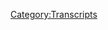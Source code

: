 {{Transcript
    | title         = [[310: June 13-14, 2019]]
    | caption       = [https://knowledgefight.libsyn.com/knowledge-fight-june-13-14-2019 Listen to this episode on Libsyn]
    | episodeNumber = [[310: June 13-14, 2019|310]]
    | length        = 03:24:17
}}

{{MessageBox
    | header     = Warning: Bot Generated Content
    | text       = This transcript was automatically generated by transcription software and likely contains many mistakes and misattributions. Please check the audio for definitive quotes, attribution, and context.
    | image      = N3yvass4myg91.webp
    | imagewidth = 50px
    | id         = warning
}}

{{TranscriptBlock
    | name      = Alex Jones
    | timestamp = 00:00:00.000
    | text      = Andy in Kansas, you're on the air. Thanks for holding.
}}

{{TranscriptBlock
    | name      = Andy In Kansas
    | timestamp = 00:00:04.000
    | text      = Hello, Alex, I'm a first time caller. I'm a huge fan. I love your work.
}}

{{TranscriptBlock
    | name      = Alex Jones
    | timestamp = 00:00:07.000
    | text      = I love you.
}}

{{TranscriptBlock
    | name      = Dan
    | timestamp = 00:00:07.000
    | text      = Hey, everybody, welcome back to Knowledge Fight. I'm Dan.
}}

{{TranscriptBlock
    | name      = Jordan
    | timestamp = 00:00:09.000
    | text      = I'm Jordan
}}

{{TranscriptBlock
    | name      = Dan
    | timestamp = 00:00:10.000
    | text      = We're couple dudes like to sit around, drink novelty beverages and talk a little bit about Alex Jones.
}}

{{TranscriptBlock
    | name      = Jordan
    | timestamp = 00:00:14.000
    | text      = Indeed we are Dan.
}}

{{TranscriptBlock
    | name      = Dan
    | timestamp = 00:00:16.000
    | text      = Jordan.
}}

{{TranscriptBlock
    | name      = Jordan
    | timestamp = 00:00:16.000
    | text      = Dan.
}}

{{TranscriptBlock
    | name      = Dan
    | timestamp = 00:00:17.000
    | text      = Jordan
}}

{{TranscriptBlock
    | name      = Jordan
    | timestamp = 00:00:18.000
    | text      = What is the best or most important package you've ever received through the mail?
}}

{{TranscriptBlock
    | name      = Dan
    | timestamp = 00:00:22.000
    | text      = What man. this is crazy, right? I don't know.
}}

{{TranscriptBlock
    | name      = Jordan
    | timestamp = 00:00:27.000
    | text      = Did you ever order anything from the back of a cereal box?
}}

{{TranscriptBlock
    | name      = Dan
    | timestamp = 00:00:29.000
    | text      = You are doing Usual Suspects, thing you just saw some packaging there? And no,
}}

{{TranscriptBlock
    | name      = Jordan
    | timestamp = 00:00:33.000
    | text      = no, no, I was thinking of percent. I was actually thinking of Calvin and Hobbes, when he orders for the beanie and he gets the and. He thinks he's gonna be able to fly with it. And it turns out to be a propeller. So I was thinking about that. And I was thinking, have you ever ordered anything off the back of a cereal box or something that takes like four to six weeks? You know what,
}}

{{TranscriptBlock
    | name      = Dan
    | timestamp = 00:00:50.000
    | text      = I'm so positive I have but like my parents growing up, we're not into that shit at all. Yeah, and they wouldn't like bio cereals that had those sorts of things.
}}

{{TranscriptBlock
    | name      = Jordan
    | timestamp = 00:00:59.000
    | text      = No sugar cereals.
}}

{{TranscriptBlock
    | name      = Dan
    | timestamp = 00:01:00.000
    | text      = They would it was a general rule. No sugar cereals, but then also be like, like, bags Malt-O-Meal you got the giant but even knockoff brand Malt-O-Meal.
}}

{{TranscriptBlock
    | name      = Jordan
    | timestamp = 00:01:14.000
    | text      = Malt-O-Meal,
}}

{{TranscriptBlock
    | name      = Dan
    | timestamp = 00:01:14.000
    | text      = you go to like Sam's Club and get the like, 20 pound bag? Yeah. Fake Cheerios. Yeah, that was sort of the vibe and like a lot of granola and stuff. So I don't know. I don't have any vivid memories of that. But that package that you saw that triggered your question, I just recently Oh, for sure. While
}}

{{TranscriptBlock
    | name      = Jordan
    | timestamp = 00:01:32.000
    | text      = I was thinking about this on the walk here, that's why I was so disappointed when you were like, What a shitty question. I was like, Oh, I was thinking about this one.
}}

{{TranscriptBlock
    | name      = Dan
    | timestamp = 00:01:39.000
    | text      = In that case. I'm sorry. I just got some Greek textbooks in the mail. I'm pretty excited about those. Yeah. Oh, I mean, I got my hot pepper seeds pretty. A while back. Oh, by the way, I got to interrupt your question for plant watch.
}}

{{TranscriptBlock
    | name      = Jordan
    | timestamp = 00:01:54.000
    | text      = Yes, yes, plant watch. 2019
}}

{{TranscriptBlock
    | name      = Dan
    | timestamp = 00:01:55.000
    | text      = Things are going fine that I didn't realize the flower that I got is so crazy out of control. It is a climbing vining flower plant. Oh yeah, shit and it is really no flowers yet but it is going crazy. It is. I wish I had like a lattice for it to grow on. Yeah, because it looks like it would just vine all over the place. It looks really cool. That would be fun. And then beyond that the all the peppers are coming in find no fruit as of yet.
}}

{{TranscriptBlock
    | name      = Jordan
    | timestamp = 00:02:27.000
    | text      = But you got plenty of good stalks over there.
}}

{{TranscriptBlock
    | name      = Dan
    | timestamp = 00:02:29.000
    | text      = Yeah, yeah, it's there was some there was some tough times going and Celine definitely ate my peas. Yeah, she destroyed the peas, the tomatoes. A couple other things. And
}}

{{TranscriptBlock
    | name      = Jordan
    | timestamp = 00:02:39.000
    | text      = Not huge losses for you. You weren't really going to cook with those anyway.
}}

{{TranscriptBlock
    | name      = Dan
    | timestamp = 00:02:42.000
    | text      = I might have. Yeah, I was excited. I like peas. Okay. But yeah, she she thinned the she separated the wheat from the chaff. And we are left with the strong stalked pepper plants. And yeah, I'll let you know. Anyway.
}}

{{TranscriptBlock
    | name      = Jordan
    | timestamp = 00:02:58.000
    | text      = Thank you.
}}

{{TranscriptBlock
    | name      = Dan
    | timestamp = 00:02:59.000
    | text      = Plant watch. Yep. So Jordan, today, we are going to. Oh, this is a show where I know a lot about Alex Jones.
}}

{{TranscriptBlock
    | name      = Jordan
    | timestamp = 00:03:04.000
    | text      = Yes. And I only know what you tell me.
}}

{{TranscriptBlock
    | name      = Dan
    | timestamp = 00:03:05.000
    | text      = Correct. So today, Jordan, we are stuck in the present. I know the world would not allow us to, to go back to our fun. Fun relatively, of talking about Alex in 2013. As is our tradition on Mondays, because as I predicted on our Friday episode, like we're recording this on Thursday, but I bet by the time this episode is out some really fucked up will have happened. There it is, I say sooth. And so today we're gonna be going over June 13, and 14th, which is Thursday and Friday of last week. There is a lot of messed up stuff that happens on these episodes. Some of it politically messed up some of it emotionally. So consider this a fair warning that some of this will not be pleasant to listen to. You have been warned. Okay, you personally and listeners abstractly Wonderful. So before we get to today's episode, and what it will entail, I must take a moment to say thank you to some people who have signed up and are supporting the show. We appreciate it. So first, Matt B, thank you so much. You are now policy wonk.
}}

{{TranscriptBlock
    | name      = Alex Jones
    | timestamp = 00:04:12.000
    | text      = I'm a policy wonk.
}}

{{TranscriptBlock
    | name      = Dan
    | timestamp = 00:04:13.000
    | text      = Thank you Matt B. Next, Oliver, thank you so much. You are now a policy wonk.
}}

{{TranscriptBlock
    | name      = Alex Jones
    | timestamp = 00:04:18.000
    | text      = I'm a policy wonk
}}

{{TranscriptBlock
    | name      = Dan
    | timestamp = 00:04:19.000
    | text      = Alex Jones would have you know that that's Oliver Darcy ah CNN guy who's trying to get him kicked off there.
}}

{{TranscriptBlock
    | name      = Jordan
    | timestamp = 00:04:24.000
    | text      = It's not I was thinking it was more like Thank you, sir. is wonderful.
}}

{{TranscriptBlock
    | name      = Dan
    | timestamp = 00:04:28.000
    | text      = Now a little orphan boy,
}}

{{TranscriptBlock
    | name      = Jordan
    | timestamp = 00:04:29.000
    | text      = little orphan boy.
}}

{{TranscriptBlock
    | name      = Dan
    | timestamp = 00:04:30.000
    | text      = We get a different angles on it. Yeah. Next, Josiah, thank you so much. You are now a policy wonk.
}}

{{TranscriptBlock
    | name      = Alex Jones
    | timestamp = 00:04:35.000
    | text      = I'm a policy wonk.
}}

{{TranscriptBlock
    | name      = Jordan
    | timestamp = 00:04:36.000
    | text      = Thank you Josiah.
}}

{{TranscriptBlock
    | name      = Dan
    | timestamp = 00:04:38.000
    | text      = Thank you Josiah. Next Josh. Thank you so much, you're now policy wonk.
}}

{{TranscriptBlock
    | name      = Alex Jones
    | timestamp = 00:04:41.000
    | text      = I'm a policy wonk.
}}

{{TranscriptBlock
    | name      = Dan
    | timestamp = 00:04:42.000
    | text      = Thank you, Josh. Thank you, Josh. And Reggie, thank you so much. You're now a policy wonk
}}

{{TranscriptBlock
    | name      = Alex Jones
    | timestamp = 00:04:47.000
    | text      = I'm a policy wonk
}}

{{TranscriptBlock
    | name      = Dan
    | timestamp = 00:04:48.000
    | text      = Thank you Reggie. Finally, I'd like to say thank you to somebody who took their donation, bumped it up a little bit and we appreciate it very much. So Yung Bey, thank you so much. You are now a technocrat
}}

{{TranscriptBlock
    | name      = Alex Jones
    | timestamp = 00:04:58.000
    | text      = I'm a policy wonk. Crikey made that's fantastic. Have yourself a brew. How's your 401k doing bro? We gotta go full tilt boogie on this Watson. All right, let's just get down to business we ain't making that money off that heroin. Why you pimp so good? My neck is freakishly large. I declare info war on you
}}

{{TranscriptBlock
    | name      = Alex Jones
    | timestamp = 00:05:17.000
    | text      = Thank you so much Yung Bey,
}}

{{TranscriptBlock
    | name      = Jordan
    | timestamp = 00:05:19.000
    | text      = thank you very much Destiny's Child era.
}}

{{TranscriptBlock
    | name      = Dan
    | timestamp = 00:05:22.000
    | text      = Is it? Yung Bey be Destiny's Child era or Beyonce era? I don't think she called herself Bae during Destiny did not but she's hanging out with Kelly Rowland. It's not necessarily young. It's Y U N G.
}}

{{TranscriptBlock
    | name      = Jordan
    | timestamp = 00:05:37.000
    | text      = Okay. All right. All right. Okay. All right. I can't see your computer from here.
}}

{{TranscriptBlock
    | name      = Dan
    | timestamp = 00:05:43.000
    | text      = But if you're listening out there, and you're thinking, Hey, I like this show would like support these guys do? You can do that by going to our website. Knowledge fight dot com, clicking the button to support the show. We would appreciate it it would be nice. So let's get down to business.
}}

{{TranscriptBlock
    | name      = Jordan
    | timestamp = 00:05:54.000
    | text      = Yes, please. Let's defeat these fucking Huns.
}}

{{TranscriptBlock
    | name      = Dan
    | timestamp = 00:05:57.000
    | text      = We're going to start on the 13th. And as you may recall, on the 13th, we had a situation where that was Thursday. In the morning, there was a ship that got hit. Yes. And the Trump administration went pretty quick into saying it was Iran.
}}

{{TranscriptBlock
    | name      = Jordan
    | timestamp = 00:06:13.000
    | text      = It was totally Iran Don't look anywhere else. It was definitely Iran. Please, everybody know that it was Iran. It was Iran who did this? I guarantee was Iran who did this? We're just gonna have to put some ground troops on there. It's not our fault.
}}

{{TranscriptBlock
    | name      = Dan
    | timestamp = 00:06:25.000
    | text      = I want to say before we get into anything, I don't know what happened. I can't pretend that I have any kind of expertise on this or any kind of intimate knowledge of, of what happened. I've read some articles about it. I don't think it's a good idea to go attacking Iran. I don't I don't trust the people at the helm of our, let's say, people named John Bolton department to Yeah, I don't trust Trump. On this front. I think there's a lot of war hawks, who have been looking for an excuse to attack Iran, they sure seem to have and I don't think that that means that they set this up or anything like that, either. No, I don't know what happened. I just think that calmer heads should prevail. So what as we talk about Alex covering this, that I am not coming from a place of saying it was Iran or it wasn't I don't know. Yes. The facts will bear out as they bear out. And as we have more information, we'll know. But I'm not. I'm not ready. I'm not here to condemn Iran. And I'm not here to condemn this as a false flag.
}}

{{TranscriptBlock
    | name      = Jordan
    | timestamp = 00:07:24.000
    | text      = No, neither one. But I will say right now, I'm leaning towards trusting Iran more than the United States. So maybe maybe we're in a rough patch foreign policy wise?
}}

{{TranscriptBlock
    | name      = Dan
    | timestamp = 00:07:34.000
    | text      = Well, I mean, from like a motive perspective, it definitely seems like it makes more sense for them to not do this. Yes. Yeah. So anyway, we'll we'll get into this. But Alex has heard about it. It's happening. I believe, I'm not sure the exact timing of it. But it's, it's fresh as he's on air. And so Alex gets into the story. And this first clip
}}

{{TranscriptBlock
    | name      = Jordan
    | timestamp = 00:07:58.000
    | text      = responsible
}}

{{TranscriptBlock
    | name      = Alex Jones
    | timestamp = 00:07:58.000
    | text      = for US officials say it's highly likely Iran behind the new tanker attack and the bombing of another ship. Well, if the mullahs are really that crazy that can start world war three.
}}

{{TranscriptBlock
    | name      = Dan
    | timestamp = 00:08:18.000
    | text      = So what we have is that Alex is kind of coming in pretty hot with a well the mullahs are that crazy. There's there's a real sense that you get that he doesn't think this is a false flag. No, yeah, he seems to be thinking that this is sincere. And what we're going to witness over the first 20 minutes of Alex's Thursday, June 13 show is him try and talk himself into believing this actually happened. And that it was Iran that he needs to figure out a way to be like, I know I say everything is a fucking false flag. But this one's gotta be real because Trump really wants it to be real. Yeah. What am I going to do? So it's a it's a struggle, and he knows the destination that he's trying to get to.
}}

{{TranscriptBlock
    | name      = Jordan
    | timestamp = 00:08:58.000
    | text      = Yeah, which is supporting Trump in starting a war essentially
}}

{{TranscriptBlock
    | name      = Dan
    | timestamp = 00:09:03.000
    | text      = It does feel that way, which seems pretty counter to his career.
}}

{{TranscriptBlock
    | name      = Jordan
    | timestamp = 00:09:08.000
    | text      = The entirety of everything ever,
}}

{{TranscriptBlock
    | name      = Dan
    | timestamp = 00:09:10.000
    | text      = all the pretense of being an anti interventionalist. Man, I'm just a libertarian live and let live. Yep. I don't like regime change wars.
}}

{{TranscriptBlock
    | name      = Jordan
    | timestamp = 00:09:18.000
    | text      = Nope. Turns out he's just a coward that can't stand up to his daddy.
}}

{{TranscriptBlock
    | name      = Dan
    | timestamp = 00:09:22.000
    | text      = So in defense of that, right after that clip that we just heard, Alex starts listing off boat related false flags. And
}}

{{TranscriptBlock
    | name      = Jordan
    | timestamp = 00:09:32.000
    | text      = Lusitania?
}}

{{TranscriptBlock
    | name      = Dan
    | timestamp = 00:09:33.000
    | text      = This is not a great list, and we're gonna go through it one by one. You're correct. On the first one, Alex does bring up the Lusitania. This first clip, and after he's done, I will explain why he is a dum dum.
}}

{{TranscriptBlock
    | name      = Alex Jones
    | timestamp = 00:09:45.000
    | text      = The mullahs that crazy that's the headline on infowars dot com and the live feed today so you want to go for that. The censored broadcasts the video and audio feeds at infowars dot com and is worse.com. war with Iran imminent Not good. war with Iran imminent? I didn't hear a question. Is this crazy? Or is it another false flag because if you study history, the favorite false flag, false flag comes from British naval annals. coin was first seen in naval journals 500 years ago. But it's older than that. The favorite place to stage events is on the open water, because it's hard to prove who did it. But, you know, World War One started with a ship, the Lusitania and a quasi false flag.
}}

{{TranscriptBlock
    | name      = Dan
    | timestamp = 00:10:37.000
    | text      = So right off the bat, you called it, he was bringing up the loose tan Yeah, of course. And man, I have no idea what a quasi false flag is.
}}

{{TranscriptBlock
    | name      = Jordan
    | timestamp = 00:10:44.000
    | text      = It's, you know, it's a little bit of a false way. It's a little false flag. It's a little bit regular, you know, it's a quasi false flag.
}}

{{TranscriptBlock
    | name      = Dan
    | timestamp = 00:10:52.000
    | text      = If you're a fucking conspiracy theorist, truth teller, and you use terms like quasi false flag that can be defined however you want, depending on your mood, you're signaling that you're an idiot, and you're just making stuff up,
}}

{{TranscriptBlock
    | name      = Jordan
    | timestamp = 00:11:03.000
    | text      = it seems like the term would mean both sides gathered together to cause this.
}}

{{TranscriptBlock
    | name      = Dan
    | timestamp = 00:11:08.000
    | text      = No that's a double false flag,
}}

{{TranscriptBlock
    | name      = Jordan
    | timestamp = 00:11:10.000
    | text      = that's a double. no.
}}

{{TranscriptBlock
    | name      = Dan
    | timestamp = 00:11:11.000
    | text      = That's like a semi semi wagon the single week, bi weekly, other way around. So the idea of a false flag is that a ship would attack another ship, and they will be flying a different flag than the country or group they represent. Instead, there'll be flying the flag of the group that they want it to be blamed for the attack. In the case of the sinking of the Lusitania, a German U boat did that. And they admitted they did it and Germany argued that the Lusitania constituted a military boat. So I'm not even sure where a quasi false flag comes in here. I guess maybe Alex could be referring to the Lusitania itself, changing its flag from a British flag to yet a US flag. In an attempt to appear, you're neutral, but that action is really irrelevant in terms of what happened. That boat was getting sunk no matter what flag it had on it unless it was a German flag. Yeah, so more importantly, Alex is misrepresenting history. pretty egregiously here. First of all, the sinking of the Lusitania didn't start World War One. World War One started in July 1914, and the Lusitania sunk in May 9 1815. What Alex means is that the Lusitania sinking brought the United States into World War One, and there's another person that matters, but the way he seems to phrase it seems like he doesn't even recognize that people have been fighting and dying for a year in Europe before the ship sank. But even that thinking is flawed. The US didn't enter World War One until April 6 1917. So it makes little sense for the powers that be to false flag attack this boat then wait two years to follow through with the plan that that false flag allowed them to put in place. That's nonsense. After the Lusitania was sunk, Woodrow Wilson demanded to stop the sinking of merchant boats by the German U boats, and Germany agreed to cut it out. Then on January 31 1917, Germany announced they were resuming quote unrestricted submarine warfare. Wilson responded on February 3, that the United States would do nothing unless Germany committed overt acts against the United States. In the following two months, Germany sank nine American ships, none of whose names Alex Jones even knows. Most historians agree that the sinking of the Lusitania was not the reason the US got involved in the war, but that it's remembered as the casus belli. And the reason for that is probably classism. The passengers of the nine merchant ships sunk in the weeks before the US declared war were quote, low status, underpaid merchant mariners, whereas the Lusitania was a passenger focused ocean liner, which carried people of an elevated social standing. Here are the nine ships that were sunk by Germany that actually caused Woodrow Wilson to turn 180 degrees on his campaign slogan, which was he kept us out of war. So, it was the Housatonic, which was sunk on February 3 1917. Great name the Lyman M Law, which was sunk on February 12. Great name the Algonquin sunk on March 12. That's actually a great name. Yeah, the Vigilancia which was sunk on March 16. And that one actually had 15 crew members who were killed, six of whom were Americans, the City of Memphis, which was sunk on March 17, the Illinois sunk on March 17. Again, the Healdton sunk on May 21, killing 21 Seven of whom were Americans. That one is actually a 10th entry on this list. And because it was actually sunk by a mine and it probably or may not have been Germany, who was at fault, but it's still part of the reason why we entered Yeah, it got sunk. Everybody moved on. seven Americans died, right. So it was in this time period, so it was definitely part of the consideration. Yeah, the Aztec just sunk on April 1, killing 2811 of whom were Americans, the Marguerite, sunk on April 4, and the Missourian sunk on April 4 as well. Each of these boats as they were sunk. debate raged about whether or not they constituted overt acts of war by Germany. The first three involved no casualties, and in the case of the Housatonic it appeared that Lieutenant Hans Rose captain of the U53 that sunk it. They had given the crew warning and then told them and lifeboats to a place where they could easily be rescued by a British ship. If Germany had continued to sink US boats in that fashion, there probably would not have been any legal justification for Woodrow Wilson to enter the war. The Housatonic was carrying foodstuffs meant for the Germans enemies, and under international law, they had every right to consider that contraband. The same sort of thing could be said for the Lyman M Law sinking. The crew that ship was warned in advance the ship was sunk, and the passengers were put in lifeboats and towed to land. It was a very courteous sinking, if there is such a thing. That's nice. But here's the thing. Those sinkings had happened pretty soon after Germany announced its intention to resume full scale submarine warfare. And in their announcement, they made clear that some of their ships had already launched before the announcement was made. And you might expect more lenient treatment from them than from U boats you might encounter in the future. Germany knew that this was one area where they had a real leg up on all other belligerent parties. But an essential problem was if they exerted their full force in the sea, the United States would end up getting involved in the war, they needed to be able to act with impunity in the ocean and not worry about us. So the best way to achieve that was to stir up some other shit that we would have to deal with. On February 24 1917, Woodrow Wilson received the Zimmerman note, a telegram that was intercepted by British intelligence from German Foreign Minister Arthur Zimmerman to German ambassador in the United States, Johann von Bernstorff. In the note Zimmerman requests that Bernstorff reach out to the German Minister of Mexico City to offer an alliance with them on the condition that they attacked the United States from the south. The offer was to involve a promise to give Mexico back land that was lost in the Mexican American War if they've gone along with this plan. After Wilson received that message, and the u-boat attacks continued and intensified, he was in no position to argue with the more hawkish side that had been arguing that past acts constituted overt acts of war. The next attack of the Algonquin on March 12 did not involve such courteous Germans, as we had seen with Hans Rose. They didn't give a warning and they didn't help the stranded crew find rescue. But there was still a problem for the war hawks. In this case, the ship had recently transferred from British to American ownership right before the sinking. So it had gone from a belligerent flag to a neutral one since the war had started, which meant that it's sinking didn't qualify as a justification for war. Because there's every reason that Germany could have not known it was now an American ship or, you know, yeah, I get you when a German U boat straight up torpedoed the Vigilancia four days later and ended up killing American civilians in the process that qualified under international law as an overt act that merited declaring war. The subsequent attacks that reinforced they only reinforced that Germany was trying to antagonize the United States, it was not going to stop. And with the Zimmerman note, it was clear that they were also trying to promote attacks against us from our neighbors, which ended up justifying a declaration of war. The public arguments about the justification for declaring this war very rarely mentioned the actual ships that were sunk and change Wilson and his cabinet's minds. Instead, they often revolved around the much sexier story of the British cruise ship that was sunk two years prior the Lusitania. That ship was never the reason the United States got involved in the war. But because blowhards didn't really care about the loss of working class lives, they use the Lusitania as a proxy to talk about the other ships. And thus that misunderstanding is carried down through history to people who don't look too much into stuff. People like Alex Jones,
}}

{{TranscriptBlock
    | name      = Jordan
    | timestamp = 00:18:31.000
    | text      = my favorite part of history is that it's written by the victors 100% accurately Oh, it's my favorite part of history,
}}

{{TranscriptBlock
    | name      = Dan
    | timestamp = 00:18:37.000
    | text      = but it's also being carried out in the press. By the soon to be victors. Yeah, exactly. The sinking of the Lusitania itself is a really controversial topic, even to this day. It definitely does seem like the British government in particular, was eager to cover up something about that boat and it's sinking. But to claim that, you know, what that thing is reflects a little bit of hubris and a lot of assumption. One of the things that they might have wanted to cover up is that the British knew that the U 20. was nearby, and they didn't warn the Lusitania. This is a hugely consequential decision since they put civilians at risk. But it happened because the British had cracked German naval codes through their top secret intelligence operation room  40. But they couldn't give the commercial ships specific warnings without risking tipping off the Germans that their code had been broken. Right. There are some strong indications that in the aftermath of the sinking, Winston Churchill may have been less than forthcoming about what happened at sea in an effort to protect room 40 from being exposed. There are plenty of lingering questions about whether or not there were munitions being transported on this boat full of civilians. And I'll be the first to admit that it doesn't look that great. If you look at all the details. The idea of potentially making your boat full of non combatants a target is pretty unacceptable, but from everything I can tell this was not why the U 20 fired on the Lusitania at all. And if anything, it was only used as a after the fact justification for it. They did they sunk that ship because it was their express purpose to be out at sea, sinking boats like it. right, I'm open to the idea that possible negligence led to the sinking of the Lusitania. But from all the information I have available, I don't see sufficient evidence to claim any kind of conspiracy existed to have the boat sunk in order to get the United States into World War One. That wasn't the result that came from the sinking. And the second is absolutely completely in line with what the German U boat campaign was doing at that time. They were at war with Britain and viewed Britain as an island nation that could be best defeated by aggressively isolating them by sea. Churchill had expressed a desire to increase neutral shipping traffic to Britain, in hopes of causing a flare up between the United States and Germany. You know, like, they'll attack these neutral ship boats
}}

{{TranscriptBlock
    | name      = Jordan
    | timestamp = 00:20:42.000
    | text      = in the same way that he was super stoked that Pearl Harbor got bombed,
}}

{{TranscriptBlock
    | name      = Dan
    | timestamp = 00:20:45.000
    | text      = right. But he but this is something that's like, I could actually bring in more neutral merchant traffic and then hope something happens. exactly. But the problem is that the Lusitania was not a neutral shipping boat. It was a British cruise ship that would have absolutely not been seen as neutral to the Germans. So whatever goal he hoped to achieve from a US merchant ship being attacked by Germany wouldn't have been achieved by that boat being attacked. So in the end, this one's not good. Yeah, this one doesn't work. Alex believes that the Lusitania sinking led to the start of World War One.
}}

{{TranscriptBlock
    | name      = Jordan
    | timestamp = 00:21:17.000
    | text      = That doesn't seem right.
}}

{{TranscriptBlock
    | name      = Dan
    | timestamp = 00:21:18.000
    | text      = He's either speaking so imprecisely or he's so wrong. I'm not entirely sure which, but it's not the only boat he's got. He's got another boat.
}}

{{TranscriptBlock
    | name      = Alex Jones
    | timestamp = 00:21:28.000
    | text      = You know, the Maine started the Spanish American War 1898, William McKinley and his navy that's staged most historians agree, blown up. Everybody was off the ship, said it. The Spanish had done it.
}}

{{TranscriptBlock
    | name      = Jordan
    | timestamp = 00:21:41.000
    | text      = All right. Well, Kaiser Wilhelm was actually on that one. So that started that war
}}

{{TranscriptBlock
    | name      = Dan
    | timestamp = 00:21:46.000
    | text      = man, Germany is not even in the mix. So Alex is kind of correct that the sinking of the USS Maine did lead to the start of the Spanish American War. It sort of sort of done it set some of the conditions in place and was a spark, certainly, but he's expressly wrong about everyone being off the ship. The USS Maine had a crew of 355 men and when it blew up, 253 of them were killed, with eight more dying later from their injuries. There were 16 additional men injured leaving a total of 78 out of the 355 not injured or killed. And the survivors didn't survive because they were off the boat and they staged it. They avoided death because the explosion happened at the front of the boat and their quarters happened to be at the back section. Yeah, it was complete luck. On February 1 1898, the USS Maine blew up while docked at Havana Harbor. Immediately, debates flared up about what had caused the explosion, with many viewing it as the result of an accident where on the ship coal had combusted and lit munitions.
}}

{{TranscriptBlock
    | name      = Jordan
    | timestamp = 00:22:44.000
    | text      = Dick Cheney, I believe that was the one who did it.
}}

{{TranscriptBlock
    | name      = Dan
    | timestamp = 00:22:46.000
    | text      = Oh, no, no, man. No, he's cool. He's old, but not that old. Others, notably Teddy Roosevelt, who was also pushing for war after the Lusitania sunk, because that dude just loves wars, argued that it was probably a mine that blew up the USS Maine and we should attack Spain. In the immediate aftermath, neither side was really arguing from a place based on evidence, they were just using the event to push toward the result, they want it. Calmer heads didn't want things to Spain to escalate. And then people like Roosevelt were eager to start a war left to their own devices, these sides probably would have just argued between each other until a formal investigation had been done. And ultimately, the war may never have actually even happened. I base that assumption on the fact that President McKinley was not interested in declaring war. And the fact that the investigations that have happened since have generally confirmed the, it was an accident theory. Yeah. In the 1890s, though, there was a bit of a media feud going on in the New York newspaper market between Joseph Pulitzer of the New York World and William Randolph Hearst of the New York Journal,
}}

{{TranscriptBlock
    | name      = Jordan
    | timestamp = 00:23:49.000
    | text      = both great dudes, everybody remembers them super fondly. Yellow journalism is awesome, and it definitely bears no similarity to propaganda that is destroying us right now, zero similarity
}}

{{TranscriptBlock
    | name      = Dan
    | timestamp = 00:23:59.000
    | text      = none. Two dudes did not like each other and wanted to nothing more than to put the other one out of business so they could have more share of the market, which manifested in them trying to outdo each other, and in how sensational their news could be. There competing in a profit driven zero sum game where the public were the pawns, they found they were able to sell more papers, if they were more sensational, had more inflammatory headlines, and framed news stories and more creative ways. Whether or not those creative tellings of events depicted reality or not. They knew that if they built a narrative and pushed it with enough vigor and emotion, it would drive people to buy their product. It would work people up into an emotional fervor then you sell to them. It is not a business model we're at all familiar with
}}

{{TranscriptBlock
    | name      = Jordan
    | timestamp = 00:24:41.000
    | text      = no, no, I believe the paper was actually called Rosebud Wars though. I'm pretty sure that's what Hearst called it.
}}

{{TranscriptBlock
    | name      = Dan
    | timestamp = 00:24:50.000
    | text      = So by the time of the sinking of the Maine, there had already been a great deal of tension for years between the United States and Spain, largely owing to evolving ideas about colonialism particularly surrounding the notion of Cuban independence. Hearst and Pulitzer were both in favor of Cuban independence and use their sensationalist papers to publish expressly biased accounts of Spanish atrocities while minimizing and ignoring anything that Cuban revolutionaries did that might be a little bit fucked up. I mean, even if you're in favor of the cause behind their actions, you can still see the, you know, promotion of span Cuban independence in their papers, the way they did it as bad means towards a good end. Yeah, they'd been playing that game for a while and making a lot of money off it by the time the Maine sunk, so they were in an ideal position to capitalize off it. With no more information than the doves in the government or the hawkish Teddy Roosevelt. Both Hearst and Pulitzer set out to rally the public against Spain, explicitly arguing that Spain had sunk the Maine their public, their papers, pushed the slogan Remember the Maine and did everything they could to advocate for war with Spain. They did this partially because they were biased in favor of Cuban independence, but more importantly, because it raised their profit margins. Now, it'd be stupid for me to sit here and argue that Hearst and Pulitzer were responsible for the outbreak of the Spanish American War. That would be fucking simplistic and dumb. wildly irresponsible. but it would be equally stupid to not recognize the part they played in it. Yeah, there was a piece of the puzzle that like they were massive propaganda organs making up stories and sensationalized and kernels of real stories, intent on bending public opinion towards war.
}}

{{TranscriptBlock
    | name      = Jordan
    | timestamp = 00:26:23.000
    | text      = Alex didn't get Trump elected, but he did play a goddamn part in it.
}}

{{TranscriptBlock
    | name      = Dan
    | timestamp = 00:26:27.000
    | text      = Sure. Yeah. And much like Trump getting elected. You know, Hearst, and Pulitzer succeeded exactly as the idea of a military event intervention became more and more popular, the more they tugged on the heartstrings and embellished news to line their pockets. They never would have been able to start the war on their own. They needed influential people like Teddy Roosevelt banging the drum internally within the government to make it happen. He's kind of the John Bolton of that time. And I similarly no one ever would want John Bolton become president. No one wanted Teddy Roosevelt become president. He did. Yep.
}}

{{TranscriptBlock
    | name      = Jordan
    | timestamp = 00:26:58.000
    | text      = We're doing awesome.
}}

{{TranscriptBlock
    | name      = Dan
    | timestamp = 00:26:59.000
    | text      = So that makes me think John Bolton might be president in five years.
}}

{{TranscriptBlock
    | name      = Jordan
    | timestamp = 00:27:03.000
    | text      = I think his mustache might be president, he'll have to transplant it to somebody younger.
}}

{{TranscriptBlock
    | name      = Dan
    | timestamp = 00:27:08.000
    | text      = Do I remember a story of Trump telling him to shave his mustache? I don't know. I hope he did. That. That'd be great. So subsequent investigations, most notably one done by Admiral Hyman G Rickover. In 1974, reached the conclusion that the explosion of the Maine was the result of unforeseen volatilities in the Maine's use of a new type of coal. The ship had previously used anthracite coal, but it just switched to bituminous coal, largely because that type of coal would be able to make ships move faster and sail faster. Unfortunately, it was also way more caustic and prone to spontaneous combustion. And this type of coal being present as well as the significant significant amounts of pyrite that were found leads to a strong indication that the ship suffered an accidental coal fire, the absence of any external evidence of like penetration from the ship from outside as well as the other signs you would expect to find. If it was hit by a projectile or a mine. It all really just strengthens that conclusion. Yeah, the sinking of the Maine was not a false flag. It was a horrible accident that was used opportunistically by propagandists looking to turn a profit off delivering stilted news in an emotionally compelling and dishonest way. I'm not saying that Alex is doing the same thing here and is basically the yellow journalism of the modern era. But I am saying there's probably a reason you'd rather call that a false flag than examine the actual forces that were at play during the time. for sure. So do you think he's got another boat?
}}

{{TranscriptBlock
    | name      = Jordan
    | timestamp = 00:28:27.000
    | text      = Probably, you know, the thing. The thing that I remember specifically about this, cuz I read the I can't remember the Drums of war, the Fog of war by Barbara Tuchman. Yeah. And I keep thinking about the the chicken hawks, who are like, oh, we need to go to war, but I would never send my son. Right. Right. Right. You know, and how fucking hypocritical bullshit that is. They're, they're scary. But the ones like Teddy Roosevelt, who are like, holy, I went and fought that war. I want. I'm the president. I'll be on the front lines. Those guys are terrified.
}}

{{TranscriptBlock
    | name      = Dan
    | timestamp = 00:29:00.000
    | text      = I want blood. Yeah, exactly.
}}

{{TranscriptBlock
    | name      = Jordan
    | timestamp = 00:29:02.000
    | text      = Like Andrew Jackson just walking around, just drinking fucking all the blood of the enemies that he's destroyed. And you're like, oh, yeah, we definitely want him to be president.
}}

{{TranscriptBlock
    | name      = Dan
    | timestamp = 00:29:10.000
    | text      = Yeah. Cuz it's like, Oh, it's you know, you talk to those people who are like, like those chicken hawks you're describing, and you're like, you point out the hypocrisy of it. And that's like, Well, alright, you asked for it. Here's Teddy Roosevelt like, Oh, yeah. It's the escalation of like, Oh, no.
}}

{{TranscriptBlock
    | name      = Andy In Kansas
    | timestamp = 00:29:26.000
    | text      = Be careful what I wish for
}}

{{TranscriptBlock
    | name      = Dan
    | timestamp = 00:29:27.000
    | text      = I just think you're wrong. And you scare me. So he does have another boat. Of course, I believe this is the last boat that he's going to bring up.
}}

{{TranscriptBlock
    | name      = Alex Jones
    | timestamp = 00:29:38.000
    | text      = And of course, there's so many other famous naval events. The USS Liberty, which was staged by Israel to get us into war with Egypt didn't work, that's been declassified, but many Israeli documented fighter pilots.
}}

{{TranscriptBlock
    | name      = Dan
    | timestamp = 00:29:51.000
    | text      = So the USS Liberty in case anyone is unfamiliar with that on June 8 1967, the Israeli Air Force as well as their Navy fired on an American ship, the USS Liberty as it sat in the Mediterranean Sea. It was in the middle of the Six Day War, during which the US was a neutral party, and the ship was in international waters. So there was really no justification for their acts. Israel said that they mistook the ship for an Egyptian warship. But a whole lot of folks don't trust that explanation. Their arguments largely hinge on complicated conspiracy theories that I'll get into later in this episode. For now, what I want to stress is that there's no possible reality wherein Israel would have done what they did in order to try and trick the United States into war with Egypt, it would be a bad idea on their part. Well, one reason I can say that pretty confidently is that Israel almost immediately took responsibility for the attack and apologized for it. If there's any uncertainty about the why of the event, why it happened. There's no uncertainty about the who, and there wasn't any real cover up or attempts to make it look like the jets were Egyptian crafts or anything. There's no way that the US would have had that attack happened. And Israel comes over and is like, hey, sorry about that. We messed up. And then they decide, alright, let's attack Egypt. Yeah, Alex believes that Israel's objective was to kill everyone on the Liberty. So there's no survivors. And they could just say that Egypt did it. This doesn't make any sense, since the airships were marked as Israeli. So if anyone on board the ship survived, or if any of them were able to radio, anyone, or if there's any ship nearby that saw what happened, the whole plan would be busted. Yeah, if they really were trying to set up Egypt, they could have easily marked their helicopters with Egyptian markers or just not had Israeli ones on them. One of the survivors testified that he could see the ships were Israeli from 2000 yards away, which would give them ample time to radio that Israel was attacking them. Given the technology that existed at the time, and each party possessed, it would have been impossible for the signal to be jammed coming out of the boat, and the Liberty was able to send out a distress call. So they would have been able to blow this false flag up. Even if every single person on that boat ended up being killed. Yeah. I'm not going to pretend that the Israeli military hasn't definitely used false flags before like in the case of the 1954 Lavon Affair. But looking at this case, it doesn't look like Alex's argument makes much sense. If only I knew where he was getting this information from?
}}

{{TranscriptBlock
    | name      = Jordan
    | timestamp = 00:32:07.000
    | text      = Well, I believe it was the
}}

{{TranscriptBlock
    | name      = Dan
    | timestamp = 00:32:09.000
    | text      = Maybe he'll bring it up later. I
}}

{{TranscriptBlock
    | name      = Dan
    | timestamp = 00:32:11.000
    | text      = think he might. Yeah, I'm pretty sure the only reason Israel had the Six Day War was to inspire a pretty great DJ Shadow song. I'm pretty sure that it was Six Days. Yeah.
}}

{{TranscriptBlock
    | name      = Dan
    | timestamp = 00:32:23.000
    | text      = That's a fine song. So I lied. There's one more boat situation that Alex brings up. But so far, I think he's over three. Like, none of these seem like false flags. To me. They're just complicated pieces of history, he would rather not deal with the realities of. So here's his last volley.
}}

{{TranscriptBlock
    | name      = Alex Jones
    | timestamp = 00:32:41.000
    | text      = And of course, you've got so many other big events like the Gulf of Tonkin.
}}

{{TranscriptBlock
    | name      = Jordan
    | timestamp = 00:32:46.000
    | text      = There it is. There's the one. Bring it up
}}

{{TranscriptBlock
    | name      = Alex Jones
    | timestamp = 00:32:50.000
    | text      = in to Vietnam. I'm sure the headline will be out later. It's in the news today, Alex Jones says that the tanker attacks are a false flag. I did not say that. I said that it could be
}}

{{TranscriptBlock
    | name      = Dan
    | timestamp = 00:33:00.000
    | text      = cool.
}}

{{TranscriptBlock
    | name      = Jordan
    | timestamp = 00:33:02.000
    | text      = It's amazing that it's almost more reasonable for him to say that it was a false flag than for him to believe it wasn't? Yeah, like it's almost like. no, it's weird. The headlines wouldn't be Alex Jones thinks it's a false flag. headlines would be like, maybe Alex got it this time. Oh,
}}

{{TranscriptBlock
    | name      = Dan
    | timestamp = 00:33:17.000
    | text      = no, the headlines would be Alex Jones bucks tradition. I don't know it would have to be I would love it. If it was just something dismissive. Yeah. Alex Jones fights against his programming. So the Gulf of Tonkin, he might have one there. What happened with the Gulf of Tonkin incident was that on August 2 1964, the USS Maddox engaged with three Vietnamese torpedo boats. Then the US lied about a second confrontation happening on August 4, which was just totally made up. Also, we lied about not having fired first in the August 2 incident. And it was all definitely part of trying to get more directly involved in Vietnam. So Alex is close enough for jazz on this one. Yeah. Honestly, though, him being right about this kind of makes things worse. Here's what I mean. You would sound crazy and paranoid, if you just insisted that everything was fake, because you had one example from 55 years ago, Alex needs to create the appearance of a pattern in order to justify thinking that everything could be a false flag. And that leads him to believe completely untrue things like the Lusitania sinking caused us to get into World War One, or that all the men were off the Maine when it was false flag sunk, he has to think that those things are false, too, because the reality of the Gulf of Tonkin incident isn't enough for him to justify his stupid way of thinking. Yeah. And, you know, no one disputes that the Gulf of Tonkin incident wasn't the case of lying to get into war. But that's unsatisfying to Alex, because everyone already agrees with him. You're not blowing minds talking about the Gulf, books, tons of books are written about it. The you know, fucking McNamara has gone on record and had been interviewed about it. Like it's, you don't get any fucking cred out of that. But you know, I'll tell you what, I'll tell you what everyone's off the Maine. Jesus. Yeah, it's just his way of making something sexier. And it's lame. It's
}}

{{TranscriptBlock
    | name      = Jordan
    | timestamp = 00:35:06.000
    | text      = that is one of those things that every part of that like, the real history of every part of the Vietnam War is the most disgusting, horrific possibility that you can have like that it was all started based on lies and bullshit that Nixon went LBJ's back in order to keep the war going for an extra couple of years. So LBJ couldn't be reelected. Like that is fucked up. Yeah. Which is why it's absolutely not possible for anything like that to ever happen again, Dan.
}}

{{TranscriptBlock
    | name      = Dan
    | timestamp = 00:35:39.000
    | text      = Nope. Nope. So the position that we're in right now is Alex has a bunch of boats that are justifying his like, you know, they love to do  boat false flags, but maybe this is real. The mullahs are crazy. And here's where we get to Alex in that. What was the last clip? He was like? Everyone's gonna say that I said, I didn't say it was fake it could be. And he starts to get closer and closer to saying it was real and Iran did it.
}}

{{TranscriptBlock
    | name      = Alex Jones
    | timestamp = 00:36:11.000
    | text      = This is a entrenched group that gets a lot of popularity their nation, but a large military in place with a tight grip from the throat of the people. And Iran might roll the dice and start these provocations, deny them, but then still use it to push into a larger war, activating Hezbollah sleeper cells, which are in every major city and are ready to wreak havoc. School shooting wreaks havoc in your town, take a couple of Iranian Special Ops, dumping chlorine, The globalists are hyper Chem.
}}

{{TranscriptBlock
    | name      = Dan
    | timestamp = 00:36:49.000
    | text      = Talking about Hezbollah coming in and dumping chlorine in your AC unit? Oh, boy. Yeah, no boy. So this is where it starts to turn into like, I can't enjoy talking about Iran being scary. Yeah, I'm gonna keep going down this road.
}}

{{TranscriptBlock
    | name      = Jordan
    | timestamp = 00:37:03.000
    | text      = Yeah, he's saying that Iran is false flagging a false flag? Or do you mean by that? I mean, Iran is pretending that it's a false flag as a false flag operation. In order to convince people to start a war with Iran?
}}

{{TranscriptBlock
    | name      = Dan
    | timestamp = 00:37:15.000
    | text      = we might have to disentangle this. I think what he is expressing is that Iran definitely did it. Right. And then now they're saying that they didn't do it in order to get Trump to attack them so they can play the victim. So I mean, I write quasi false flag because that was that I think that might be I don't know. Alex has nothing to base any of this on, so it doesn't matter. Okay. In this next clip, though, he needs to justify why it's not a false flag. And one of the reasons is that Trump doesn't like that kind of thing.
}}

{{TranscriptBlock
    | name      = Alex Jones
    | timestamp = 00:37:44.000
    | text      = Now, I know Trump is not into false flags. Cool. He's a straight shooter. In fact, he's even gone into the CIA and told folks, no false flags. that I've talked to who are in the room. large, large room.
}}

{{TranscriptBlock
    | name      = Dan
    | timestamp = 00:37:57.000
    | text      = Why does it matter the size of the room?
}}

{{TranscriptBlock
    | name      = Jordan
    | timestamp = 00:37:59.000
    | text      = It's a large room,
}}

{{TranscriptBlock
    | name      = Dan
    | timestamp = 00:37:59.000
    | text      = a big old room,
}}

{{TranscriptBlock
    | name      = Jordan
    | timestamp = 00:38:00.000
    | text      = it's a large room,
}}

{{TranscriptBlock
    | name      = Alex Jones
    | timestamp = 00:38:01.000
    | text      = that all the dirty stuff's over
}}

{{TranscriptBlock
    | name      = Dan
    | timestamp = 00:38:03.000
    | text      = got out the dirty stuff.
}}

{{TranscriptBlock
    | name      = Alex Jones
    | timestamp = 00:38:04.000
    | text      = Not gonna play both sides. I've told. This a few days after he got elected, got into office. Yeah, Trump told the whole room, the CIA of top people, he said, We're gonna tell Saudi Arabia, you're gonna stop funding ISIS and al Qaeda, or we'll overthrow you.
}}

{{TranscriptBlock
    | name      = Dan
    | timestamp = 00:38:23.000
    | text      = So that's not good. Yeah, it's not but it's also I don't think any of this is true, none of it. But it's an interesting kind of, it's an interesting kind of way to look at things like Trump got in there. And he's like, Hey, I'm the new sheriff in these parts. Now. No dirty business.
}}

{{TranscriptBlock
    | name      = Jordan
    | timestamp = 00:38:39.000
    | text      = Actually, I think he might have said, Stop looking into my dirty business.
}}

{{TranscriptBlock
    | name      = Dan
    | timestamp = 00:38:43.000
    | text      = Yeah, that might have might have been a miss. game of telephone. Yeah. When it got to Alex, it had change. Or cut out the dirty stuff. That's about the pee tape.
}}

{{TranscriptBlock
    | name      = Jordan
    | timestamp = 00:38:52.000
    | text      = Cut out the dirty. edit it out. Yeah. Between minute 12 and 13 seconds.
}}

{{TranscriptBlock
    | name      = Dan
    | timestamp = 00:38:57.000
    | text      = It's all nonsense. Yeah. But you know, he's still in a place like he's pushing. You can really feel his instinct driving him towards saying it was Iran. Yeah. But he doesn't know. And he kind of wants to keep his options open here. We're only about 10 minutes or so into the actual show. And he's still he's got this ambivalence to him.
}}

{{TranscriptBlock
    | name      = Alex Jones
    | timestamp = 00:39:19.000
    | text      = We don't know what's happened. I'm not prepared to say that this is a false flag. But I also think it's very interesting that you've got quote US officials saying they think it's Iran. And then Iran stands to gain when many other analysts and I agree with them say Iran doesn't. But the mullahs are unstable. And they do have a powerful military and they are crazy.
}}

{{TranscriptBlock
    | name      = Dan
    | timestamp = 00:39:43.000
    | text      = They're crazy.
}}

{{TranscriptBlock
    | name      = Jordan
    | timestamp = 00:39:44.000
    | text      = Well, that justifies everything.
}}

{{TranscriptBlock
    | name      = Dan
    | timestamp = 00:39:46.000
    | text      = But you know, you've got the scales here you got Alex saying on the one hand Oh, no. False flags are fun. On the other hand, mullahs are crazy. Shit, what am I going to do? And then as he's on air, light bulb flashes over his head. But it is a very dim light bulb. It is a light bulb that is on its last legs. It's flickering, but he still considers it a memory and an idea. And he remembers something that's evidence that the mullahs did this
}}

{{TranscriptBlock
    | name      = Jordan
    | timestamp = 00:40:14.000
    | text      = If he says Sandy Hook I'm killing you.
}}

{{TranscriptBlock
    | name      = Dan
    | timestamp = 00:40:15.000
    | text      = It's not
}}

{{TranscriptBlock
    | name      = Alex Jones
    | timestamp = 00:40:17.000
    | text      = You know, I just remembered though, a month ago, the head mulllah, the Ayatollah of rock and roll over there says Jericho shot guys. The exact headline was Iran's leader, supreme leader. He Press TV had it was directly out of the state run media, Iran's Supreme Leader vows to retaliate to US sanctions and declares what's the exact term and he uses what's called pull the quote up said that they were activating their Hezbollah forces around the world and that the entire world was a battlefield.
}}

{{TranscriptBlock
    | name      = Dan
    | timestamp = 00:41:05.000
    | text      = Huge if true. Yes. So I looked through, I was trying to find this article that Alex is talking about, I can't find, I can't figure out how I looked all through Press TV. I looked all through Infowars. The closest I can find is, I mean, these are a little close. Maybe there's an article on Press TV from February 13 2019, where Iran vowed revenge against terrorist groups who attacked their guard troops and killed 27 of their soldiers. Right. That's, I mean, that's vowing revenge. Yeah, I'll give them that. It's from close to the time period Alex is talking about uh huh. How the closest other thing I could find to that quote is Alec struggle that he's struggling to remember is an article in the Christian Science Monitor that seems pretty in favor of regime change. The title, the headline is, quote, why Europe is again, a battlefield for Iran's internal wars. It's not that close, though, to what Alex is talking about, and definitely not what he's describing. I'm kind of at a loss as to what he's talking about. And even searching for those terms. Like I said, on Infowars itself doesn't pull up an article.
}}

{{TranscriptBlock
    | name      = Jordan
    | timestamp = 00:42:06.000
    | text      = I know what it is. It's the Iranian Smashing Pumpkins cover band. The world is a battlefield. That's how it goes.
}}

{{TranscriptBlock
    | name      = Dan
    | timestamp = 00:42:13.000
    | text      = They don't. Don't. No vampires. No, no vampires
}}

{{TranscriptBlock
    | name      = Jordan
    | timestamp = 00:42:17.000
    | text      = in Iran. No, actually, there is one. It was a really great movie. Have you ever seen it?
}}

{{TranscriptBlock
    | name      = Dan
    | timestamp = 00:42:21.000
    | text      = a vampire in Iran?
}}

{{TranscriptBlock
    | name      = Jordan
    | timestamp = 00:42:22.000
    | text      = No, that would be a great title, though.
}}

{{TranscriptBlock
    | name      = Dan
    | timestamp = 00:42:24.000
    | text      = It would. So thankfully, I couldn't I mean, that thankfully, I couldn't find anything. That's just to be expected. But thankfully, Alex, at this point, right after he says those things, he refines the search terms a little bit, and maybe that'll help me find the story he's talking about.
}}

{{TranscriptBlock
    | name      = Alex Jones
    | timestamp = 00:42:40.000
    | text      = Just pull up Iran's leader threatens to retaliate to US sanctions by hitting soft targets. So just that statement, a month ago, that I went and checked it, I don't just believe it when it was on the bottom of CNN. Yeah, he did. I went and checked Press TV, and there it was. And I meant to cover that. I think I did. That's a big deal. Yeah, just move the needle towards it being Iran,
}}

{{TranscriptBlock
    | name      = Dan
    | timestamp = 00:43:05.000
    | text      = who has movedthe needle? Oh, no. So I couldn't.
}}

{{TranscriptBlock
    | name      = Jordan
    | timestamp = 00:43:08.000
    | text      = Leave the needle where it is,
}}

{{TranscriptBlock
    | name      = Dan
    | timestamp = 00:43:09.000
    | text      = again, I couldn't find what Alex was talking about. Even when he clarified his search terms. It didn't really help. If you search for these words that Alex is expressing the closest thing I could find is a May 16 2019 article in Market Watch, which I do know Alex has cited  a bunch of times in the past, so it makes sense that he would have read it. The headline is, quote, Iran's foreign minister responds to unacceptable sanctions by the United States. At no point in that article is the foreign minister Mohammad Zarif threatened retaliation, nor does he discuss soft targets. Those words only exist coming out of the mouth of Anwar Gargash, who's the Minister of Foreign Affairs for the United Arab Emirates, saying that if civilian targets were hit, their Saudi led coalition would, quote, retaliate hard against Iran. Or there's a Reuters article from May 26 2016. That's reporting on something from Press TV. The headline is, quote, Iran Khamenei calls for vigilance against West's soft war. That article doesn't say a single word about Hezbollah or unleashing terrorists or any of the stuff Alex is talking about. However, there is an article from May 19 in Reuters, where Ayatollah Khomeini says, quote, there won't be any war, the Iranian nation has chosen the path of resistance. We don't seek a war and they don't either. They know it's not in their interests. But that doesn't seem to be in line with Alex's reporting and I still do not know what he's talking about. Yeah, I am still somewhat at a loss
}}

{{TranscriptBlock
    | name      = Jordan
    | timestamp = 00:44:31.000
    | text      = Do you know it's amazing deal at the thing I learned about this mainly? The big takeaway for me with this story, what's that? I don't think Ayatollah Khamenei's Twitter account has a blue checkmark. I don't think he's verified. is that right. I think he might not be verified because there were a couple of tweets towards Shinzo Abe being like, dude, this wasn't us. I don't know what happened. This is super weird
}}

{{TranscriptBlock
    | name      = Dan
    | timestamp = 00:44:54.000
    | text      = that might be a fake account.
}}

{{TranscriptBlock
    | name      = Jordan
    | timestamp = 00:44:56.000
    | text      = Like could be but everybody was reporting on it like it was his account. Yeah.
}}

{{TranscriptBlock
    | name      = Dan
    | timestamp = 00:45:00.000
    | text      = A lot of people are stupid though.
}}

{{TranscriptBlock
    | name      = Jordan
    | timestamp = 00:45:01.000
    | text      = That's fair. I bet Guardian and shit like that,
}}

{{TranscriptBlock
    | name      = Dan
    | timestamp = 00:45:04.000
    | text      = hey, they make mistakes. That's true. I'm not saying it's not his account, but I would also be totally. I believe the world exists where Ayatollah Khomeini is not on Twitter.
}}

{{TranscriptBlock
    | name      = Jordan
    | timestamp = 00:45:14.000
    | text      = Right. It may be it may be like a spokesperson account or it may be a complete fake account, but it just makes me it makes me laugh that the Guardian has Ayatollah Khomeini's Twitter account going, Shinzo Shinzo No we didn't do it. No no no no no quit it
}}

{{TranscriptBlock
    | name      = Dan
    | timestamp = 00:45:30.000
    | text      = That seems weird. Considering Shinzo Abe a was in Iran, or they were they were visiting at the time. Exactly. Why would you have to tweet him right?
}}

{{TranscriptBlock
    | name      = Jordan
    | timestamp = 00:45:39.000
    | text      = And well, no Abe had already started Abe already left. But yeah, Abe was there on a hey, let's try and get Iran in the US to stop starting a war thing. And then all of a sudden, Japanese boat perfect time. And MBS is screaming about how Saudi Arabia knows all the intelligence.
}}

{{TranscriptBlock
    | name      = Dan
    | timestamp = 00:46:00.000
    | text      = So, but not as suspicious as this article that Alex remembers that I can't find it all.
}}

{{TranscriptBlock
    | name      = Jordan
    | timestamp = 00:46:06.000
    | text      = Super, very suspicious, suspicious in its absence as well.
}}

{{TranscriptBlock
    | name      = Dan
    | timestamp = 00:46:09.000
    | text      = So now Alex remembers some other details. And it really gets him into just stepping close to the line of calling for war.
}}

{{TranscriptBlock
    | name      = Alex Jones
    | timestamp = 00:46:20.000
    | text      = I think Iran is really crazy enough to do this deny they're doing it to put pressure on Trump economically. Well, hell, they threatened to close the Strait of Hormuz a month ago too in the same damn speech. See, I'm so used to false flags that everything starts looking like one, there's been so many in history.
}}

{{TranscriptBlock
    | name      = Jordan
    | timestamp = 00:46:39.000
    | text      = I hate you
}}

{{TranscriptBlock
    | name      = Alex Jones
    | timestamp = 00:46:40.000
    | text      = The more I percolate on this. They shot their mouth off a month ago, Iran threatens to close the Strait of Hormuz, that'll be everywhere.
}}

{{TranscriptBlock
    | name      = Dan
    | timestamp = 00:46:49.000
    | text      = So he.s decided they shot their mouth off a month ago. Oh, God, this is proof. So the article that Alex is talking about here is from April 22 2019. And he's leaving out a really important part of the statement that Iran put out. They said specifically that they would close the Strait of Hormuz if they were prevented from using it. It's a conditional statement. An absurdly high amount of the world's oil traffic runs through Hormuz, and Iran does control a large portion of that water area. Oman controls a fair amount of it on the other side of the strait. But if Iran, Iran were to be prevented from using their own waterway, it does make some sense that they would shut down their part of it. The threat being presented as it's coming out of nowhere does seem extreme, but when taken as a conditional statement about their own waterway, it doesn't really seem all that out there. Right. Alex is later going to say that this threat they made to close the Strait of Hormuz was like they're gonna They threatened to blow up boats, in order to fit what's going on in the present. But that wasn't what they threatened, they threatened to shut down blocked traffic in the strait.
}}

{{TranscriptBlock
    | name      = Jordan
    | timestamp = 00:47:48.000
    | text      = When we owned the Panama Canal. We did that every other week, there was always a threat to shut down the Panama Canal.
}}

{{TranscriptBlock
    | name      = Dan
    | timestamp = 00:47:54.000
    | text      = Well, and that's the same thing that experts talk about in terms of this threat that they made. Iran has said it many times that they were going to shut down the strait.
}}

{{TranscriptBlock
    | name      = Dan
    | timestamp = 00:48:03.000
    | text      = to the to the point where a lot of our analysts have called it a reflexive move. I would say that given the Trump administration's clear strategy of antagonizing people, this might be a time that they would follow through with it. But they haven't done that yet. And this instance of this tanker is not that's not an indication of closing the strait. Yeah, so whatever Alex is trying to present about like they threatened to do this a month ago, now they're doing it, which is going to be the thesis that he starts running with is not accurate at all, this is an embarrassment. So absolutely. In this next clip, Alex has convinced himself. This is Iran really,
}}

{{TranscriptBlock
    | name      = Jordan
    | timestamp = 00:48:03.000
    | text      = We'll do it
}}

{{TranscriptBlock
    | name      = Alex Jones
    | timestamp = 00:48:40.000
    | text      = when I woke up this morning and heard that one ship had been torpedoed one bombed in the Gulf, right off the coast of Iran. I said, are they really that crazy? Because so many wars get started with a false flag where a country will attack its own ship to blame on the nation they want to attack or invade. So many historical examples of that. I'll go into some
}}

{{TranscriptBlock
    | name      = Jordan
    | timestamp = 00:49:05.000
    | text      = World War 1, World War 2,
}}

{{TranscriptBlock
    | name      = Alex Jones
    | timestamp = 00:49:07.000
    | text      = ABC, CNN, Fox News and they were unsure. And then some US officials started coming up through administration saying we believe it's Iran but not giving any evidence. And then I was sitting here, thinking, on air earlier.
}}

{{TranscriptBlock
    | name      = Jordan
    | timestamp = 00:49:23.000
    | text      = I don't need evidence
}}

{{TranscriptBlock
    | name      = Alex Jones
    | timestamp = 00:49:24.000
    | text      = It all hit me. The Iranians took credit for this four months ago, two months ago, and about a month ago and my crew was able to pull up the articles you heard me mention on air from memory.
}}

{{TranscriptBlock
    | name      = Jordan
    | timestamp = 00:49:37.000
    | text      = I hate you so much.
}}

{{TranscriptBlock
    | name      = Alex Jones
    | timestamp = 00:49:38.000
    | text      = So let me just tell you right now. Iran is the main suspect. And Iran stands to gain from this and Iran thinks that they can push Trump into backing off sanctions, or they'll continue to sabotage ships in the Gulf and then claim it that Trump is staging it, so that if Trump strikes back, they look like the victim.
}}

{{TranscriptBlock
    | name      = Dan
    | timestamp = 00:50:06.000
    | text      = Quasi false flag. Wow. Yeah. Wow. He's talked himself real hard into this position, which is? It's I mean, if if it does end up being the case that Iran did this, which I don't don't possible, it's possible. Don't say no idea. Yeah. I mean, Alex is thinking is still terrible. Even if his conclusion is correct. This is this is real bad.
}}

{{TranscriptBlock
    | name      = Jordan
    | timestamp = 00:50:29.000
    | text      = Yeah, the Iranians are as dumb as the globalists in his mind.
}}

{{TranscriptBlock
    | name      = Dan
    | timestamp = 00:50:33.000
    | text      = So in this, in this next clip, he starts talking directly to the heads of state of Iran.
}}

{{TranscriptBlock
    | name      = Jordan
    | timestamp = 00:50:38.000
    | text      = Oh, well, that's nice of him. I'm sure they're listening.
}}

{{TranscriptBlock
    | name      = Dan
    | timestamp = 00:50:40.000
    | text      = This is crazy, narcissistic.
}}

{{TranscriptBlock
    | name      = Alex Jones
    | timestamp = 00:50:43.000
    | text      = So. Here's the big announcement. Iran thinks they can't lose because they think they control the paradigm of choices. Speaking directly to Iran right now and their mullahs. I know what you're up to. Because you've shot your mouths off.
}}

{{TranscriptBlock
    | name      = Dan
    | timestamp = 00:50:54.000
    | text      = Hey, mullahs, I'm talking to you.
}}

{{TranscriptBlock
    | name      = Jordan
    | timestamp = 00:50:59.000
    | text      = Jesus Christ. That's crazy. You shot your mouth for the last time I'm coming for you
}}

{{TranscriptBlock
    | name      = Dan
    | timestamp = 00:51:06.000
    | text      = I mean, it's bizarre that he actually thinks that like Khamenei is watching Infowars?
}}

{{TranscriptBlock
    | name      = Jordan
    | timestamp = 00:51:10.000
    | text      = Of course he is. Where do you think  Khamenei gets all of the tenets of Islam from he just listened for Alex is weird ass comment
}}

{{TranscriptBlock
    | name      = Dan
    | timestamp = 00:51:19.000
    | text      = John Bowne is a great thinker. What he's talking about in terms of the controlling the choices, it's like, you've created a position where no matter what the choices you come out looking like, no matter what Trump do, does, you win. The matrix of choices are stupid, right? So anyway, Alex gets into some primary sources about his argument that Iran did it. And here we go.
}}

{{TranscriptBlock
    | name      = Alex Jones
    | timestamp = 00:51:42.000
    | text      = Now, why do I know that because I read PressTV. I've been on PressTV, about 100 times. And I just got too tired. I don't go on BBC, Press TV, really any of it anymore. Everybody knows that,
}}

{{TranscriptBlock
    | name      = Jordan
    | timestamp = 00:51:56.000
    | text      = because he's tired.
}}

{{TranscriptBlock
    | name      = Alex Jones
    | timestamp = 00:51:57.000
    | text      = Absolutely don't work for Iran, because I've gone on their national television over 100 times, kind of think you work for Iran. I read what their government says and what they say domestically. And I've got it right here. Because if somebody tells you, they'll sink ships, then it starts happening? They said they're going to do it. So they are the prime suspect. Iran vows to retaliate if US lifts Revolutionary Guard as terror organization, that was April 9.
}}

{{TranscriptBlock
    | name      = Dan
    | timestamp = 00:52:26.000
    | text      = So that's the headline that Alex was reading because he reads Press TV, he reads their internal domestic stuff. Sure. That's an article from the Independent about an article in Press TV, Alex would know this, if he paid any attention. If Alex was actually reading Press TV, then he would have read a different headline, quote, IRCG warns reciprocal action against US forces if labeled terrorist, also the articles from April 7, not April 9. So I mean, that's a little petty, but he's getting everything wrong here. This is an Independent article. I read, I read the real stuff that you read. All you did. Is Google an article in The Independent you say it's from Press TV.
}}

{{TranscriptBlock
    | name      = Jordan
    | timestamp = 00:53:07.000
    | text      = Are you translating it?
}}

{{TranscriptBlock
    | name      = Dan
    | timestamp = 00:53:09.000
    | text      = No. I mean, it's in English. Press TV is in English,
}}

{{TranscriptBlock
    | name      = Dan
    | timestamp = 00:53:11.000
    | text      = Yeah. Or at least the the blogs, not blogs, like the website. Yes. Yeah. Okay. I read a bunch of stuff on it. Okay. So the article doesn't, it does include some vague insinuations that there would be trouble if Trump makes a decision to label the IRCG a terrorist organization. But you really have to look at it in the big picture. The IRCG is a branch of Iran's armed forces, so labeling them as a recognized terrorist group is really close to declaring war on them. It would be like if France decided to declare the US Navy an enemy of their country. It's an incredibly hostile act from a geopolitical standpoint, for a country to respond by saying, if you do that you're crossing the line. And we just won't accept that. That's a normal response for a country to have. Yeah, it's not unfair to look at what the Trump administration did is kind of baiting. And also, that article doesn't say that they're going to sink boats or activate sleeper cells. If Trump labeled them a terrorist organization. It's specifically about putting an urgent motion through the government to label the US military personnel as blacklisted terrorist. Like the headline says, reciprocal actions. Yeah. This first article that Alex is bringing up doesn't nothing to prove his points. It's all just misrepresented. And you know how sloppy he is by him saying it's a Press TV article instead of an Independent. So you know, he's dumb, and but he thinks he's cracked a code. You think he thinks he's got this? Yeah, it wouldn't be where
}}

{{TranscriptBlock
    | name      = Jordan
    | timestamp = 00:53:11.000
    | text      = is it?
}}

{{TranscriptBlock
    | name      = Dan
    | timestamp = 00:53:40.000
    | text      = US blacklist banks individuals for transferring billions to Iran's Revolutionary Guard. That's March 26. Yeah, but they went on to list the guard about a month after. So there you go, ladies and gentlemen. Iran says they did it.
}}

{{TranscriptBlock
    | name      = Dan
    | timestamp = 00:54:47.000
    | text      = So wow he's nailed it nailed it.
}}

{{TranscriptBlock
    | name      = Jordan
    | timestamp = 00:54:51.000
    | text      = We went in a long journey. With zero evidence of anything
}}

{{TranscriptBlock
    | name      = Dan
    | timestamp = 00:54:57.000
    | text      = none. just weird articles he kind of half remembers and never read to begin with. They have conspiracy theories about boats. Yeah. I mean, this is just sloppy shit. So we're not too far into Alex's show he packs a lot in at the beginning of this June 13 episode. Yeah. But it's very important to recognize that as he came out of the gate, what he did over the course of the first hour of his program, was talk himself into getting to the point where he's doing, like you said, a wrestling promo at the mullahs of Iran. Yeah, and saying they admitted that they did this in advance. Yeah, he's talked himself into that position. Now, that is not to say that that's where he stays. But that is something that he is broadcasting. And he is reinforcing, defending. And that's his stated line. For now.
}}

{{TranscriptBlock
    | name      = Jordan
    | timestamp = 00:55:49.000
    | text      = Are we going to get some serious, vacillating back and forth between each position? It's a false flag, it's real.
}}

{{TranscriptBlock
    | name      = Dan
    | timestamp = 00:55:54.000
    | text      = It's not so much, but we'll get something. Okay. So in this next clip, he says that, you know, what's going to happen is that if there's a war, all these Hezbollah Iranian sleeper cells are going to activate and all this, and that is something that Alex has been talking about, right? It's been it's been something he's brought up for a long time. Of course, that's why Google and Facebook and YouTube wanted him censored because he talks about the Hezbollah sleeper cells. nice.
}}

{{TranscriptBlock
    | name      = Alex Jones
    | timestamp = 00:56:21.000
    | text      = When we got the Google internal report of what they wanted banned, and Google was spending $15 million to have me delisted, but they were paying private outside groups to manipulate the algorithm. So when they tell Congress, oh, we don't do it. Oh, no, you just have somebody else do it for you. It's still technically a lie. One of the things was that I was talking about Iranian sleeper cells, they don't want us talking about that, folks. Because the Left is working with Hezbollah. I'm gonna say that again. You heard that years ago here. And now it's been a mainstream news. MS-13 and Hezbollah work with the Democrats MS-13 deal with the Democrats five years ago, to help launder money to help control the Middle East? Absolutely. That's what pissed off the Saudi so much and scared the living hell out of them to where they now do whatever Trump says. Okay,
}}

{{TranscriptBlock
    | name      = Dan
    | timestamp = 00:57:11.000
    | text      = sure. I don't I don't have much of a response to that it because I don't I can't take that seriously. But I do want to say that every time he says, I'm gonna say it again, I always think dumps like a truck.Cisco just think the thong song. it really impedes my ability to listen to his show, because he does say I'm gonna say it again, a bunch. See, I
}}

{{TranscriptBlock
    | name      = Jordan
    | timestamp = 00:57:33.000
    | text      = See, I just get James Brown in my head every time. I'm gonna say it again. Hit me. I just want him to do that I want him to do it's so bad.
}}

{{TranscriptBlock
    | name      = Dan
    | timestamp = 00:57:40.000
    | text      = This is our generational difference. Between you and I.
}}

{{TranscriptBlock
    | name      = Jordan
    | timestamp = 00:57:43.000
    | text      = The three years difference.
}}

{{TranscriptBlock
    | name      = Dan
    | timestamp = 00:57:44.000
    | text      = I'm older. So one of the reasons I'm not going to respond to that, that clip is because it's rank nonsense. This, the Google document thing is stuff we've talked about before it's hidden misrepresenting some emails that got released and the prove in any way that quote unquote, the Left Yeah, these nonspecific term, the left is working with Hezbollah and MS-13. Why not go fuck yourself? They're having a great time. It's nonsense, not necessarily not necessary to respond to especially because in this next clip, Alex explains what he's talking about and the specifics of how this works. And it's crazy.
}}

{{TranscriptBlock
    | name      = Alex Jones
    | timestamp = 00:58:26.000
    | text      = So, Obama can give the order and Hezbollah will come to your house, or MS-13 will come under orders he doesn't know it comes from Obama or Hillary, and then you just hear oh, a gang broke in and killed the congressman. And they're killing Republican state senators right now as a test. I warned everybody about this last year, I said you'll start hearing about senators getting killed their houses. And it's gonna move on. It's all a test. Hezbollah. MS-13 have your houses listed. And that's why I told you, you better have your Battle Rifles ready?
}}

{{TranscriptBlock
    | name      = Jordan
    | timestamp = 00:58:59.000
    | text      = Ah, who's their real estate agent?
}}

{{TranscriptBlock
    | name      = Alex Jones
    | timestamp = 00:59:01.000
    | text      = They'll kidnap your kids. Of course, they'll carjack you. Why not? They'll shoot you in the head. That was at the scene. And they've got killers in every town to match Trump, they believe and the embedded assassination teams, they're in every US city.
}}

{{TranscriptBlock
    | name      = Dan
    | timestamp = 00:59:19.000
    | text      = So apparently, in my town, apparently Trump has embedded assassination teams in every city. Okay, so
}}

{{TranscriptBlock
    | name      = Jordan
    | timestamp = 00:59:25.000
    | text      = we got we got Trump's embedded assassination teams, right. Alongside Hezbollah's embedded assassination teams
}}

{{TranscriptBlock
    | name      = Dan
    | timestamp = 00:59:30.000
    | text      = well, they're sleeper assassination teams.
}}

{{TranscriptBlock
    | name      = Jordan
    | timestamp = 00:59:32.000
    | text      = Of course, of course, I apologize. I saw the Americans I understand
}}

{{TranscriptBlock
    | name      = Dan
    | timestamp = 00:59:33.000
    | text      = otherwise. Because if it wasn't, then I mean, it'd be Bedlam already.
}}

{{TranscriptBlock
    | name      = Jordan
    | timestamp = 00:59:38.000
    | text      = Yeah. Why? Why? If so, is everybody here working for one or the other, like, does any, goddamn it, Dan. I knew it. This whole time.
}}

{{TranscriptBlock
    | name      = Dan
    | timestamp = 00:59:50.000
    | text      = This is a strange way to view the world. But also recently, two former state senators have been killed, which is what Alex is referencing. It's become a little bit of a dumb conspiracy thing. One of them was from Arkansas. So of course Qanon folks linked her death to Hillary Clinton and assumed that it must be an Arkancide. It's nice to see Alex resist that easy path that's very much in his wheelhouse in favor of a much more challenging narrative of Obama sent out Hezbollah kill teams to murder obscure state senators weren't even in office anymore as a trial run before moving on to the main target. Alex Jones's audience.
}}

{{TranscriptBlock
    | name      = Jordan
    | timestamp = 01:00:23.000
    | text      = Yeah, I can see how the Clinton angle is a lot quicker.
}}

{{TranscriptBlock
    | name      = Dan
    | timestamp = 01:00:25.000
    | text      = Yeah, it's much more of a layup. Directly. Opposed to Yeah. All right. Got a lot to prove in that statement you're making Alex. So the state senator from Arkansas, Linda Collins was found dead in her home on June 4, police put a gag order on details in the case, other than to say it was a murder, which isn't all that suspicious considering she's a former state senator. she'd lost the 2018 primary. So at that point in her death, she was just a private citizen. But extending that courtesy to her is something that I think is appropriate for a police department to do and I don't think there's anything weird about that at all. Last week, 48 year old Rebecca Lynn O'Donnell was arrested for Collins' murder. She was an active volunteer for Collins's campaign and the two appear to have had a friendly relationship. I'll wait until more information comes out on this to make a full decision. But it appears that this might be a state senate Selena type situation. Either that or Hezbollah and MS-13 are employing white grandmothers to do their dirty work that could be which might be the case, we'll see.
}}

{{TranscriptBlock
    | name      = Jordan
    | timestamp = 01:01:22.000
    | text      = Who else would you employ? They can go anywhere? Yeah.
}}

{{TranscriptBlock
    | name      = Dan
    | timestamp = 01:01:25.000
    | text      = Like ghosts. Yeah. The other state senators from Oklahoma, and he hadn't been in office since 2013. Jonathan Nichols was found dead in his home on June 5 from a gunshot wound, you know who you should have called? I don't think they're related. I hope they're not related. But the police even though they did say that he is he died from gunshot wound, they have not been specific in labeling it a murder. Instead, they've said that they're handling it as a quote, death investigation. It's really sad. And I feel bad for everyone involved, their families and the community. But we don't know anything about what happened here. Nichols could very well have committed suicide for all we know. And until there's more details known, it's really abusive to these people's memory to use their death as a prop, which is exactly what Alex is doing,
}}

{{TranscriptBlock
    | name      = Jordan
    | timestamp = 01:02:08.000
    | text      = wh ich is whythey have gag orders on this shit is because they like Oh, fuck, well, that's what I'm gonna get a million phone calls.
}}

{{TranscriptBlock
    | name      = Dan
    | timestamp = 01:02:15.000
    | text      = Respect to their memories, like not let this information prematurely get out. But unfortunately, because of the toxic environment we all live in. The absence of information is itself conspiracy worthy. Evidence. Yeah, there's no win. Yeah. So in this next clip, I mean, I guess it's just to be scared.
}}

{{TranscriptBlock
    | name      = Alex Jones
    | timestamp = 01:02:34.000
    | text      = Do you understand? This is real? This is treason. The Democrats are globalist. They hate the country. They want to bring it down. They have murder teams all over the nation.
}}

{{TranscriptBlock
    | name      = Dan
    | timestamp = 01:02:46.000
    | text      = At least he didn't get cut off by the break. I'll respect his timing. Oh, wow. Yeah. Very rare instance of him timing out to commercial appropriately.
}}

{{TranscriptBlock
    | name      = Jordan
    | timestamp = 01:02:54.000
    | text      = I feel I feel a lot better than I'm not a registered Democrat. Sure. Because I don't want to be involved with kill teams.
}}

{{TranscriptBlock
    | name      = Dan
    | timestamp = 01:03:00.000
    | text      = Yeah. Or be or be suspected erroneously.
}}

{{TranscriptBlock
    | name      = Jordan
    | timestamp = 01:03:06.000
    | text      = I'm not registered. I'm not registered.
}}

{{TranscriptBlock
    | name      = Dan
    | timestamp = 01:03:07.000
    | text      = Well, guys, that's all bullshit. And I'm not a Democrat. Yeah, it's, it's the best. So
}}

{{TranscriptBlock
    | name      = Jordan
    | timestamp = 01:03:14.000
    | text      = that's why everybody voted for Jill Stein is because they didn't want to be associated with the kill teams. Naturally. Undoubtedly,
}}

{{TranscriptBlock
    | name      = Dan
    | timestamp = 01:03:19.000
    | text      = you know what I bet at least some of them did.
}}

{{TranscriptBlock
    | name      = Jordan
    | timestamp = 01:03:21.000
    | text      = That's actually probably true.
}}

{{TranscriptBlock
    | name      = Dan
    | timestamp = 01:03:22.000
    | text      = So in this next clip, we get back to Iran and that business, and now Alex is making much more definitive statements about it.
}}

{{TranscriptBlock
    | name      = Alex Jones
    | timestamp = 01:03:30.000
    | text      = The evidence at this point is overwhelming. Iran just months ago said, if you put sanctions on our Revolutionary Guard around the world, we will start bombing ships in the Strait of Hormuz. And
}}

{{TranscriptBlock
    | name      = Dan
    | timestamp = 01:03:50.000
    | text      = so they didn't say that. That is Alex misinterpreting things. But also, keep in mind the him saying evidence is now overwhelming. There isn't any more evidence than what we have talked about. Already. He hasn't presented anything that's different. So here we go.
}}

{{TranscriptBlock
    | name      = Alex Jones
    | timestamp = 01:04:04.000
    | text      = And we will block the Strait of Hormuz, who will cost you trillions of dollars. But then once you do it, you then deny it, so that you can get to us to attack you and make yourself the victim. Like they've already been doing with their patrol boats and International Water grabbing our troops, our sailors, what, our Marines, our SEALs, that doesn't sound right. So that's what's happening here. I have no doubt yes, there's a long history of false flags and staged events. But no one's talking about how the Iranians, nowhere, threatened in April. And in the subsequent months that they would do this, and now it's happened.
}}

{{TranscriptBlock
    | name      = Dan
    | timestamp = 01:04:49.000
    | text      = Alex is saying that he has no doubt. That's important.
}}

{{TranscriptBlock
    | name      = Jordan
    | timestamp = 01:04:52.000
    | text      = Yeah, that's quick.
}}

{{TranscriptBlock
    | name      = Jordan
    | timestamp = 01:04:53.000
    | text      = Might as well start a war
}}

{{TranscriptBlock
    | name      = Dan
    | timestamp = 01:04:53.000
    | text      = Yeah. The evidence is overwhelming. He has no doubt. Now you responded to that. They're grabbing troops up, and Alex clearly  talking about Iran detaining 10 Marines back in January 2016. But he's implying like it's something that's happening now. And somehow part of his argument that Iran did this attack last Thursday, is is completely dishonest, manipulative, and the only reason someone would act that way is if you're trying to saber rattle. There is no other reason to bring this into a modern conversation about what is happening unless you are trying to sway people into supporting war in Iran.
}}

{{TranscriptBlock
    | name      = Dan
    | timestamp = 01:04:55.000
    | text      = In 2016. Those US troops that Iran detained they weren't in international waters. They had fucked up their navigation and entered Iranian territory, so they were detained. And guess what John Kerry called up his Iranian counterpart talked it out with a little bit of diplomacy, and the sailors were released 15 hours later, unharmed. This was a situation where our troops made a little mistake, and it was a faux pas that could have easily spiraled into something ugly, but because calmer heads were at the helm, everyone was able to talk it over it recognize there was no harm, no foul, this will never happen again.
}}

{{TranscriptBlock
    | name      = Jordan
    | timestamp = 01:05:58.000
    | text      = foreign policy in America has stayed the course.
}}

{{TranscriptBlock
    | name      = Dan
    | timestamp = 01:06:02.000
    | text      = I mean, that's the kind of situation that could easily spiral out of control if people aren't able to discuss things if people aren't treating each other with respect and understanding that like I look I'm sorry, I know that's your water and we're not we're not allowed to be there. They made a mistake. Their compass was off.
}}

{{TranscriptBlock
    | name      = Jordan
    | timestamp = 01:06:20.000
    | text      = And I totally get that you detained him? Because if you didn't fucked up our whole Mutually Assured fight to the death kind of situation so good on you for detaining
}}

{{TranscriptBlock
    | name      = Dan
    | timestamp = 01:06:28.000
    | text      = we probably would have detained an Iranian boat that total water waters on announced Of course, yeah, so yeah. And now it would have been sorta just yelling something stupid.
}}

{{TranscriptBlock
    | name      = Jordan
    | timestamp = 01:06:40.000
    | text      = Yeah. Sup Trump tweeting us into war?
}}

{{TranscriptBlock
    | name      = Dan
    | timestamp = 01:06:42.000
    | text      = Or Alex, speculating us towards the public. You know what, the only thing that I think we have going for us is that there's very few people who probably will be swayed by anything. Alex says yeah, that's so even if he saber rattles and tries to get people, you know, riled up towards supporting a war. I don't know how much effect he himself will have right? anymore. Yeah, these Oh, that's that's one saving grace.
}}

{{TranscriptBlock
    | name      = Jordan
    | timestamp = 01:07:11.000
    | text      = What we have working for us is the utter and clear incompetence of the current administration, combined with the fact that I'm pretty sure most Americans are like, Dude, we've we've played this song before, man, this is a huge thing. This is a rehashing of the tune. I don't need to hear any more Springsteen in this restaurant,
}}

{{TranscriptBlock
    | name      = Dan
    | timestamp = 01:07:33.000
    | text      = you would think but you constantly will be surprised by people's inability to learn from past mistakes.
}}

{{TranscriptBlock
    | name      = Jordan
    | timestamp = 01:07:38.000
    | text      = Thanks New York Times
}}

{{TranscriptBlock
    | name      = Dan
    | timestamp = 01:07:39.000
    | text      = so haha. So in this next clip, Alex gets pretty extreme, because he starts Wargaming it like what's going to happen next. Oh, no. So let's say that Iran did do this, which he has said he is certain of and overwhelming evidence, no doubt, no doubt. So what happens next?
}}

{{TranscriptBlock
    | name      = Alex Jones
    | timestamp = 01:07:58.000
    | text      = Now let's talk about what comes next. What happens if a couple more of these ships get blown up?
}}

{{TranscriptBlock
    | name      = Jordan
    | timestamp = 01:08:06.000
    | text      = We have a cookout
}}

{{TranscriptBlock
    | name      = Alex Jones
    | timestamp = 01:08:07.000
    | text      = the United States, you can bet your bottom dollar is going to back a Saudi Arabian attack on Iranian shipping lanes and Iranian military targets. And you'll have a bunch of stealth bombers at 80,000 feet flyover and drop 2000 pound bombs all over Iran.
}}

{{TranscriptBlock
    | name      = Jordan
    | timestamp = 01:08:28.000
    | text      = That's a war crime.
}}

{{TranscriptBlock
    | name      = Alex Jones
    | timestamp = 01:08:31.000
    | text      = Now, what happens after that? Five minutes later, Iranian sleeper cells in every major US city and Shiite sleeper cells in Iran. And Shiite sleeper cells in Iraq, and Shiite sleeper cells in any other country that backs what Trump does, are going to have soft targets hit, truck bombs, poisoning of air conditioning supply systems. That's what Iranians specialize in.
}}

{{TranscriptBlock
    | name      = Jordan
    | timestamp = 01:09:08.000
    | text      = Now tell me the bad news,
}}

{{TranscriptBlock
    | name      = Alex Jones
    | timestamp = 01:09:10.000
    | text      = burning buildings down Oh, no, the Iranians aren't gonna run around with machine guns in fights with the cops in the streets. They're gonna drive around in little delivery vehicles. In the middle of the night burning your houses down, nerve gassing you
}}

{{TranscriptBlock
    | name      = Dan
    | timestamp = 01:09:24.000
    | text      = That sounds pretty bad. Yeah, sounds like a bad turn of events.
}}

{{TranscriptBlock
    | name      = Jordan
    | timestamp = 01:09:26.000
    | text      = That doesn't sound good.
}}

{{TranscriptBlock
    | name      = Dan
    | timestamp = 01:09:27.000
    | text      = But you might be asking yourself in all this. What about Antifa?
}}

{{TranscriptBlock
    | name      = Jordan
    | timestamp = 01:09:31.000
    | text      = That's what I was wondering. The entire time.
}}

{{TranscriptBlock
    | name      = Dan
    | timestamp = 01:09:34.000
    | text      = You're like wait a second, Alex. You talk about Antifa all the time. Are they in the mix?
}}

{{TranscriptBlock
    | name      = Jordan
    | timestamp = 01:09:37.000
    | text      = I assume so.
}}

{{TranscriptBlock
    | name      = Alex Jones
    | timestamp = 01:09:38.000
    | text      = Antifa is only their cut out is their decoy. Their method Professor type? By day child molester, you know by night Antifa. Seriously, what? They're just decoys. It'll get some of the blame Hezbollah and MS-13 hit squads. to people's houses. Oh, and they'll they'll go after the Senate Majority Leader. They'll go after Republicans that think they're safe because the Democrats want decapitation of the US. And they're getting ready to make their move with Iran. The Democrats are a foreign domestic army.
}}

{{TranscriptBlock
    | name      = Dan
    | timestamp = 01:10:19.000
    | text      = Well, that's to me up how do you have an election with a foreign domestic army?
}}

{{TranscriptBlock
    | name      = Jordan
    | timestamp = 01:10:23.000
    | text      = I'll tell you right now, I didn't hear the last part of it. I was jammin
}}

{{TranscriptBlock
    | name      = Dan
    | timestamp = 01:10:27.000
    | text      = smooth grooves, taking us out to break. Well, Alex informs us that over half of the country is a foreign invading army. I guess not all Democrats but people who don't agree with him are definitely over half the country.
}}

{{TranscriptBlock
    | name      = Jordan
    | timestamp = 01:10:41.000
    | text      = You know, I I always want this question answered is when they when somebody says every major city, especially in the context of who I want to know where the line is, what is it as well as like, Alright, we're gonna start with St. Louis
}}

{{TranscriptBlock
    | name      = Dan
    | timestamp = 01:10:55.000
    | text      = Cedar Rapids County. Is that a major city? Because I think it is. I think Cedar Rapids is fantastic.
}}

{{TranscriptBlock
    | name      = Jordan
    | timestamp = 01:10:59.000
    | text      = Yeah. I mean, what is it a population? Is it a strategic?
}}

{{TranscriptBlock
    | name      = Dan
    | timestamp = 01:11:04.000
    | text      = But what about the city? Like, what about those states with multiple metropolitan areas? Like, what about Pennsylvania? do you just get the big three? Right? Or do you go down to like, Reading?
}}

{{TranscriptBlock
    | name      = Andy In Kansas
    | timestamp = 01:11:15.000
    | text      = How about suburbs?
}}

{{TranscriptBlock
    | name      = Dan
    | timestamp = 01:11:17.000
    | text      = suburbs will just get hit along with, what about the twin cities like, like Dallas Fort Worth? Well, you know, Minneapolis, St. Paul, for sure. A lot of questions,
}}

{{TranscriptBlock
    | name      = Jordan
    | timestamp = 01:11:28.000
    | text      = do they consider that the same city
}}

{{TranscriptBlock
    | name      = Dan
    | timestamp = 01:11:30.000
    | text      = Hezbollah hits one, Antifa hits the other.
}}

{{TranscriptBlock
    | name      = Jordan
    | timestamp = 01:11:33.000
    | text      = That is nice. I'm glad that they're splitting.
}}

{{TranscriptBlock
    | name      = Dan
    | timestamp = 01:11:34.000
    | text      = It's a good plan. Yeah. So this is all stupid. But in this next clip, Alex starts to give shape to his narrative. It's starting to come together a little bit. And he's starting to acclimate his audience to what he wants the idea to be.
}}

{{TranscriptBlock
    | name      = Alex Jones
    | timestamp = 01:11:49.000
    | text      = Ladies and gentlemen, I'm your host, Alex Jones. And our military can take out the Iranian mullahs very, very quickly, except they have stay behind networks, or terror cells in every major Western city. Mullahs in April, and May all warned that if Trump put sanctions on them on their Revolutionary Guard, that is the government. They are the Praetorian Guard. They are the mullahs. They are the Shiite aristocracy, the royalty genetically related to Muhammad. Well, they have their Shiite groups everywhere, paramilitary prepared for major terror attacks. They bragged they were going to bomb ships, and closed the Strait of Hormuz in national television announcements. They've now done it,
}}

{{TranscriptBlock
    | name      = Dan
    | timestamp = 01:12:38.000
    | text      = they've now done it,
}}

{{TranscriptBlock
    | name      = Jordan
    | timestamp = 01:12:39.000
    | text      = I don't remember them closing the Strait of Hormuz.
}}

{{TranscriptBlock
    | name      = Dan
    | timestamp = 01:12:42.000
    | text      = And I believe that this point here that clip is the point where Alex's narrative takes a turn towards genocide. All of this stuff about the saber rattling for war with Iran is fucked up and completely opposed to everything Alex has ever pretended to stand for. And I have some criticisms of that, for sure. However, in that clip, what he's presenting is another level of unacceptable. See, as he sees it, it would be no big thing for Trump to take out the mullahs in Iran and win the war. He kind of sounds exactly like the Neocons before heading into Afghanistan and Iraq, so it would be easy. It'd be an easy thing for Trump to go ahead and win that war. Yeah, but there's a problem. Iran has secret Hezbollah terror cells, and literally every Western city that will respond to an attack on Iran by gassing everyone and burning down buildings. So I guess what you'd have to do is preemptively lock up all the Iranians just to be safe. And just like that, Alex has talked himself into the exact logic that led to one of the more disgraceful chapters in our history when we put Japanese people in camps because we were afraid of them. One of the reasons it's so important to respond like to things like this in a way that some might criticize me for being overly cautious. You know, I accept that as a criticism that I'm making a leap in logic, but I think it's important to understand how easy it is for this rhetoric to make that jump. If Iran is wantonly attacking us. And it would be easy for us to win the war. If it weren't for the case that Iranian Hezbollah sleeper cells are in all of our cities, it follows that the solution Alex would propose is rounding up all Iranians in these western cities so their sleeper cells would be would be neutralized.
}}

{{TranscriptBlock
    | name      = Jordan
    | timestamp = 01:14:13.000
    | text      = And it's not like we're too far against that, considering we're keeping refugees in internment camps now,
}}

{{TranscriptBlock
    | name      = Dan
    | timestamp = 01:14:19.000
    | text      = right, exactly. That's what I'm saying there. You know, some innocent people would get mixed up in the process, but Alex doesn't give a fuck about that sort of payment. And here's where it's worse than it sounds, because Alex isn't just talking about Iranians that you should be scared of
}}

{{TranscriptBlock
    | name      = Alex Jones
    | timestamp = 01:14:33.000
    | text      = dumping nerve gas out of the capital. That's what they're going to do. And there's so many of them here. Hope everybody enjoys, because they're not just from Iran. You see. 19% of Islam is Shiite. And they've got Shiites from every country in the world that have all purposely immigrated to the great Satan so when the great day of judgment comes in the Great War comes and goes I think Iran gets nuked during it. That's okay. Because they're gonna burn all of our cities down.
}}

{{TranscriptBlock
    | name      = Dan
    | timestamp = 01:15:04.000
    | text      = I know
}}

{{TranscriptBlock
    | name      = Jordan
    | timestamp = 01:15:05.000
    | text      = get him off the air. Get him off the air. That's a crime.
}}

{{TranscriptBlock
    | name      = Dan
    | timestamp = 01:15:07.000
    | text      = I know he's not saying that, like, we need to round up Muslims because if we don't, they're gonna blow up our cities whenever we attack Iran or whatever. It's so close.
}}

{{TranscriptBlock
    | name      = Jordan
    | timestamp = 01:15:17.000
    | text      = Yeah, that's fucked up
}}

{{TranscriptBlock
    | name      = Dan
    | timestamp = 01:15:18.000
    | text      = so close. This is so close to a rationalization for the internment of Muslims, which is something we already kind of know he's in favor of right? It's almost like he's using this crisis in order to fit into that already Islamophobic worldview. It's almost like a workaround. But whatever the case, I mean, it's just, you see, you see what he's doing? Yep. Yep,
}}

{{TranscriptBlock
    | name      = Jordan
    | timestamp = 01:15:40.000
    | text      = he wants a White nation. It's just say it
}}

{{TranscriptBlock
    | name      = Dan
    | timestamp = 01:15:42.000
    | text      = it's so fucked up. And what makes it even more fucked up is in this next clip, he fakes concerned that things are going to escalate while he is actively escalating, really.
}}

{{TranscriptBlock
    | name      = Alex Jones
    | timestamp = 01:15:54.000
    | text      = But this could very easily escalate. In fact, it probably will. You've got burning sinking ships right now. And no one is on the news. saying Iran threatened to bomb ships  two months ago. If we put sanctions on them, and they just get it. all of the news. they admit to it.
}}

{{TranscriptBlock
    | name      = Dan
    | timestamp = 01:16:17.000
    | text      = So the what he's responding to is like, no one's on the news saying the same bullshit I am because I'm misinterpreting old statements old articles. Right? So he's like, why isn't everyone else just fucking making the same mistakes? I am because I'm sloppy, and I'm biased. I really, really want to get these Muslims out of our country. And I'm willing to completely misrepresent this. Why aren't they Why are, I turned on CNN and they're not talking about this lie that I have misremembered or am making up.
}}

{{TranscriptBlock
    | name      = Dan
    | timestamp = 01:16:50.000
    | text      = They never should have got rid of Ailes.
}}

{{TranscriptBlock
    | name      = Dan
    | timestamp = 01:16:52.000
    | text      = It's insane to me, man. It's really insane. The idea that he's like, this is probably gonna escalate as if it's like, ah well booboo, like some sort of thing he's lamenting, and then in the same breath being like, Iran admitted to it,
}}

{{TranscriptBlock
    | name      = Jordan
    | timestamp = 01:17:04.000
    | text      = Jesus. Yeah, 90% of people are all going to die in the globalists are doing it. But that's mainly because Iran has sleeper cells everywhere. Antifa
}}

{{TranscriptBlock
    | name      = Dan
    | timestamp = 01:17:14.000
    | text      = gonna put chlorine in your AC Yeah, and then bleh. So in this next clip, we get away from Iran for a bit thankfully, take a little break. And we hear a little bit of a story about the Denver City Council. Why not?
}}

{{TranscriptBlock
    | name      = Alex Jones
    | timestamp = 01:17:27.000
    | text      = Then I've got communist all around the country winning office saying they're preparing a violent overthrow, and to link up with Iran, MS-13 and others by any means necessary. Really? I have video of that coming up with the new Denver City Council woman Sure. Yes, you heard me right, pledging the violent overthrow of the United States. So there, there you go. That's why communists are so dangerous folks. They overthrow they put you in a forced labor camp and they call it the people's camp. Hope you enjoy. This is Alexandria Cortez part two, this woman can actually talk though. Really? Doesn't look like a demon. She just is a demon.
}}

{{TranscriptBlock
    | name      = Dan
    | timestamp = 01:18:12.000
    | text      = I don't care. This is about Candi CdeBaca who is not a communist. She's a Democratic socialist.
}}

{{TranscriptBlock
    | name      = Jordan
    | timestamp = 01:18:19.000
    | text      = Oh, yeah. See, they get those mixed up all the time, the hard, right? It seems like they're almost trying to intentionally paint them in a different light.
}}

{{TranscriptBlock
    | name      = Dan
    | timestamp = 01:18:25.000
    | text      = She didn't say anything about a violent overthrow or anything about putting people in camps or about working with Hezbollah. There's a clip of her talking about how capitalism is failing and we need to do something. And the thing that she believes in is community ownership of land, resources, labor, etc. If Alex wants to make a cogent argument against that position, fine. I'll listen to him. But as long as his response to anything he politically disagrees with is he's gonna, this is gonna lead to gulags. I don't have the energy to respond to that dumb shit. That being said, as long as Alex is bringing up, that Candi wants to put people in camps, it should be pointed out that the Daily Beast reported last week that Trump was planning on housing 1400 Detained immigrant children at Fort Sill in Oklahoma. That's pretty shocking and offensive to people, particularly older Japanese Americans, because Fort Sill is one of the camps where they were held during World War Two. I know that every day brings a new Alex Jones related horror and every day there's something new that directly contradicts one of his long standing positions. But this is profoundly disgusting. All he ever did in his career was yell about how the federal government was locking up him and his gun buddies because they were a threat to the New World Order. Now we have a federal government locking up children he's fucking silent. And when he does say anything, he supports it. I remember back when we were covering the 2009 episodes, Alex made a huge deal out of the idea that Obama was reopening a camp where Japanese Americans were held during World War Two and how this was the next step towards gun weirdos being rounded up. Back then Obama was opening that camp as a museum as a memorial to remind us what this country did when we let fear overwhelm us. Today that reminder is dead. Trump is doing exactly what Alex lied about Obama doing and Alex doesn't say shit. But oh, the Democratic socialist who thinks that capitalism is necessarily exploitative. She's the one who wants to put you in a camp, not Alex's fucking hero, who's literally doing that right now.
}}

{{TranscriptBlock
    | name      = Jordan
    | timestamp = 01:20:14.000
    | text      = You know, I was thinking she must have had a really good platform otherwise, for her still to get elected, you know, like if you're coming out, you know, but, but also healthcare for all like, that's a good platform,
}}

{{TranscriptBlock
    | name      = Dan
    | timestamp = 01:20:28.000
    | text      = what kind of like overcompensation would you need to do to go around Denver wandering around for a city council position to be like, now by the way, knock knock knock. Hello, hello, citizen. I'm going to work with MS-13 and Hezbolla by any means necessary to violently overthrow the country. Slam. right.
}}

{{TranscriptBlock
    | name      = Jordan
    | timestamp = 01:20:47.000
    | text      = Now, you haven't heard the last part, right. Elevator Pitch.
}}

{{TranscriptBlock
    | name      = Dan
    | timestamp = 01:20:51.000
    | text      = Also community gardens.
}}

{{TranscriptBlock
    | name      = Jordan
    | timestamp = 01:20:58.000
    | text      = You know what, I think that's the part that's really offensive is that community gardens, as we've already discussed, are a little bit race based. So there you go. That's my real issue.
}}

{{TranscriptBlock
    | name      = Dan
    | timestamp = 01:21:06.000
    | text      = It's all about cauliflower. Yep. I just think this is like particularly disgusting. Like, I mean, every time we see something where Alex flips on one of his old positions and stuff, it's like, uh, you know, yeah, of course, you don't mean anything. You're a hypocrite. You're just, like a real pile of shit. But something like this is like, Well, I would only know that Alex yelled about Obama opening these camps as museums. If I had gone back and listened to all this, right, I know what you did, Alex. Yeah. Now you have Trump opening up the or, you know, using these places where Japanese Americans were held to house immigrants that are being detained? Like, what is the difference? Why would you yell about Obama doing it? And not now why, we know why. I think we know why Alex,
}}

{{TranscriptBlock
    | name      = Jordan
    | timestamp = 01:21:53.000
    | text      = I think what it would be a fascinating thesis is if you were running a if you're going for a historical PhD, I would wonder how much of the right wing's characterization as Obama of Obama being a horrible dictator who's destroying your lives, actually wound up getting the right wing comfortable with their actually being? Oh, ya know what I'm saying? Like, if you've spent the last few years
}}

{{TranscriptBlock
    | name      = Jordan
    | timestamp = 01:21:53.000
    | text      = because if you think he is already, yeah, then if you know what's the difference. Yeah. You know, it's just that now he's working on your side. Exactly. Yeah, that is interesting. That's a that's a really interesting idea. I think there's probably a bit of it. Yeah. Cool.
}}

{{TranscriptBlock
    | name      = Jordan
    | timestamp = 01:22:35.000
    | text      = We did it.
}}

{{TranscriptBlock
    | name      = Dan
    | timestamp = 01:22:35.000
    | text      = That's a bummer. So in this next clip, Alex gets on to you know, we heard him drunkenly talk about how each woman or each daughter is half her father, and each son is half his mother and there is no sex.
}}

{{TranscriptBlock
    | name      = Jordan
    | timestamp = 01:22:49.000
    | text      = course
}}

{{TranscriptBlock
    | name      = Dan
    | timestamp = 01:22:49.000
    | text      = drunkenly rambling about that on our last episode. Unfortunately, he has now pivoted, and he is strongly against the LGBT community, and how they're a priest class that just wants to kill children,
}}

{{TranscriptBlock
    | name      = Jordan
    | timestamp = 01:23:02.000
    | text      = can we get him drunk again?
}}

{{TranscriptBlock
    | name      = Dan
    | timestamp = 01:23:04.000
    | text      = we will.
}}

{{TranscriptBlock
    | name      = Alex Jones
    | timestamp = 01:23:05.000
    | text      = That is, quite frankly, horrifying. But ladies and gentlemen, it's got to be covered if we're going to protect the children, and future generations in this nation. Throughout history, there have been cults that form inside different civilizations during their declines, that are obsessed with sex with children, and obsessed with sacrificing children. You can go to any archaeological site in the world, from ancient China, to ancient Africa, to ancient Europe, to ancient Mesoamerica and you will find a priest class having sex with children at first and then killing them.
}}

{{TranscriptBlock
    | name      = Jordan
    | timestamp = 01:23:53.000
    | text      = Cool.
}}

{{TranscriptBlock
    | name      = Alex Jones
    | timestamp = 01:23:53.000
    | text      = Now the vehicle used today for all of this is the LGBTQXYZ movement.
}}

{{TranscriptBlock
    | name      = Jordan
    | timestamp = 01:24:02.000
    | text      = Fuck you. I thought it was The Bachelorette
}}

{{TranscriptBlock
    | name      = Alex Jones
    | timestamp = 01:24:06.000
    | text      = at public schools all across the country, children as young as five are being indoctrinated.
}}

{{TranscriptBlock
    | name      = Dan
    | timestamp = 01:24:11.000
    | text      = So that's real bad. Because if you're saying that, like these priest classes that have led to the downfall of the Aztecs and the Inca and all sorts of civilizations, the vehicle for exactly that cultural degradation is the LGBTQ community. I mean, what are you doing? Like what are you saying? I mean, would you if you were an Aztec back then and had a chance to save Aztec civilization from falling if you knew what to do just take out that priest class? I mean, isn't that kind of implied in there be a hero for the Western civilization that's going to be destroyed?
}}

{{TranscriptBlock
    | name      = Jordan
    | timestamp = 01:24:46.000
    | text      = I thought they were too busy playing that one game where everybody heads
}}

{{TranscriptBlock
    | name      = Dan
    | timestamp = 01:24:50.000
    | text      = Yeah, they kick the ball and then if you get it in you die. Yeah, that's fun. I just think that I mean, this is just rank bigotry. Yeah, no kidding. It's rank bigotry masquerading as historical insight. And it's just, it's just disgusting.
}}

{{TranscriptBlock
    | name      = Jordan
    | timestamp = 01:25:05.000
    | text      = I can't I can't think of any group that he is like, what is he missing at this point? I suppose
}}

{{TranscriptBlock
    | name      = Dan
    | timestamp = 01:25:11.000
    | text      = I don't hear him talk too much about like, East Indians. Yeah. Like people from India. Yeah, I don't hear him talk too much about that group.
}}

{{TranscriptBlock
    | name      = Jordan
    | timestamp = 01:25:20.000
    | text      = The Japanese, I think he likes them.
}}

{{TranscriptBlock
    | name      = Dan
    | timestamp = 01:25:22.000
    | text      = Yeah, I don't I don't. Usually he
}}

{{TranscriptBlock
    | name      = Jordan
    | timestamp = 01:25:24.000
    | text      = Australians are racist now too. So he's probably on their tip. Not all Australians. If, you know what I was talking about.
}}

{{TranscriptBlock
    | name      = Dan
    | timestamp = 01:25:28.000
    | text      = when Trump and Turnbull got into a little bit of argument, you had some bad words to say about the Australians. fair. But yeah, but yeah, I mean, if you take like non white populations, yeah, do ya? Japanese seem to be pretty okay. In his book,
}}

{{TranscriptBlock
    | name      = Jordan
    | timestamp = 01:25:47.000
    | text      = that's probably because Abe is pretty okay with Trump. Like Abe is playing such a smart game of like, Hey, we're gonna weather this fucking storm. Let's pretend Trump is a cool dude. Everybody be quiet. We'll get past it on the other side.
}}

{{TranscriptBlock
    | name      = Dan
    | timestamp = 01:26:01.000
    | text      = That might be it. Indian people and Japanese. That might be all, that might be it. Yeah, interesting. Yep. That's not great when our show grinds to a halt. What groups Alex doesn't hate.
}}

{{TranscriptBlock
    | name      = Jordan
    | timestamp = 01:26:22.000
    | text      = That's probably a bad sign.
}}

{{TranscriptBlock
    | name      = Dan
    | timestamp = 01:26:23.000
    | text      = Yeah, for him. So in this next clip, Alex gets into specifics about some of the nefarious things that the LGBTQ community is up to. And this one is bunk.
}}

{{TranscriptBlock
    | name      = Alex Jones
    | timestamp = 01:26:35.000
    | text      = School District to bus students to gay pride parade. That's right. You don't go to the planetarium or the zoo. You get to get out of class and it's encouraged and go to the gay pride parade. You ever been to a gay pride parade? Yeah, they're great. I was downtown a few years ago on Halloween, and they had a gay pride parade. And I was like, What is this? It was naked men.
}}

{{TranscriptBlock
    | name      = Jordan
    | timestamp = 01:27:00.000
    | text      = Are you sure it wasn't a Halloween
}}

{{TranscriptBlock
    | name      = Alex Jones
    | timestamp = 01:27:01.000
    | text      = having sex with each other. When I was walking across the street just to go to a restaurant. Folks, you don't take kids to the gay pride parade. We have to cut most of the stuff we film with these out because it can't go on over broadcast television. Including scantily clad five and six year old girls and boys twerking their asses to men and women. The whole thing is pedophilic.
}}

{{TranscriptBlock
    | name      = Jordan
    | timestamp = 01:27:32.000
    | text      = you're the one making it that
}}

{{TranscriptBlock
    | name      = Dan
    | timestamp = 01:27:34.000
    | text      = first of all, I'm gonna guess that Alex's story about seeing gay men having sex is embellished quite a bit. I bet he saw two guys kissing and was scarred by it. I've been to pride here in Chicago, which is one of the biggest pride parades in the country. Many times and I've never seen outright public sex during the celebration. Do I believe some people might be fucking in alleys? Maybe. But there's a lot of cops wandering around, seems like more risk than it's worth. Do. I believe people might be fucking in alleys at like 1am? Yeah, probably. But that's true in a lot of neighborhoods on any given night. It's not like it's a gay or pride thing. Drunk people sometimes fuck in alleys. It's shocking to encounter but sometimes you gotta tip your hat and say carry on, folks.
}}

{{TranscriptBlock
    | name      = Jordan
    | timestamp = 01:28:13.000
    | text      = There have been a couple of times where I walked by it and I was like, do I say like, hello? Like, what's the etiquette here?
}}

{{TranscriptBlock
    | name      = Dan
    | timestamp = 01:28:22.000
    | text      = No you do not. You leave them alone.
}}

{{TranscriptBlock
    | name      = Jordan
    | timestamp = 01:28:22.000
    | text      = Of course. And I kept going but there was that brief moment of like there's no prepared ettiquite to this situation
}}

{{TranscriptBlock
    | name      = Dan
    | timestamp = 01:28:27.000
    | text      = is not something super common. But I have definitely we have definitely walked past people fucking in alleys. Yeah. And it's not like just on Halstead. It's fine. Yeah. The article
}}

{{TranscriptBlock
    | name      = Jordan
    | timestamp = 01:28:37.000
    | text      = although it is a crime. Right?
}}

{{TranscriptBlock
    | name      = Dan
    | timestamp = 01:28:39.000
    | text      = I think technically, yeah.
}}

{{TranscriptBlock
    | name      = Jordan
    | timestamp = 01:28:40.000
    | text      = Yeah, if you get on the sex offender for peeing in an alley, I'm guessing that fuckin in an alley is probably no good.
}}

{{TranscriptBlock
    | name      = Dan
    | timestamp = 01:28:48.000
    | text      = Yeah. So the article that Alex is covering is, of course, an Infowars article. It's using an Austin American Statesman article as a jump off point to complain that the Austin Independent School District is using some funds to quote boost student involvement in pride. The Statesman article does bring that up, but it's a much broader story than Alex is really interested in. What it comes down to is that the school district rents out some of its properties to churches who hold their services there. It's a really common thing in a lot of parts of the country and honestly, I don't think that's even really a big deal. The Comedy Club in Columbia, Missouri that I used to perform at rented out their space to a church on Sundays to make ends meet. I think it's the sort of thing that can be a really mutual mutually beneficial agreement and arrangement in a lot of cases
}}

{{TranscriptBlock
    | name      = Jordan
    | timestamp = 01:29:29.000
    | text      = I do support the separation of comedy and state.
}}

{{TranscriptBlock
    | name      = Dan
    | timestamp = 01:29:33.000
    | text      = In this case, however, one of the churches who rented out the Performing Arts Center in Austin was a church called the Celebration Church, which preached a pretty anti LGBTQ version of the faith. They likened homosexuality to beastiality in as much as they're abominations that God has forbidden. Naturally, LGBTQ activists were not super thrilled at this church renting out school district space and protested them to be disallowed the space the Texas Attorney General pointed out that it would be against the First amendment for the school district a government entity to discriminate against the church based on their religion. So it'd be a very complicated thing for the district to stop renting the space to them, but still rent space to other people. In an attempt to find a solution everyone can live with. LGBTQ advocates suggested that the church, if it was going to remain able to use school district space, then some of that money raised should be redirected towards initiatives that supported LGBTQ students and staff. The school board said, oh, yeah, for sure. That's a great solution. Yeah. So here's why it is a great solution. Since September, the school district has raised $182,000 from renting out their spaces, and they're setting aside $10,000 for LGBTQ students and staff, so they can maintain the status quo and be left with $172,000. To use for the school district. Right. It's really a win win solution for everyone, including the Celebration Church, everybody wins, right? Nothing in this story mentions anything about the ages of the students involved in the being bussed to pride or any of that stuff. Austin Independent School District includes schools covering pre K to high school, so it could just be high schoolers. But because it's a school district, they can't like even if it's anybody, they can't do shit without parental permission slips in, like in the case of younger students, their parents probably have to come along with them. It's not like you're luring fourth graders, 10 year olds to pride on their own without parental permission, guardians, and part of that $10,000 is protection. It's like, you know, you can't take kids to, you can't take kids to the St. Patrick's Day parade for a school thing without chaperones and security.
}}

{{TranscriptBlock
    | name      = Jordan
    | timestamp = 01:31:34.000
    | text      = Yeah, for his for his entire like for his examples. You cannot take kids to the zoo, without parental permission.
}}

{{TranscriptBlock
    | name      = Dan
    | timestamp = 01:31:41.000
    | text      = Yeah. 100% There's nothing suspicious or weird here. This is an Austin school district realizing that they made money off renting out a space to a group that's offensive to the LGBTQ community. But it's also a group that can't kick out without causing a huge legal battle. So they decided to make a symbolic gesture of support to make things make it easier for students and staff to participate in pride. If anything, the headline here is Austin ISD has good intentions. It doesn't do enough. Yeah, that's probably the the fitting headline
}}

{{TranscriptBlock
    | name      = Dan
    | timestamp = 01:31:44.000
    | text      = Celebration Church ironically donates money to LGBTQ causes.
}}

{{TranscriptBlock
    | name      = Dan
    | timestamp = 01:31:55.000
    | text      = So I don't know if this is a lot of bullshit, but you got to take what you can get if you're Alex, you got to work with what you have. And what Alex does have is a gift for impressions.
}}

{{TranscriptBlock
    | name      = Jordan
    | timestamp = 01:32:24.000
    | text      = Oh, God, no.
}}

{{TranscriptBlock
    | name      = Dan
    | timestamp = 01:32:26.000
    | text      = I think I might have been a little bit capricious earlier saying Alex doesn't do anything against Indians because I pick you might do an Indian impression. No, I think no, some racist accent work. And I know that Asian is in the mix. Right? I think you might hit Indian too.
}}

{{TranscriptBlock
    | name      = Dan
    | timestamp = 01:32:41.000
    | text      = I think it's China just
}}

{{TranscriptBlock
    | name      = Jordan
    | timestamp = 01:32:41.000
    | text      = Are we talking pan Asian like just put it all in there?
}}

{{TranscriptBlock
    | name      = Jordan
    | timestamp = 01:32:46.000
    | text      = we got China we got India we got
}}

{{TranscriptBlock
    | name      = Dan
    | timestamp = 01:32:48.000
    | text      = you know that he's more of a shotgun when it comes to racist impressions than a sniper rifle.
}}

{{TranscriptBlock
    | name      = Jordan
    | timestamp = 01:32:53.000
    | text      = That's true. You're not wrong.
}}

{{TranscriptBlock
    | name      = Dan
    | timestamp = 01:32:54.000
    | text      = You're not to pinpoint exactly what he's doing. But I know it's not good.
}}

{{TranscriptBlock
    | name      = Alex Jones
    | timestamp = 01:32:58.000
    | text      = You will like the quality content now. It is good. It's a joke. Like, it's politically incorrect to do an Indian accent. I love Indians that are patriots. But I make fun of everybody. And I'm gonna do it because we're not gonna follow your politically correct rules anymore. You got it? I'll talk ike Yosemite Sam. But I'll talk like this, like, Sundar, if I want to. Or I'll talk like
}}

{{TranscriptBlock
    | name      = Dan
    | timestamp = 01:33:26.000
    | text      = Yikes your man, the PC police coming down on people who do clunky hacky racism.
}}

{{TranscriptBlock
    | name      = Jordan
    | timestamp = 01:33:33.000
    | text      = Yeah. You know, it's, it's, it's odd. He could have not said I'm not being offensive to Indians, because I would not have known. Yeah, I had no idea what accent he was trying to do. And then he said it was Indian. And I was like, that's just a bad accent. And you're racist.
}}

{{TranscriptBlock
    | name      = Dan
    | timestamp = 01:33:46.000
    | text      = Yeah. Yeah. And defensive about it. Yeah, exactly. There's a lot of defensiveness on his part in the present day. So whatever, we'll leave that aside, that was just a little bit of I don't look, I mean, okay, so, if I did something offensive, and I was really bad at it, I wouldn't insist on continuing to do it just because people were offended by it right? I would need to be fucking great at it right right. Because there's so insistent on being able to continue to do something he's just the worst at Yeah, these fucking impressions are terrible. I would understand if he had like Adomian level skills or something if he was a mimic, and he was like, Why won't people let me practice my craft? I know it's offensive. But come on
}}

{{TranscriptBlock
    | name      = Jordan
    | timestamp = 01:34:29.000
    | text      = man of 1000 voices is what they call Alex Jones
}}

{{TranscriptBlock
    | name      = Dan
    | timestamp = 01:34:32.000
    | text      = ridiculous. So this next clip Alex is desperate for funds and he's doing a plug but we join him in media res we join him in the middle of the plug as opposed to being caught off guard. interesting. by the pivot because he pivots to something else.
}}

{{TranscriptBlock
    | name      = Alex Jones
    | timestamp = 01:34:47.000
    | text      = free bottle of ultra 12 with eight pack power stack daily care pack power stack 50% Off you cannot this is undoubtedly the best deal we've ever offered.
}}

{{TranscriptBlock
    | name      = Dan
    | timestamp = 01:34:56.000
    | text      = If you're if you're keeping track that's eight pack power stack is 50% off, and you get a bottle of ultra 12 for free. This is we need to move this stuff.
}}

{{TranscriptBlock
    | name      = Jordan
    | timestamp = 01:35:05.000
    | text      = Yeah.
}}

{{TranscriptBlock
    | name      = Alex Jones
    | timestamp = 01:35:06.000
    | text      = And it's amazing. And I promise I'm only running it until next Friday, because we think we'll probably sell half of her ultra 12. We won't get more in for three, four months, and I'm gonna be able to keep it at regular price. Until that point, so thank you all who bought ultra 12. Thank you. But here's other people chances to get it for free at Infowars life dot com. Okay, let's shift gears to Bob Barnes. I appreciate him holding 15 minutes I got behind today then it got compounded. I wanted to get you on yesterday, but
}}

{{TranscriptBlock
    | name      = Dan
    | timestamp = 01:35:36.000
    | text      = Robert Barnes is back
}}

{{TranscriptBlock
    | name      = Jordan
    | timestamp = 01:35:38.000
    | text      = fucking Barnes is back
}}

{{TranscriptBlock
    | name      = Dan
    | timestamp = 01:35:39.000
    | text      = His lawyer's on every day, Jesus it's nuts, they have a really pointless conversation and he's on the phone. Audio is terrible. So we don't need to listen to it.
}}

{{TranscriptBlock
    | name      = Jordan
    | timestamp = 01:35:46.000
    | text      = It'd be funny if Kohl's sent you those coupons, but also explained, it really detailed why there's Alright, so these shirts are 50% off. We're not sure if we're gonna get the other shirts back in stock for another three or four months. So go ahead and take advantage of our poor planning.
}}

{{TranscriptBlock
    | name      = Dan
    | timestamp = 01:36:02.000
    | text      = Hey Kohl's, I gotta I gotta I gotta ask you to cool it.
}}

{{TranscriptBlock
    | name      = Jordan
    | timestamp = 01:36:05.000
    | text      = Just say 50% off. All right, fine. I don't need to know why.
}}

{{TranscriptBlock
    | name      = Dan
    | timestamp = 01:36:08.000
    | text      = You know what? Also, I think you might do better if you exuded an air of confidence, you would think yeah, don't say like, shit's bad. So this is 50% off and you get something else with it. Three bottles for the price of one. Don't do that.
}}

{{TranscriptBlock
    | name      = Jordan
    | timestamp = 01:36:23.000
    | text      = I remember there being an entire play and movie about how being desperate and a sad sack does not help you sell things
}}

{{TranscriptBlock
    | name      = Dan
    | timestamp = 01:36:30.000
    | text      = there might be multiple. So here's the last clip from the 13th. And Alex seems to be a little bit defensive about his what he's decided is the case with Iran.
}}

{{TranscriptBlock
    | name      = Alex Jones
    | timestamp = 01:36:41.000
    | text      = Everywhere in the news, and we're getting calls, we're getting messages and people like why are you saying you think Iran did it? You're the false flag guy. No, I always just question Could this be staged? I have a stack of historical documents where we and others have staged attacks on ships to get us into Vietnam, and get us into World War one to get us into Spanish American War. But that doesn't mean this staged because the mullahs said you cut off our money two months ago, we're gonna blow up ships the Strait of Hormuz, they did it. Now of course, they're denying it because they want us to strike first. But when you say you're going to do something, and then you do it, the Pentagon says we believe they're about to do it a week ago. And it happens. I tend to side with the Pentagon on this because it's like the whole pentagon. Really?
}}

{{TranscriptBlock
    | name      = Dan
    | timestamp = 01:37:20.000
    | text      = Wow, Alex sides with the Pentagon really also, by the way, low key completely forgot about Ebola being in the country.
}}

{{TranscriptBlock
    | name      = Jordan
    | timestamp = 01:37:28.000
    | text      = Don't worry about it. Don't worry that Iran is doing something Ebola is next week. Right.
}}

{{TranscriptBlock
    | name      = Dan
    | timestamp = 01:37:32.000
    | text      = So leaving aside the fact that Alex is misrepresenting what Iran said that they would do in response to sanctions and labeling their armed forces a terrorist organization, Alex Jones has really just accidentally backed himself into a corner that if he's not careful, this is going to undo most of his career. If you're listening to his justification for why he believes that this was a real attack and not a false flag, it all boils down to the fact that Iran said they were going to do X action, then x action happened. That's all good. And well. And generally speaking, what he's talking about is a threat. If someone threatens to do something, and then that thing happens, it's generally a good idea to start your investigation by checking on the person who made that threat. But Alex isn't starting his investigation there. He's ending his investigation there. They said they were going to do it. Therefore, it's not a false flag. If you apply that logic to the broader spectrum of the things Alex has covered in his career, literally everything falls apart. One of the biggest career making issues for him was the argument that 9/11 was a false flag. But if you use this investigative technique that he's currently using about Iran, he should have immediately come to the conclusion that bin Laden had carried out that attack
}}

{{TranscriptBlock
    | name      = Jordan
    | timestamp = 01:38:36.000
    | text      = now there's no prior history of him literally threatening that exact same building.
}}

{{TranscriptBlock
    | name      = Dan
    | timestamp = 01:38:41.000
    | text      = In April 2001. Ahmad Shah Massoud of the Northern Alliance warned that a large scale attack was being planned by al Qaeda by August 6 that information and made it as far as the presidential daily Intel briefing, but the headline Bin Laden determined to strike in US al Qaeda it made their intentions clear before the attack then the attack happened. By Alex's estimation, that means it is not a false flag. Alex Jones believes that Timothy McVeigh was set up and the Oklahoma City bombing was a false flag meant to demonize the Patriots, but tons of people have testified to the fact that Timothy McVeigh was going around discussing his plans before the bombing, and he'd even written two threatening letters to the ATF before putting his plans into action. By Alex's current metrics, Timothy McVeigh threatened to bomb a federal building, then a federal building he happened to be right near got bombed, it that's not a false flag either.
}}

{{TranscriptBlock
    | name      = Jordan
    | timestamp = 01:39:28.000
    | text      = Yeah, but the Pentagon didn't weigh in on this one. He's He's trusting the Pentagon here.
}}

{{TranscriptBlock
    | name      = Dan
    | timestamp = 01:39:34.000
    | text      = I could go on and on with how slippery the way Alex is behaving is but I think you get the point. If all it takes are Alex to be satisfied that an attack on a ship in the Gulf of Oman is not a false flag? And Iran definitely did. It is his impression that they said they were going to do something like this, that his process is completely shattered. I know that I've been bringing this up a lot, but I think it's essential to understand, accusations of false flags are almost never sincere. False flag has become Um a rhetorical weapon accusations of false flags to weapon that can be wielded both offensively and defensively. Obviously, we know that Alex uses it was staged type arguments to deny that people like him could possibly ever commit a crime. But the alternative this one wasn't staged is used as an offensive weapon against people Alex wants targeted. Anytime a Muslim or immigrant hurt somebody that's definitely not a false flag, because Alex wants his audience to fear and hate those people. So their crimes are all definitely real. They definitely happened. In this case with Iran, Alex's meal ticket Trump wants to attack Iran. So he knows that he needs to find a way to fall in line with that. And this is probably his best bet as a justification. It was a false flag is not a good argument. It's not something that you can just kind of feel out. It's not something that you can determine for one or two coincidental details that shows a deep disrespect for reality and research. False flags definitely do exist. But my sense is that they're exceedingly rare. And they are it's not just an explanation for everything that's inconvenient for your worldview. The mythology of the false flag is something that allows certain a certain subset of bad thinkers and bad actors to hijack reality. They latch on to the fact that yes, some false flags have existed in the history of the world, and extrapolate that out to imply that it means that everything is possibly fake. Once you internalize that idea, events are no longer events. There are pieces of a story that's being told and it needs everything needs to fit with that story that you believe is being told. Alex believes the government is evil and militia Patriots are always good. So when Timothy McVeigh blows up the Murrah Building, it's imperative to find a way to make what happened fit the story you're already telling. This event is too threatening to the narrative. So you rewrite it as if being a patsy. And before you know it, everything fits, you have now made the story fit, the government looks even more evil in the militia patriots look even more good. This is all false flags mean to Alex, there are a crutch that he uses to hobble his broken down narratives along, but there are a crutch that's packaged in the sexiest of wrapping paper, the wrapping paper that just says What if over and over and over and over again? So what I'm saying is this, this is my point. Be skeptical of things, obviously, absolutely be skeptical. Ask the questions that you want answers to. But for your sake and the sake of public sanity, don't start out from a position of thinking most things are probably fake, and then trying to work backwards and try and justify your suspicions. That is the psychosis that Alex discussed having in those Sandy Hook depositions that everyone took out of context, right? That is what leads to that, that kind of trap, right? So I just longer and longer we do this. And the more I read and the more I understand things, the more it just becomes clear that this is not a sincere belief system. It's not a sincere worldview. It's a tactical, and I don't know how conscious that is on Alex's part, I think I think I think there may be a piece of it that is, but I think it might just be he's done it for so long. It's ingrained. And
}}

{{TranscriptBlock
    | name      = Jordan
    | timestamp = 01:42:57.000
    | text      = that's what I was thinking. I was thinking it's more reflexive at this point than anything else. It's muscle memory. Yeah. And
}}

{{TranscriptBlock
    | name      = Dan
    | timestamp = 01:43:03.000
    | text      = I even think that there's,
}}

{{TranscriptBlock
    | name      = Jordan
    | timestamp = 01:43:04.000
    | text      = which is why he had to think so hard. So he had to fight so hard to say that this one is guaranteed. Well, and admittedly, it took 45 minutes.
}}

{{TranscriptBlock
    | name      = Dan
    | timestamp = 01:43:11.000
    | text      = It was much more pain than I presented. Yeah, I mean, like struggling pain, but just like, you know, there's a lot of hmm I don't know, yeah. I think to a certain extent, he probably was trained along these lines too like, it's like not not not like he went to a school. Yeah. But like to his predecessors, the people who were his intellectual ancestors, they probably functioned along the same lines. So if he's reading these terribly written pieces of anti communist propaganda, you internalize these justifications and these bad arguments. And so I don't, I don't know, I think it's probably just the mindset that he got into from a really young age and never grew out of, and then with, like, 9/11 seems like a real outlier, because it doesn't really make sense. Yeah. In terms of this, the path of white apologia, white terrorism, apologyism, and demonizing groups he doesn't like you could say that it's demonizing Bush and the Neocons, you could make that argument. And I think there's a possibility there. But I think the reason for the outlier is he idolized Bill Cooper. And he was ripping off Bill Cooper, and he just ran with it. Yeah, I think that that one makes sense. If you look at it as an isolated case, within a trend, you can see how even though it doesn't fit, it still fits.
}}

{{TranscriptBlock
    | name      = Jordan
    | timestamp = 01:44:36.000
    | text      = Yeah. I mean, at the same time, you could just see it as such a large event that in the in the immediate aftermath, nobody quite knew how to process so he might have just tripped onto that one because of a certain amount of shock.
}}

{{TranscriptBlock
    | name      = Dan
    | timestamp = 01:44:49.000
    | text      = Well, I would say that he predicted 9/11 Because he was ripping off Bill Cooper and then when it did happen, yeah, of course you're gonna run with okay. So I think that it makes sense his behavior after the fact except because he's like I forgot that he theoretically predicted nine. Well, I mean, like after it happens your holy shit I'm on record saying this is gonna happen. Yeah. How do you not try and make the most out of it? And I think the predicting it is obviously a ripping off of Bill Cooper who he idolized and thought Alex was a piece of shit. Yeah, so I don't know, I think I think it still fits I think the broad picture of using false flags as a rhetorical weapon both offensively and defensively to protect your worldview and the narratives that you wish to tell. I think it makes total sense. 9/11 Slight outlier, but that's why I think it still fits. Yeah. So we get done with the 13th. And Alex is left with a very clear perspective that Iran did this shit. Do what's gonna happen is Trump's gonna bomb them, and then we're all fucked. Yeah, yeah. As Hezbollah is coming.
}}

{{TranscriptBlock
    | name      = Jordan
    | timestamp = 01:45:47.000
    | text      = I mean, it does seem like even if Iran didn't do this shit, Trump's gonna bomb him, and we're all fucked. So yeah, his analysis may not be that far off, it could be the wrong reason
}}

{{TranscriptBlock
    | name      = Dan
    | timestamp = 01:45:54.000
    | text      = His analysis is always off. Don't play games. So he takes he goes home, I guess. He at least gets off air. And I think what happened is they got a bunch of calls from people who were like, What the fuck?
}}

{{TranscriptBlock
    | name      = Jordan
    | timestamp = 01:46:10.000
    | text      = Yeah, no, that was that. Yeah. Yeah, that makes perfect sense.
}}

{{TranscriptBlock
    | name      = Dan
    | timestamp = 01:46:14.000
    | text      = Because as soon as he gets back on air on the 14th his tune is a little different.
}}

{{TranscriptBlock
    | name      = Alex Jones
    | timestamp = 01:46:19.000
    | text      = I want to get into the latest on the sinking of the ships. And the push for full war with Iran that would probably lead to a wider regional war and possibly a New World War. They are just unbelievable developments on that front. And I am normally able to suss out who's behind what. But this is really cloudy and really foggy. For me.
}}

{{TranscriptBlock
    | name      = Dan
    | timestamp = 01:46:47.000
    | text      = It's like, Whoa, I gotta take a step back. I'm
}}

{{TranscriptBlock
    | name      = Jordan
    | timestamp = 01:46:49.000
    | text      = gonna, I'm gonna be in the I'm gonna get over here and I'm gonna stand on this fence and I'm not gonna jump I was over this part. I was hanging out with the sheep. Now I'm gonna go back and I'm gonna stand on this fence.
}}

{{TranscriptBlock
    | name      = Dan
    | timestamp = 01:47:00.000
    | text      = they say you can't go home again. You can? Again, I am going back to I don't know what's going on. Now granted, yesterday, I said Iran admitted to this repeatedly. I had evidence of the Ayatollah saying they're gonna blow up boats to the Strait of Hormuz. I mean, if you had that the day before, what possibly could shake your confidence the next day, because those articles still exist on the 14th. And it could be wrong, whatever. Such such stupid shit, such backtracking nonsense. This show actually is super interesting in terms of what he does with the Iran narrative. It's so demonstrative of how stupid he is how bad he is at this job. And we'll talk about it but first, and now that Alex has waffled a little bit, folded like a taco Yeah, he now gets off the Iran picture and gets back to justifying that boats were false flags in the past. And I told you we'd get a little bit more into the USS Liberty and that's because he brings it back up here and we specifically find out where he got some of this information from
}}

{{TranscriptBlock
    | name      = Alex Jones
    | timestamp = 01:48:05.000
    | text      = Israel pulled a false flag I mean they've had their own pilots go public against the USS Liberty with LBJ blessing that doesn't that was really a US government false flag, but using Israel as intermediary to do it. The dumbass white supremist always say that I'm covering up for Israel by saying LBJ was involved. I'm reporting history, just because LBJ is involved doesn't mean Israel's Okay, in that case, that government the logic is just incredible. I had Admiral Moorer, the Chairman of the Joint Chiefs of Staff on before he died two weeks before he died. He had heart failure. His brain was all there. He laid it all out on air.
}}

{{TranscriptBlock
    | name      = Alex Jones
    | timestamp = 01:48:46.000
    | text      = And then I killed him two weeks
}}

{{TranscriptBlock
    | name      = Alex Jones
    | timestamp = 01:48:47.000
    | text      = got him on via Newsmax.
}}

{{TranscriptBlock
    | name      = Dan
    | timestamp = 01:48:49.000
    | text      = I don't know why yes, do a long pause and say I got him on by Newsmax I don't know what that means. Newsmax is gonna be mad if I don't credit them. So this interview 16 years after the fact. so many superfluous details that he gives. Yeah, it's upsetting to hear that Alex is basing his perception that the USS Liberty thinking it was a false flag is based on an interview we did with Admiral Thomas Moorer. You really hate to hear something like this. For one thing, Thomas Moorer is literally the Commander in Chief of the Pacific fleet at the time of the Gulf of Tonkin incident. So if Alex is going to argue that that incident was a false flag, Moorer was absolutely the person who was working behind the scenes 100%, Commander in Chief of the fucking Pacific Fleet during the Gulf of Tonkin.
}}

{{TranscriptBlock
    | name      = Jordan
    | timestamp = 01:49:30.000
    | text      = Yeah, that seems like he would have at least a say in thing or do
}}

{{TranscriptBlock
    | name      = Dan
    | timestamp = 01:49:33.000
    | text      = you know, what's up? The fact that he was in that position at that time, the fact that he was the chief of naval operations for most of the Vietnam War? All of it should really put him squarely in the box of villains in Alex's world, but weirdly, he's not. You know, he could be used by Alex to reference about how the USS Liberty was a false flag, but mysteriously doesn't seem to have anything to say about the Gulf of Tonkin. It seems odd weird. Thomas Moorer was the former head of the Joint Chiefs of Staff from 1970 to 1974 and he has a resume full of impressive titles on paper. However, if Alex interviewed him right before he died, he would have been 91 years old. And even assuming his brain was all there, the best case scenario for someone in failing health who was born in 1912 is generally not so great. At the time of the USS Liberty attack, Maura was just beginning his three year stint as the chief of naval operations after having already served 34 years in the in the services, and was three years past the Gulf of Tonkin incident at that point, he had been a pilot in World War Two and he had received a Purple Heart as the result of his plane being shot down by a Japanese attack. He survived the crash and was rescued by an Australian ship which was then sunk by the Japanese as he tried to survive in a lifeboat he was being shot at in the water. Later in life, you had testified before Congress about the need to provide troops with adequate, adequate machinery, since the cause of his crash was that a bullet hit the unarmored fuel tank in his plane. He replied to suggestions that providing extra protection was a waste of money saying that perspective quote is great until you're in the sea and someone is shooting at you. You've got a different view, which is a fair point. Yeah, yeah, I would say so. can't really argue. Now this is very interesting, because this is a piece of Moorer's personal life story that matches the story that's told by conspiracy theorist about the sinking of the USS Liberty that they claim proves that it was a deliberate, prolonged attack. They say that the Israeli forces were shooting at the crew as they tried to leave the ship on lifeboats, which is matching Thomas Moorer's life. The problem is that the investigations and sworn testimony of the crew and the survivors of the Liberty in all of that that sort of thing isn't mentioned once. In fact, Captain McGonagal testified that he had ordered some crew members who were lowering lifeboats into the water to stop not because they would end up getting shot at but because there was no danger that the boat would sink and who knows if they might need the lifeboats later.
}}

{{TranscriptBlock
    | name      = Jordan
    | timestamp = 01:51:49.000
    | text      = Yeah, and all he did was take five points away from Gryffindor. What were McGonagal, McGonagall, nevermind. Oh, fine. I don't know, it's a good Harry Potter reference.
}}

{{TranscriptBlock
    | name      = Dan
    | timestamp = 01:51:58.000
    | text      = I don't know Harry Potter, I'm a muggle
}}

{{TranscriptBlock
    | name      = Jordan
    | timestamp = 01:52:01.000
    | text      = look, the history will will bear it out.
}}

{{TranscriptBlock
    | name      = Dan
    | timestamp = 01:52:03.000
    | text      = All right. So none of the accusations of shooting at lifeboats are found in the sworn testimony of the survivors or the investigations about the event. They only begin to pop up later, when some of the crew members begin making media appearances and start directly contradicting their prior sworn statements. It will probably be impossible to prove this. But some might say that this change in perspective might be the product of anti Zionist sentiment becoming much more popular in the United States through the 70s and 80s. With the term Zionist occupied government or Zog being coined by neo Nazi Eric Thompson in 1976. Two years later, the term would be featured in William Luthor Pierce's book The Turner Diaries, which would go on to inspire countless white supremacists and anti Semites, including Timothy McVeigh. The book also inspired the white supremacist outlaw group The Order, who helped bring the term to a much wider audience in 1984, when members of the group murdered prominent Jewish radio host Alan Berg in the late 70s and early 80s. The sentiment that Israel controlled the US government they met began to creep out of the sewer of just plain old white supremacist groups into slightly more mainstream consciousness. And as it grew, it sought justification. The attack on the USS Liberty is a prime example of an event that was recast to fit the mold of the US government bending over backwards to allow Israel to attack us then going out of our way to cover it up for them. So no one finds out that the government is really A zog the subsequent investigations of liberty event and found that it was a mistake and a series of miscommunications, who were responsible for how things played out. Well, all investigations except the one. That was an unsanctioned investigation, headed by Thomas Moorer in 2003. Great Great, great, cool, cool, cool, cool when he was 90 years old,
}}

{{TranscriptBlock
    | name      = Jordan
    | timestamp = 01:53:44.000
    | text      = hey, good guy right on time.
}}

{{TranscriptBlock
    | name      = Dan
    | timestamp = 01:53:46.000
    | text      = His findings have been roundly criticized by people who have reviewed the court records and transcripts of communications from that day back in 1967, as being in opposition with the facts, and from everything I can tell they're not wrong. His investigation was shit. Moorer said to have remarked quote, I've never seen a president I don't care who he is stand up to them. It boggles the mind. They always get what they want. The Israelis know what's going on all the time. If the American people understood what a grip these people have on our government, they would rise up in arms. Our citizens certainly don't have any idea what goes on. Hmm, this quote is largely circulated on websites that also seem to traffic in Holocaust denial and revisionism. And based on my research, I'm not even 100% convinced it's a real quote, it might be I'm not entirely sure. I mentioned it to illustrate how Moorer is used by people, particularly anti Semites to reinforce their argument that we live in a country with a Zionist occupied government. This is what he is his place in culture is Yeah, whether or not he
}}

{{TranscriptBlock
    | name      = Jordan
    | timestamp = 01:54:46.000
    | text      = deserves it. Or, you know, he was 90 years old. He was very, you know,
}}

{{TranscriptBlock
    | name      = Dan
    | timestamp = 01:54:49.000
    | text      = right. Yeah. Well, I mean, he was he was on some of that tip for a while before that investigation. Not like he wasn't, still spearheading a lot of this. USS Liberty shit.
}}

{{TranscriptBlock
    | name      = Jordan
    | timestamp = 01:54:59.000
    | text      = Well, yeah, but also the next sentence after that was Zionist operated government. They're controlling everything. Also 16 Cats are on the city council of Denver. So who knows?
}}

{{TranscriptBlock
    | name      = Dan
    | timestamp = 01:55:11.000
    | text      = Right? So I don't know, I don't know what his full intentions were in his life. Or if it's just something where he's been co opted, yeah, by these, these anti Semites and real fuckheads. But whatever the case, he is someone who is a big figure in justifying their worldview. Yeah. Also Moorer is apparently a bit of a racist. What. he once said the idea of Cuban immigrants coming into Miami, quote, people are not going to hire little blacks, when Cubans will work. They won't be sassy. They'll work twice as long and they'll take a bath at least once a week.
}}

{{TranscriptBlock
    | name      = Jordan
    | timestamp = 01:55:43.000
    | text      = Yeesh Ah, I don't know how you can, in one sentence, set off a thunderstorm in my brain of like, Who is he more racist at in this sentence like I mean,
}}

{{TranscriptBlock
    | name      = Dan
    | timestamp = 01:55:56.000
    | text      = I think it's the black people. I think it's
}}

{{TranscriptBlock
    | name      = Jordan
    | timestamp = 01:55:58.000
    | text      = oh, it's definitely black people. But it's still there. There's there's a question there.
}}

{{TranscriptBlock
    | name      = Dan
    | timestamp = 01:56:02.000
    | text      = You also wrote a memoir, where he included quote, If you're going to be an American, you've got to be an American. If you want to be a Greek go to Greece, if you want to be a black go to Africa. She boy, what I'm getting at is that if someone presented me with some sort of evidence that Admiral Moorer was a huge anti Semite, and that was motivating his conspiracy theories about the US Lberty, I don't think I would be surprised. I don't have that evidence. And I'm not gonna say that that's the case. But I don't think that his record is great. So a lot of this information that Alex is getting about the USS Liberty being fake is coming from this guy who, you know, his personal life story is a piece of what's co opted and put into the story of the USS Liberty attack that doesn't match up with the historical record of it, which I find very suspicious. I think that that is something that's pretty tough to get around.
}}

{{TranscriptBlock
    | name      = Jordan
    | timestamp = 01:56:55.000
    | text      = Yeah, it doesn't help whenever your evidence is fake.
}}

{{TranscriptBlock
    | name      = Dan
    | timestamp = 01:56:58.000
    | text      = Or or when your your conspiracy theory about this thing that doesn't match up with history. Right. Right. Right mirrors your life, right, as opposed to why is that the case? It's weird. Yeah, it's kind of convenient kind of leaving a little bit of a fingerprint
}}

{{TranscriptBlock
    | name      = Jordan
    | timestamp = 01:57:15.000
    | text      = a it's a little bit like William Barr being nominated to be attorney general fingerprints being appointed to Attorney General fingerprints kind of seems like he had one job to do.
}}

{{TranscriptBlock
    | name      = Dan
    | timestamp = 01:57:25.000
    | text      = So now we get a very weird little bit of information about what's going on in studio here on June 14. This clip really confused me.
}}

{{TranscriptBlock
    | name      = Alex Jones
    | timestamp = 01:57:34.000
    | text      = And I literally have a French news crew here that hates my guts.
}}

{{TranscriptBlock
    | name      = Jordan
    | timestamp = 01:57:38.000
    | text      = bonjour
}}

{{TranscriptBlock
    | name      = Alex Jones
    | timestamp = 01:57:39.000
    | text      = because I talked about their precious little Muslims. Yes, that's why are they here? I agreed with somebody else. Let him come and they said it was about something else. And now they're here on another subject. It's just God help me. God help me. It just never ends, man.
}}

{{TranscriptBlock
    | name      = Dan
    | timestamp = 01:57:56.000
    | text      = He sounds like someone like on a sitcom who's in laws are in town? Yeah. I fucking accidentally agreed to let them here. My God, I think gotta be they've got to hear him. Right. He's on air talking about.
}}

{{TranscriptBlock
    | name      = Jordan
    | timestamp = 01:58:10.000
    | text      = I think he assumes that they don't speak English. I genuinely think that he does.
}}

{{TranscriptBlock
    | name      = Dan
    | timestamp = 01:58:13.000
    | text      = C'est ne pas bien
}}

{{TranscriptBlock
    | name      = Jordan
    | timestamp = 01:58:18.000
    | text      = Alex, Alex, what are you doing hiding in the crawlspace? My mother in law is in town.
}}

{{TranscriptBlock
    | name      = Dan
    | timestamp = 01:58:22.000
    | text      = Il est bette.
}}

{{TranscriptBlock
    | name      = Jordan
    | timestamp = 01:58:22.000
    | text      = And she's French.
}}

{{TranscriptBlock
    | name      = Dan
    | timestamp = 01:58:25.000
    | text      = C'est mal.
}}

{{TranscriptBlock
    | name      = Jordan
    | timestamp = 01:58:27.000
    | text      = Tres mal.
}}

{{TranscriptBlock
    | name      = Dan
    | timestamp = 01:58:28.000
    | text      = So we get this? Alex's teasing a big story about flagrant tyranny. Yes, it's coming up. And man. This is pretty extreme. The story he's going to be telling.
}}

{{TranscriptBlock
    | name      = Alex Jones
    | timestamp = 01:58:42.000
    | text      = And this next story that I'm going to wait till the next segment to cover is of the greatest import. It's, it's so flagrant. It's so giant. It's so unmistakable unmistakeably, the pure McCoy. The real bonafide classical nightmare vision of tyranny
}}

{{TranscriptBlock
    | name      = Jordan
    | timestamp = 01:59:07.000
    | text      = give us eight more adjectives.
}}

{{TranscriptBlock
    | name      = Alex Jones
    | timestamp = 01:59:10.000
    | text      = And it's just openly announced to shareholders and openly announced to the world like they're talking about having a cup of tea. And that's how it works, isn't it? Oh, there's a wonderful new right. We're going to teach your five year olds how great it is to have their genitals chopped off. And if they don't want them chopped off, we're gonna do it. Oh, how wonderful. We're going to ship in tons every day of weaponized opium that kills most people to take it. Okay, liberal. Oh, we're going to when I get to this. It's a cuilmination of everything we knew that was coming. And it's so thoroughbred tyranny. It's so written in the announcement,
}}

{{TranscriptBlock
    | name      = Jordan
    | timestamp = 02:00:01.000
    | text      = you got nothin man come on
}}

{{TranscriptBlock
    | name      = Alex Jones
    | timestamp = 02:00:05.000
    | text      = and they just do it. Now I'm gonna stop right there. I'm gonna very clear about where the world works. You notice everything's going to podcast. Hell, I was doing a podcast 15 years ago when they first came out. We're on terrestrial radio on TV. So we still have the breaks. But everybody knows that people tune out of the breaks. So all the real sponsorship goes on during the live show. And I had the least amount of plugging of any talk shows out there.
}}

{{TranscriptBlock
    | name      = Jordan
    | timestamp = 02:00:36.000
    | text      = Talking about embedded sponsorship, that's his tyranny.
}}

{{TranscriptBlock
    | name      = Dan
    | timestamp = 02:00:39.000
    | text      = No, no, no, no, that's that's how the world works. Oh, okay. Now he's getting to that after the break. Oh, okay. Thoroughbred tyranny.
}}

{{TranscriptBlock
    | name      = Jordan
    | timestamp = 02:00:46.000
    | text      = All right. Does he get to it after the break?
}}

{{TranscriptBlock
    | name      = Dan
    | timestamp = 02:00:48.000
    | text      = Kind of? Yeah, he does. It's Facebook's listening to you or something.
}}

{{TranscriptBlock
    | name      = Jordan
    | timestamp = 02:00:52.000
    | text      = Okay, sure. Sure. Whatever, whatever. 30 minutes of.
}}

{{TranscriptBlock
    | name      = Dan
    | timestamp = 02:00:57.000
    | text      = It's not new. Yeah, but man, that's a defensive fucking plug right there. That is, hey, look, I know we got commercials. No one listens to commercials. That's why I do shit on air. And I do less than anybody. I admit that I don't listen to a ton of other radio shows. But I can't imagine anyone doing more than him. No. It's distracting the level of shittiness. And it's about the method too. Right. If he did if he did these ads and separated them somehow from the content, it would be much more palatable. It's really really fucked up the way he does it with the getting like he's even doing it here. Like the thoroughbred tyranny. Yeah, we all knew this was coming in after the break. I'm gonna tell you about a but hey. We need your money. Right? It's just it's manipulative. It's it's advertising technique. That's, that's shit.
}}

{{TranscriptBlock
    | name      = Jordan
    | timestamp = 02:00:58.000
    | text      = Yeah. It's like if you were watching the home shopping network at 2am. And they're like, we have these amazing knives for you. There. They will chop anything, just so you know, the government is going to come and find all of your knives, take them away from you and destroy them. Unless you buy this knife right now to protect yourself.
}}

{{TranscriptBlock
    | name      = Jordan
    | timestamp = 02:01:55.000
    | text      = There's, yeah, there's some similarities, no good, and we're gonna put it on a clock. I mean, Billy Mays, and those dudes are pretty unethical in terms of like their salesmanship. But even they probably wouldn't do that. There they might. Anyway, these news is so huge that Alex is going to have to co opt to the fourth hour, and he's, someone's getting the bump. Okay,
}}

{{TranscriptBlock
    | name      = Alex Jones
    | timestamp = 02:02:26.000
    | text      = we're gonna have Dr. Nick Begich. You know, his dad was a famous congressman, who actually got the lands of Alaska signed over to the people. So they killed him. His brother was a US senator, he's kind of dialed in. He normally host Fridays, fourth hour, we're pre empting 30 minutes of him because we've had an attempt to criminally Shut up Infowars. And we have the proof. And I've had my lawyer fly down here. Quick notice from Connecticut, to tell you about this, because I want you to know, the stakes and what the system is willing to do to take this operation down, because they know folks, this is the real deal.
}}

{{TranscriptBlock
    | name      = Dan
    | timestamp = 02:03:13.000
    | text      = So I thought that this was the news. Yeah, I thought this was the unbridled thoroughbred tyranny news right. It's a completely different thing. Right, which we'll get to. This is not the tyranny news. I thought like, oh, great, you've got this massive the culmination of all the things that we you know, the Nick Begich has got to go get bent, Begich. Angels, play your harp, you get out of here. I thought that I thought that was the case. But it's not the it's two separate pieces of information. And here's the first one, which is the actual tyranny news. It's basically that Facebook is watching you. And then if you say racial slurs, they'll sue you for breach of service or something like that. I don't even believe that's the case. But whatever, fine,
}}

{{TranscriptBlock
    | name      = Alex Jones
    | timestamp = 02:03:54.000
    | text      = folks, this is like 500 times worse than 1984. This isn't science fiction. This is scientific dystopia. Now, AI watching listening to you in real time in your house. And they introduced it a month and a half ago, saying, we'll use Alex Jones as the first hate figure. And then we can use it to as a stick to tell all the other people, you better watch what you do. Because we've got everybody else's devices under our control. We've got everybody else's cameras. You get well how does anybod,y it's computers. It's AI, It's portal in your house. And it's building a politically correct database on you to threaten your banking your job, but don't worry, they say they're going to give you an opportunity. We've already been through these beta test. We had Facebook, Twitter, YouTube, all call us. We recorded it. Our crew's so small, we're gonna put it out we're gonna put it out soon
}}

{{TranscriptBlock
    | name      = Dan
    | timestamp = 02:05:01.000
    | text      = what he's been saying that for fucking ever. He's been saying that we're gonna put it out we're gonna put it out we recorded them calling us and telling us what he's about to say there. I don't believe that for a fucking second, no matter how small your crew is, if if you have proof that Facebook called you and told you what he's about to say, you put that out immediately. Yeah, I don't care if it like Texas is a two party state right recording laws. You put this out. Your Alex Jones? Absolutely. You know why we know how I know that if he had this, he would put it out. He's outed sources on air before. Yeah, you know, like he said, I you know, look, Don Jr. is Donald Trump, Jr. I
}}

{{TranscriptBlock
    | name      = Jordan
    | timestamp = 02:05:37.000
    | text      = didn't mean to tell ya
}}

{{TranscriptBlock
    | name      = Dan
    | timestamp = 02:05:38.000
    | text      = has no interest in protecting any kind of journalistic decorum. No, anything like that. He's not a journalist. If he had this information, it would be everywhere.
}}

{{TranscriptBlock
    | name      = Alex Jones
    | timestamp = 02:05:48.000
    | text      = We'll even tell these zombies. Hey, we're recording this, they don't even listen to you. We've got hours of it, they go, we just want you stop talking bad about Islam. And the trannys. Don't say that word. It's good for children. You agree good for it's always like some foreigner and I, just say tranny good. We let youbig on Facebook. tranny good for baby but ah. And you're going uh huh. And, Do do do doo doo doo doo doo doo doo doo. And now they're announcing, we're watching you. And you're gonna lose your job and have your bank account taken. If you don't do what we say. When we come back. We'll go over what you're supposed to do. The number one thing to get a bunch of bonus credits will be chopping your son's testicles off. I'm serious. I'm serious. We're taking a bunch of vaccines or eating GMO.
}}

{{TranscriptBlock
    | name      = Dan
    | timestamp = 02:06:38.000
    | text      = I can't tell like how much him saying I'm serious twice is an indication that he's joking. Yeah, because he thinks he's being funny with it again. I think he's trying to do an Indian voice.
}}

{{TranscriptBlock
    | name      = Jordan
    | timestamp = 02:06:48.000
    | text      = Yeah. I thought that was more Chinese.
}}

{{TranscriptBlock
    | name      = Dan
    | timestamp = 02:06:51.000
    | text      = Oh, I thought alien. space alien,
}}

{{TranscriptBlock
    | name      = Jordan
    | timestamp = 02:06:53.000
    | text      = I thought that I thought that was more Mandarin that he was going for
}}

{{TranscriptBlock
    | name      = Dan
    | timestamp = 02:06:57.000
    | text      = that's, again, are indicative of how bad this work is.
}}

{{TranscriptBlock
    | name      = Dan
    | timestamp = 02:07:00.000
    | text      = Also, by the way, if you did say that and you didn't own your own business, you would be fired and your bank account would be ruined. You know, like, it's yes, there is a reason that you can't say that.
}}

{{TranscriptBlock
    | name      = Dan
    | timestamp = 02:07:10.000
    | text      = So I mean, like, I can't tell how much of it is what he thinks is being funny, because obviously there's embellishing of the call, and sure, with his transphobic riffing that he does, right? But I don't I just don't believe any of this. I mean, I don't I don't believe any of it. But what I can't tell is how much he's signaling being like, he's trying to be funny. Like, people with a really bad stupid sense of humor. Do they think that's funny? I hope not. I can't tell I am honestly at the point where I can't tell. And this next clip really was where I struggled. Yeah, like, I can't tell if he's joking or not.
}}

{{TranscriptBlock
    | name      = Jordan
    | timestamp = 02:07:45.000
    | text      = So this one is up in the air. Yeah.
}}

{{TranscriptBlock
    | name      = Dan
    | timestamp = 02:07:47.000
    | text      = Okay. Think it's hilarious. Okay. But I can't tell if he's being intentionally funny. This is so fucking like, if he's being serious. This is one of the funniest things I've ever heard. Right? If he's trying to be funny, I tip my hat to but it's like, there's no indication that he's, I don't, you'll see.
}}

{{TranscriptBlock
    | name      = Alex Jones
    | timestamp = 02:08:05.000
    | text      = They target nerds. They target autistic, they target Asperger's that's been declassified. You get off the bus from high school to college. You're scared. They come and the KKK's on campus. They're doing cross burnings, and I come to our event, they give you a hit X. They have a girl suck on your ding dong This is how it works in college, and then you're inducted into a leftist cult, you have a godlike experience. That doesn't work to get the Ayahuasca that's the standard deal.
}}

{{TranscriptBlock
    | name      = Dan
    | timestamp = 02:08:34.000
    | text      = That's the standard deal of colleges now. I can't tell if he's been hilarious or not. It's so stupid. Yeah, you know, you get your freshman you come in, you go to one of these leftist groups is coming, they give you a rally the x and then someone sucks your ding dong.
}}

{{TranscriptBlock
    | name      = Jordan
    | timestamp = 02:08:56.000
    | text      = And then you're in and then you're in. Now, admittedly, if that x doesn't work for everybody, sometimes they'll hit you with ayahuasca and then you're in anyways, your fucked.
}}

{{TranscriptBlock
    | name      = Dan
    | timestamp = 02:09:04.000
    | text      = I admit that I'm 10 years out of college or so at this point. Right. You know, at the same time, when I went to college, Alex was 10 years out of dropping out of junior college. Right. Right. I don't particularly know if he's deeply in touch with what's going on on campus?
}}

{{TranscriptBlock
    | name      = Jordan
    | timestamp = 02:09:19.000
    | text      = I don't think so. I don't think so.
}}

{{TranscriptBlock
    | name      = Dan
    | timestamp = 02:09:23.000
    | text      = I'm gonna I'm gonna go ahead and guess that this is not an accurate depiction of what goes on?
}}

{{TranscriptBlock
    | name      = Jordan
    | timestamp = 02:09:27.000
    | text      = Yeah. I mean, it depends on which college I heard Arizona state. This is what they do all the time
}}

{{TranscriptBlock
    | name      = Dan
    | timestamp = 02:09:31.000
    | text      = Arizona state's one of those big party schools. I don't think they're super into leftist causes. I think this would be like Oberlin or like, actually, this is believable.
}}

{{TranscriptBlock
    | name      = Dan
    | timestamp = 02:09:49.000
    | text      = One of these real hippie school.
}}

{{TranscriptBlock
    | name      = Jordan
    | timestamp = 02:09:51.000
    | text      = It'd be funny. It'd be more fun if it was actually Jerry Falwell's Liberty,
}}

{{TranscriptBlock
    | name      = Dan
    | timestamp = 02:09:55.000
    | text      = Liberty, accidentally rooted for them in the NCAA tournament, Not knowing it was Fallwell
}}

{{TranscriptBlock
    | name      = Jordan
    | timestamp = 02:10:01.000
    | text      = you sent me a text and I was like, Oh, really?
}}

{{TranscriptBlock
    | name      = Dan
    | timestamp = 02:10:02.000
    | text      = I just like an upset? Yeah, I don't know, I think this is pretty stupid. But see, here's the struggle that I have is like, I do think that's really funny whether it's based in ignorance. I mean, if he's trying to be funny, I think it's less funny. Yeah, absolutely. But assuming that he's actually presenting this as like, this is how it goes on college campuses. fucking hilarious, right? But it becomes like, I can't even enjoy those moments too much because he says things like in this next clip that is really really toeing the line with I think genocide. Ohboy
}}

{{TranscriptBlock
    | name      = Alex Jones
    | timestamp = 02:10:37.000
    | text      = old Dick Cheney said we ought to just release bio weapons and wipe the Muslims out. You know, even though we've got Muslim calls to prayer taking place in New York, I'm about to show you and I just still can't I have a little problem releasing a race specific Arab weapon. I guess just a little problem. And I just don't think Jesus would like it too much if we kill em all. But, you know, I think the world's kind of going in that direction. So
}}

{{TranscriptBlock
    | name      = Dan
    | timestamp = 02:11:06.000
    | text      = that's so fucked up.
}}

{{TranscriptBlock
    | name      = Jordan
    | timestamp = 02:11:08.000
    | text      = What did he just say?
}}

{{TranscriptBlock
    | name      = Dan
    | timestamp = 02:11:09.000
    | text      = that is so fucked up. He's saying that like I, you know, I don't think we should have a race specific bio weapon that kills all Muslims and Arabs, but I know they want to destroy me, they want to take me out. And you know, I just think that killing them all, God wouldn't be thrilled with that. But I also think that's the way the world's going. I think it's inevitable, we're gonna have to commit genocide against these people. I mean, that's what he's saying.
}}

{{TranscriptBlock
    | name      = Jordan
    | timestamp = 02:11:32.000
    | text      = Yeah.
}}

{{TranscriptBlock
    | name      = Dan
    | timestamp = 02:11:34.000
    | text      = You should never be blase about the idea of an inevitable genocide.
}}

{{TranscriptBlock
    | name      = Jordan
    | timestamp = 02:11:38.000
    | text      = Yeah, I don't I don't like that. No, I although I do remember that. When Jesus was like, You should turn the other cheek only to release a bio weapon specifically targeting Muslims. Right. That was a really prophetic parable he had right there.
}}

{{TranscriptBlock
    | name      = Dan
    | timestamp = 02:11:52.000
    | text      = This is an interesting way to preemptively pretend that you're the victim in some sort of an aggression, Jesus, and one of the worst imaginable aggressions that could be put forth towards people. So yeah, I mean, it's no matter what anytime you have this, like, I just gave you x, suck on the ding dong turn you into a liberal at college. Like that sort of comical nonsense. Yeah. Mixed in with eh, we might end up having to kill all Muslims.
}}

{{TranscriptBlock
    | name      = Jordan
    | timestamp = 02:12:17.000
    | text      = You might, you know, could be a bad day.
}}

{{TranscriptBlock
    | name      = Dan
    | timestamp = 02:12:21.000
    | text      = It's just, it's unbelievable.
}}

{{TranscriptBlock
    | name      = Jordan
    | timestamp = 02:12:24.000
    | text      = That's, that's insane. Not to mention impossible.
}}

{{TranscriptBlock
    | name      = Dan
    | timestamp = 02:12:27.000
    | text      = So in this next clip, we get to Alex has two guests that come on back to back in one hour.
}}

{{TranscriptBlock
    | name      = Jordan
    | timestamp = 02:12:33.000
    | text      = Both lawyers
}}

{{TranscriptBlock
    | name      = Dan
    | timestamp = 02:12:33.000
    | text      = no
}}

{{TranscriptBlock
    | name      = Jordan
    | timestamp = 02:12:34.000
    | text      = okay,
}}

{{TranscriptBlock
    | name      = Dan
    | timestamp = 02:12:34.000
    | text      = he has two guests. One of them is Matt Bracken, his special forces idiot friend. Yeah. And Joel Skousen. Oh, boy. And here is a clip of Alex introducing Joel Skousen about. And I only play this, but we're not going to listen to any clips of the two of them. I'll just explain what happened with them. But this is an important clip because it indicates that from a very early age, Alex Jones's dad lived in an environment of rabid rampant anti communist sentiment.
}}

{{TranscriptBlock
    | name      = Alex Jones
    | timestamp = 02:13:05.000
    | text      = You know, we've got one of the best geopolitical analyst out there, Joel Skousen. And his family is the gold standard, the platinum standard. We're not bragging This is he doesn't like to be bragged about of anti communism. When I was growing up five years old, my grandfather was a super John Wayne American World War Two vet sitting around the table and he was like talking to my dad. I was like five years old reading the naked capitalist. He's okay. It's not just the commies. The big banks are playing the game to domesticate the public. We got to stop them. And you got to get in there and do it. And I'm sure their listeners I'm like five years old, but we're working on it. We're trying to whatever they were up to. Good. My dad been fighting communists. He was about 14 years old. And they're talking about Cleon. Skousen.
}}

{{TranscriptBlock
    | name      = Dan
    | timestamp = 02:13:50.000
    | text      = So, you know, that indicates to me that Alex Jones, his dad was involved in some groups. Yeah. And that probably is the John Birch Society. Yeah. Like if you had to, like, I would love to go buck wild with this and be like, alright, are there any unsolved crimes in the Dallas Rockwall? And that 79 have some sort of like, you know, I don't know. Yeah, I would love to try and do that. I'd be like, did they have a cell of some sort of anti communists, but it's almost certainly the John Birch Society. Yeah, they probably had, like meetings and like, you know, reading meetings and stuff.
}}

{{TranscriptBlock
    | name      = Jordan
    | timestamp = 02:14:20.000
    | text      = And were virulently anti semitic at the home,
}}

{{TranscriptBlock
    | name      = Dan
    | timestamp = 02:14:23.000
    | text      = probably, but you don't realize that it is, you know, it's presented as something else, right. So that that kind of idea gives me a pretty good picture of, at least the way Alex experienced his childhood. And if you're living in a household like that, you're gonna end up with some lingering beliefs unless you go to college, take some x, get your ding dong sucked and challenge those beliefs that you had from a young age. But Alex doesn't want to do that.
}}

{{TranscriptBlock
    | name      = Jordan
    | timestamp = 02:14:50.000
    | text      = I think I would get all the way to the ayahuasca stage. Yeah, well, now that I know ayahuasca's involved, I'm not just gonna stop at E. Yeah, you know, it's just E. They're not even going with a molly what's going on here? Colleges got to catch up?
}}

{{TranscriptBlock
    | name      = Dan
    | timestamp = 02:15:03.000
    | text      = Well, it's probably because Alex his references are 20 years old. So on the show like I said he has these guests he has Joel Skousen comes on second and Matt Bracken who comes on before him. Matt Bracken, when he's on he's there to argue that the people who were caught on video in the boat coming up to the tanker, they were clearly retrieving their limpet mine and Iran did it. No two ways about it is absolutely Iran. They couldn't have got that mine out of the boat unless they knew about the mind ahead of time and knew how to defuse it otherwise, it would have blown up on them. Matt Bracken it is Iran. Alex Jones completely agrees with him. And he's like you Oh my god. Absolutely. This is definitely what happened.
}}

{{TranscriptBlock
    | name      = Jordan
    | timestamp = 02:15:39.000
    | text      = Right. So Bracken came on to justify Alex's yesterday.
}}

{{TranscriptBlock
    | name      = Dan
    | timestamp = 02:15:43.000
    | text      = Yes, gotcha. Now that and he brings in Joel Skousen, who argues that the Japanese ship didn't even get hit with a mine it was a missile and the Iranian ship that was there was doing the rescue mission. He directly contradicts Matt Bracken. And Alex completely agrees with him. That it was a false flag. Not five minutes after. It's completely disoriented. And I know that this is Alex's version of what he thinks is looking at both sides. In the end, all that achieves is, you know, it demands that his audience see both of these men as valid credible sources of information, who are saying completely different things with complete confidence and pretend authority. It's one thing for a news program to talk to both of them like I could see a credible news program talking to Matt Bracken and Joel Skousen. Back to back, you could do that. Maybe you'd have to maintain an objective position. Yeah, it's a totally different thing for this news person, this hypothetical news person to talk to both of them and have the audience witnessed them both, like within the span of 10 15 minutes, be convinced of contradictory things. It's jarring to an audience and it leaves you with the position of like, I trust Alex, I think Alex is a good gauge of information where he has just willed a contradiction.
}}

{{TranscriptBlock
    | name      = Jordan
    | timestamp = 02:16:59.000
    | text      = Yeah, that Well, I mean, it would be jarring if like, you and I, you are uncomfortable and repelled by cognitive dissonance. Whereas if you are, if you are basically living cognitive dissidence on a minute by minute basis, I doubt they will be affected by that, too much.
}}

{{TranscriptBlock
    | name      = Dan
    | timestamp = 02:17:19.000
    | text      = You still experience it? Yeah. You know, it's still it's still, it's still tough to deal with. Yeah. So earlier in this July, or June 14 episode, we had Alex say that there was unmitigated thoroughbred tyranny afoot. And then also he said that, you know, Begich gotta go, we got to take the fourth hour because there's an attack on Infowars. So they're not the same thing. The tyranny is that Facebook is going to sue you if you're racist. Oh, I don't believe, Facebook. And now we get to Alex insinuating what the second part was the attack on Infowars. And it's interesting because I think he might show some cards,
}}

{{TranscriptBlock
    | name      = Alex Jones
    | timestamp = 02:18:02.000
    | text      = I'm gonna stay the course. And I almost in the fourth hour, don't want to tell you what they're up to. Because it has scared some employees off, okay. And I really haven't told people what's going on. They harass my employees families, they harassed my family, they run psyops, they, they tried to have women beautiful women, you know, it grocery stores that were out, of course, like, you know, I mean, it's bad folks. Okay, and I'm not complaining. I'm just saying, it's because we're doing something very important in the fact that I'm working 16 hours a day and don't do all this stuff. My only problem is drinking. And I've cut back on that. The fact that I'm not a worldly person, when it comes to stuff, they can't get me. They are so pissed. And they've really tried to set us up. And we've reported to the FBI, and they say we're the victim, but they're they're coming for me, folks, and I'm not a victim. I just want to keep going if I can, but if I have to finish strong, they kill me, whatever. I'm gonna go all the way. But I need money.
}}

{{TranscriptBlock
    | name      = Dan
    | timestamp = 02:18:58.000
    | text      = It's an ad pivot. Yeah. It's an ad pivot. Well, he's vaguely discussing what is this attack on Infowars? Yeah. So you can already see this preemptively being set up, even before anyone listening has any information as to what he's talking about. He's trying to use this to get money for for himself from the audience, which I find suspicious. I find that to be a little suspicious
}}

{{TranscriptBlock
    | name      = Jordan
    | timestamp = 02:19:24.000
    | text      = Well, we I mean, everybody, I assume listening to our show by now has already figured out what it is he's about to talk about.
}}

{{TranscriptBlock
    | name      = Dan
    | timestamp = 02:19:31.000
    | text      = Yes, probably. So I was gonna let Alex lay it out as it goes along but yes, speak freely
}}

{{TranscriptBlock
    | name      = Jordan
    | timestamp = 02:19:37.000
    | text      = Yeah. The one thing that there that I have not read any reporting about is the pre emptive sales pitch. Yeah, that's, that's crazy. It's pretty weird. That's crazy. That ha
}}

{{TranscriptBlock
    | name      = Dan
    | timestamp = 02:19:53.000
    | text      = So also in there you hear Alex saying that he has a problem with booze and yeah, better. Yeah. Which is great to hear. I mean, I got If there's some sort of insight there because you he does absolutely have a problem with booze. Yeah, but what makes it feel a little less sincere is that by the time the third hour is rolling around, he's clearly drunk again. Yeah, like I think that he had that jarring. Back to back interviews with Cleon or Joel Skousen. And Matt Bracken, who both said contradictory things. And Joel Skousen was a little bit of a longer interview, and Skousen was clearly talking shit on Trump. Yeah, like he was being like, I don't think Trump knows anything. Like if you or I were in these meetings, we could tell him about the deep state and the communist menace, right? But Trump doesn't know shit. He is not part of the movement, man. I'm sure he means well, but he's stupid. Yeah, fucking moron. And Alex had already built him up as like one of the godfathers of anti communist thought. This can't just be like, go fuck yourself. Skousen
}}

{{TranscriptBlock
    | name      = Jordan
    | timestamp = 02:20:50.000
    | text      = Yeah, that would be fun though.
}}

{{TranscriptBlock
    | name      = Dan
    | timestamp = 02:20:52.000
    | text      = I think he had a tough time with that. And he started drinking. And I base that on his behavior completely changing. Yeah. He has Owen on. Owen Shroyer. They're talking about the drag queen storytime that's going on in Austin right. Now. Of course. Oh, um, went down there to go cause problems. And then they made it really their story is about how Antifa was going to show up to counter them. There. Yeah, whatever. Anyway, this clip is only important because you can really see that Alex is pretty fucked up.
}}

{{TranscriptBlock
    | name      = Alex Jones
    | timestamp = 02:21:27.000
    | text      = This isn't Linda Blair with a head spinning around spitting pea soup. This isn't fake. This is real. You understand us? And they're literally roaring your children are ours. And and and I'm sorry, go ahead.
}}

{{TranscriptBlock
    | name      = Owen Shroyer
    | timestamp = 02:21:43.000
    | text      = These are the Skeksis. Anyway, this is funny, the crew just brought me this The Austin Chronicle says I crashed a drag queen storytime actually, I was really polite. And I waited till all the kids left
}}

{{TranscriptBlock
    | name      = Alex Jones
    | timestamp = 02:21:54.000
    | text      = How dare you go to a public event where a dude in a blue purple green wig? Has kid sitting on his lap. And how are you showing? How dare you get between the special time Owen and by the way if Miss? I'm taking your friend not sure what no frickin problem dude.
}}

{{TranscriptBlock
    | name      = Owen Shroyer
    | timestamp = 02:22:14.000
    | text      = I went to drag queen storytime, I like the trannies
}}

{{TranscriptBlock
    | name      = Alex Jones
    | timestamp = 02:22:15.000
    | text      = you let those men put their hands on the kids. No. All right. HOW DARE YOU
}}

{{TranscriptBlock
    | name      = Dan
    | timestamp = 02:22:27.000
    | text      = They just started a fake fight. Yeah, this is this is a drunk dude. Because I mean, like the yelling and stuff and saying all kinds of offensive things very normal. His manner is completely different as the show reaches this point, and I also think that Alex is probably a little bit uncomfortable about having to make the fourth hour announcement that he's going to make
}}

{{TranscriptBlock
    | name      = Jordan
    | timestamp = 02:22:47.000
    | text      = Yeah, so immediately following talking about that. Yeah,
}}

{{TranscriptBlock
    | name      = Dan
    | timestamp = 02:22:51.000
    | text      = I think that there's a whole lot of influences. He probably saw comfort in a bottle, and it comes out when he's sitting here with Owen, like, Ah, I got a bit that I'm gonna do. I'm gonna fucking fake fight you. And it's exactly what he did to Steven Crowder when he went out after he drank on Tuesday's episode. When he went out to Steve Crowder's demonstration he tried to fake fight him too this human and him and Owen started fake fighting, because Steven Crowder wouldn't play along with that. It's kind of a drunk bit that Alex has been doing and I guess he I mean, fake fought with Gavin McInnes. It's just, it's just sad. So then, Joe Biggs, Rambo Joe Biggs shows up on the phone, because he wanted to talk to Alex about how we need to start saving everything to like, Oh, great data preservation. Great. Good. Let's be very important topic. Yeah. So Alex is just he won't let Joe Biggs talk. He just keeps screaming at him. Yeah, like in a way that he thinks he's doing a bit. He just keeps yelling at him about Satan.
}}

{{TranscriptBlock
    | name      = Alex Jones
    | timestamp = 02:23:51.000
    | text      = And you won't stop these children from their liberation. They will face their father Satan, and they love him. How dare you stop our priesthood? He will pay for your evil my friend.
}}

{{TranscriptBlock
    | name      = Dan
    | timestamp = 02:24:03.000
    | text      = I'd like to remind you that Joe Biggs was calling in to talk about data preservation.
}}

{{TranscriptBlock
    | name      = Alex Jones
    | timestamp = 02:24:11.000
    | text      = Well, that's Lucifer, apologize to Lucifer and say, I want to kill children. I want to keep them comfortable. Say it. I want to keep them comfortable. You will be delivered. That Jesus is lie Joe. Say I love Satan. I want to kill babies. Join Satan, Joe. Joe. Joe. Joe. Joe. Joe Satan knows killing babies. No, Joe. No, no, no, no Satan knows. Oh MY GOD ARREST HIM FOR HATE SPEECH
}}

{{TranscriptBlock
    | name      = Alex Jones
    | timestamp = 02:24:48.000
    | text      = So this is a completely different person.
}}

{{TranscriptBlock
    | name      = Jordan
    | timestamp = 02:24:51.000
    | text      = Do you mean this is dynamite radio?
}}

{{TranscriptBlock
    | name      = Dan
    | timestamp = 02:24:53.000
    | text      = Great radio. Better video. Just nonsense. Wow. I mean it You know, it's just completely changed like he's he his manner is completely different. He's acting like all those other times we've seen him drunk in the past. Yeah, when he was holding it together before like it stupid shit he was saying absolutely. But just a completely, completely different change of manner to the point where Owen Shroyer is in there trying to deliver his report about having gone out to the drag queen storytime, which is one of their marquee issues, right that they're trying to make propaganda about. And Alex won't let him talk. He keeps trying to talk and Alex will just scream something at him and fake fight him to the point where I think that they had a conversation and Alex had to leave the studio. Oh, really. So Owen could get his report out here is Owen blowing minds when he's finally allowed to talk.
}}

{{TranscriptBlock
    | name      = Owen Shroyer
    | timestamp = 02:25:50.000
    | text      = And then you find out that here in Austin, a church was running out an Independent School District performing Performing Arts Center. Now that Independent School District Performing Arts Center is going to take 10,000 of those dollars to send kids to a gay pride parade. Now, when I asked why they were going to be doing this, they said there was a little there was a little outrage over the fact that this church stood against homosexuality because of their Christian values. That's what, when I called and inquired, I was told that there is an LGBTQ initiative in Austin with the kids. So why is there an LGBTQ initiative with the kids? Why is it there? Ask yourself this. Why is there no heterosexual initiative with the kids who if it wasn't for heterosexual there wouldn't be any drag queens, there wouldn't be any gay people. There wouldn't be any people at all.
}}

{{TranscriptBlock
    | name      = Dan
    | timestamp = 02:26:50.000
    | text      = Mind Blow. Wow. Mind blown.
}}

{{TranscriptBlock
    | name      = Jordan
    | timestamp = 02:26:52.000
    | text      = Wow. Boo.
}}

{{TranscriptBlock
    | name      = Dan
    | timestamp = 02:26:55.000
    | text      = That's an impressive. No, no. That's an impressive swing for the fences. Without us straights. Congrats, congratulations. Theoretically not true.
}}

{{TranscriptBlock
    | name      = Jordan
    | timestamp = 02:27:11.000
    | text      = It doesn't look like he made it through junior college either.
}}

{{TranscriptBlock
    | name      = Dan
    | timestamp = 02:27:16.000
    | text      = I think I think Owen did go to college. I think he went to college in St. Louis. I'm not entirely sure. It's my understanding that he did. But oh, boy. So that's that's crazy. I mean, it's indicative of his thought pattern. Yeah, like this sort of childish level of justifying his position. You just got a little taste of the wall room. Yeah. Cuz Alex, let him talk. That is stupid. Now here is Owen going out to break and Alex barging into scream something right at the end as they're going to commercial.
}}

{{TranscriptBlock
    | name      = Owen Shroyer
    | timestamp = 02:27:48.000
    | text      = It's all coming to the fore Infowars predicted t first. They're sexualizing the kids, whether you want to admit it or not, that's on you. But that's what's going on. And we're gonna be highlighting that tomorrow
}}

{{TranscriptBlock
    | name      = Alex Jones
    | timestamp = 02:27:58.000
    | text      = BIG ANNOUNCEMENT
}}

{{TranscriptBlock
    | name      = Dan
    | timestamp = 02:28:06.000
    | text      = I see that as like a little cartoon where he like peeks and
}}

{{TranscriptBlock
    | name      = Jordan
    | timestamp = 02:28:11.000
    | text      = I was thinking of laughing where he opens the door up and he
}}

{{TranscriptBlock
    | name      = Dan
    | timestamp = 02:28:14.000
    | text      = comes up from under the desk.
}}

{{TranscriptBlock
    | name      = Jordan
    | timestamp = 02:28:19.000
    | text      = That as a show that I would watch a obsessive it look if Owen Shroyer said dumb shit for three straight hours. But every now and again, there's just some weird ass just I would I would be surprised to discover I liked it.
}}

{{TranscriptBlock
    | name      = Dan
    | timestamp = 02:28:33.000
    | text      = I still don't think you would No, absolutely not think it would be trash. So in this next clip, I'm just gonna skip this next one, because it's just Alex expressing that he thinks it's a good thing that he simultaneously believes that Iran did this. And it was a false flag by the globalists. Sure, sure, sure. You know, he's talking about like, you could take clips from the last two days shows, and you could edit them and add me saying whichever you wanted. And I'm like, Yes, that's bad. Yeah, that's bad. That means you don't know what you're talking about. And at least one of those points and maybe both. Yeah. He seems to think it's some sort of virtue and they're like we're having an intelligent conversation about stuff. No, it's like no, no, no, no, no, no, no, no, no, no, no, no, you are aimless.
}}

{{TranscriptBlock
    | name      = Jordan
    | timestamp = 02:29:13.000
    | text      = Owen Shroyer just said if it weren't for heterosexual people, we wouldn't have homosexual people which implies if you hate gays that much. What you should really be doing is killing straight people.
}}

{{TranscriptBlock
    | name      = Dan
    | timestamp = 02:29:24.000
    | text      = We'll see now that's you using as bad logic as Owen did. So as Alex screamed at the end, their big announcement coming up after the break, and that is that Alex's other lawyer Norm Pattis has been flown in from Connecticut to appear on the show. I gotta say, Norm kind of won me over. Really? I still think he's a pile of shit, because he's first of all he's representing Alex. Yeah. And second, some of that other stuff that we found about that, like racist memes and stuff. And his behavior in that deposition was pretty shitty. But I think he comes off way better than Robert Barnes in this display. So first Alex is about to introduce him and then he burps through a little bit of a conversation which kind of also feeds into my, he's drunk
}}

{{TranscriptBlock
    | name      = Alex Jones
    | timestamp = 02:30:09.000
    | text      = We're gonna have Norm Pattis, esteemed constitutional First Amendment and and civil rights lawyer roll through this, but I want to be very clear. I am proud of questioning Sandy Hook. Oh god. I was not the progenitor or the daddy of it,
}}

{{TranscriptBlock
    | name      = Jordan
    | timestamp = 02:30:09.000
    | text      = little bit
}}

{{TranscriptBlock
    | name      = Dan
    | timestamp = 02:30:29.000
    | text      = the daddy of it.
}}

{{TranscriptBlock
    | name      = Jordan
    | timestamp = 02:30:32.000
    | text      = Yeech
}}

{{TranscriptBlock
    | name      = Dan
    | timestamp = 02:30:32.000
    | text      = so they start talking about this stuff. And they you know, Norm is, you know, he's trying to be as good a side, straight man as possible. Yeah, Alex is like I barely talked about Sandy Hook. Barely did it, you know? And he's like, yeah, absolutely. Alex, you know, we looked at the metrics and you know, didn't cover it all that much. But then Alex gets off track because he wants to brag
}}

{{TranscriptBlock
    | name      = Alex Jones
    | timestamp = 02:30:52.000
    | text      = Talking about analytics. I don't look at analytics. But Joe Rogan put up 30 something clips when I was on with him in February.
}}

{{TranscriptBlock
    | name      = Norm Pattis
    | timestamp = 02:30:58.000
    | text      = Wow.
}}

{{TranscriptBlock
    | name      = Alex Jones
    | timestamp = 02:30:59.000
    | text      = And the the top clip had 14 million views on YouTube, not counting other platforms. It has over 100 million views right now. Joe, Joe, I talked to Joe a few weeks ago, it's bigger than Elon Musk. It's the biggest thing he's ever done. 14 million for the interview. The average video 30 videos is 3 million views.
}}

{{TranscriptBlock
    | name      = Norm Pattis
    | timestamp = 02:31:19.000
    | text      = Wow.
}}

{{TranscriptBlock
    | name      = Alex Jones
    | timestamp = 02:31:20.000
    | text      = guess what the lowest video is? That's 14 million right? Do you see that? 14 million. That's the top clip. 14 mil. Now, he was famous for dialing it down to not pay you the the advertiser. The word is just like probably 60 mil on there. I've had films on Google Video before they took it down with 100 mil. Okay, so I'm the king daddy. Okay.
}}

{{TranscriptBlock
    | name      = Norm Pattis
    | timestamp = 02:31:41.000
    | text      = okay
}}

{{TranscriptBlock
    | name      = Alex Jones
    | timestamp = 02:31:42.000
    | text      = And I'm here I'm not bragging. I'm here to tell the little pimps the Senator Murphy's in the the prosecutor, the Obama appointed prosecutor that's doing all this, bitch. I don't need to talk about poor dead kids to have listeners. I've got news stacked to the rafters.
}}

{{TranscriptBlock
    | name      = Dan
    | timestamp = 02:31:58.000
    | text      = I got news stacked to the rafters.
}}

{{TranscriptBlock
    | name      = Jordan
    | timestamp = 02:32:01.000
    | text      = I do. That's a good turn of phrase. Yeah, I do like that. Well,
}}

{{TranscriptBlock
    | name      = Dan
    | timestamp = 02:32:04.000
    | text      = that's, that's the like one of those rare instances where Alex's anger ends up turning into like a good sentence.
}}

{{TranscriptBlock
    | name      = Jordan
    | timestamp = 02:32:10.000
    | text      = Yeah, that's a solid. That's a solid a little bit right. I'll give him that.
}}

{{TranscriptBlock
    | name      = Dan
    | timestamp = 02:32:15.000
    | text      = And you may but that means you're just paying too much for printing because you don't go over any of that is a waste of paper. You better recycle. So yeah, I love that Norm is Oh, he is not impressed at all. He knows that Alex is a blowhard King Daddy, this. Yeah. So I guess it's time to get into it. Alex is going to lay out what this attack on Infowars is in this next clip. It's three minutes long, because I wanted Alex to be able to present the situation as he sees it, and then see how quickly he takes it to the conclusion that he wants to take it to.
}}

{{TranscriptBlock
    | name      = Alex Jones
    | timestamp = 02:32:53.000
    | text      = I have been a loyal son of the Republic, my family. For the 14 generations,
}}

{{TranscriptBlock
    | name      = Dan
    | timestamp = 02:33:00.000
    | text      = his family fought for the Confederacy.
}}

{{TranscriptBlock
    | name      = Alex Jones
    | timestamp = 02:33:06.000
    | text      = And I know what they do. When you expose them, they say you're a pedophile. We knew it was coming. And when the Obama appointed US Attorney demanded out of 9.6 emails, 9.6 million emails in the last seven years since Sandy Hook metadata, which meant tracking the emails and where they went, well, we fought it in court, the judge ordered for us to release a large number of those emails. That's Chris Mattei that got that done. Very interesting individual, the firm of Koskoff and Koskoff run by Senator Murphy. And Senator Blumenthal that say, for America to survive, quote, I must be taken off the air. It's the very naked about what they stand for. So, you know, I had tried to set me up with the Russians. And I reported to the FBI, and that kind of freaked them out a lot. And that's all on record has been covered on national news.
}}

{{TranscriptBlock
    | name      = Dan
    | timestamp = 02:34:07.000
    | text      = It hasn't.
}}

{{TranscriptBlock
    | name      = Alex Jones
    | timestamp = 02:34:07.000
    | text      = So that didn't work too well. And so we learned in just last few days that when they wanted these hundreds of 1000s of emails out of the 9.6 million, that they had attachments to them that no one would know what they were we hadn't opened this. The FBI has come out and said I'm the victim. And the statements coming out officially, the US Attorney's Office in Connecticut. But what's interesting is we checked with real IT people, we're not IT folks, we made some calls. They said no, you would know what was in attachments and you wouldn't know what they linked to because they haven't yet looked at they said we're the victim. It was hidden in Sandy Hook emails threatening us. There was child porn. So, it's on record. We were sent child porn. We're not involved in child porn. But the fact is, it's not a needle in a haystack, it's fields of haystacks and they get these emails a few weeks ago. And they go right to the FBI and say, we've got him on child porn, the FBI says he never opened it, and he didn't send it. And then they act like, Oh, they're our friends, they're not gonna do anything with this. Go to hell. I wasn't born yesterday, I was born in the dark, but it wasn't last night. So whatever's going on, I'm offering a $100,000 reward, not 10,000 a $100,000 reward for the arrest and prosecution. And I've had $150,000, bonuses and contests before, so I pay $100,000, we're going to release the metadata in the next few days on infowars dot com, for the email address that company, and the folks at the company are going to track it back. And they're going to find out, and we're going to pay the $100,000. And you're gonna go to prison.
}}

{{TranscriptBlock
    | name      = Dan
    | timestamp = 02:36:02.000
    | text      = So first of all, I want to say immediately that I don't believe based on the information that's currently available that Alex is lying, this kind of accusation, pretty serious stuff. And it does seem entirely plausible to me that someone could have sent him some malicious files. If more information comes out. That you know, I reserve the right to update my position. But for now, I have no tolerance for people saying this proves he's guilty of anything. I understand that it's my lot in life to be overly fair to Alex. But I don't think that this is an example of that. I think it's seeing that this is one of the few instances where he does make sense that someone would do that to him. And things have played out this way it makes, I see it as a possibility. And if that is the reality, I think it's very unwise to play into Alex's ability to make propaganda out of his own victimhood. From the way he's talking, I can barely track what he's saying happened. It seems all over the place. But it seems to me that he's saying that someone sent him threatening emails about Sandy Hook that contained attachments that included illegal pornography, his team didn't see them, it didn't notice them until they were handed over as part of a batch of emails that were deemed relevant to his lawsuit in Connecticut. From there, the FBI has said that Infowars isn't under suspicion. That seems to be what he's saying as his narrative. And admittedly, it's all coming from him. So there's a grain of salt aspect to it. But honestly, it seems plausible as a series of events. Let's not just say it is what happened. Shit, I'm not even certain that any of this exists, it could be a PR stunt. But the position I'm coming from is very much one where I think it's wise to exercise caution. Now, Alex's narrative about this, it's going to develop over the next couple of clips, is that he believes that the people who are suing him in Sandy Hook sent them right, and that that's the only way they would have been able to know where to look to find it to take to the FBI. Yeah, when in reality, that is a really shitty assumption, because any kind of data analysis firm would be able to run scripts on large amounts of data. You know, like there are people that specialize in this sort of thing. Yeah, it would not be something that would be a needle in a haystack, it would be if you were manually searching through emails, yeah. But because of algorithms and programs that people can run, it is the sort of thing where you could look for suspicious things. And it would I don't believe for a second, but you wouldn't be able to find that if you had, even if you had a million emails, the idea of being able to process it through in like a week. I think that's very doable. Yeah. So that falls apart a little bit. Now, all this being said, this contest seems like a weird move. And probably it's only something you would do if you didn't think this was a real thing. For one, Alex can't afford to make this kind of a payout. Secondly, if the FBI is on the case, I think they got this shit covered. You don't need to crowdsource an investigation when the actual investigators are investigating it. If this were real, I would really, really think that the FBI would say don't comment on an active investigation seems like it would get in the way. Now, whether or not this is real or not, I think what he's doing is super irresponsible. Assuming that he does release some of this metadata or whatever he has, what's going to happen? if one of his listeners could figure out whose IP address it came from the FBI already knows who that is. Assuming any of the stuff Alex releases actually leads back to a person which it may or may not all he's doing is increasing the possibility that that person is hurt. And this matter is not dealt with lawfully. There's legitimately no reason to do what he's doing right now. But I don't think that it's some kind of guilty conscience. I I don't think that that's a fair assumption to make. I don't think he's trying to cover up anything. I think it feels more attention hungry than anything else. So I don't know what the reality of the situation is. But the fact that he's making a contest out of it strikes me as he's not too worried about whatever it is, and doesn't seem all that worried about the consequences of him doing something like this. So in this next clip, he talks about how people who have threatened him in the past have gone to prison. And then things really spiral completely out of control.
}}

{{TranscriptBlock
    | name      = Alex Jones
    | timestamp = 02:40:03.000
    | text      = By the way, more than 20 people that have threatened us and my crew have gone to prison. When people threatened to kill George Bush or threatened to kill Obama, we reported you, you went to prison.
}}

{{TranscriptBlock
    | name      = Dan
    | timestamp = 02:40:14.000
    | text      = Those aren't people who are threatening you. Those are your fans who are threatening Obama in the comment section of your website. Now, good on you for handing over the IP addresses, I guess I guess I think that's probably I mean, you can't I don't I don't know. I don't know where the line is
}}

{{TranscriptBlock
    | name      = Jordan
    | timestamp = 02:40:30.000
    | text      = Well, I guess you're better than the fucking president.
}}

{{TranscriptBlock
    | name      = Dan
    | timestamp = 02:40:32.000
    | text      = But those aren't people who threatened you, right? The slight distinction.
}}

{{TranscriptBlock
    | name      = Alex Jones
    | timestamp = 02:40:37.000
    | text      = And law enforcement knows we are law abiding, we're not offensively committing crimes so
}}

{{TranscriptBlock
    | name      = Alex Jones
    | timestamp = 02:40:43.000
    | text      = $100,000 reward, and we'll release the metadata by Monday of who sent this. And when they arrested. You get $10,000 when they're convicted, you get $90,000. Now, I wonder who during discovery, would send emails out of millions and uh, know what to search and look at? I don't know, I just think people are smart enough to know where to look at the ISP. $100,000. Oh, did I mention on conviction other 100,000. 200,000? No, no, wait. $1 million, 1 million. I can't help. I've always done what I shall do. I don't have a lot of money. But I'll sell my house $1 million on conviction for who sent the child porn. $1 million dollars.
}}

{{TranscriptBlock
    | name      = Jordan
    | timestamp = 02:40:43.000
    | text      = except for when you are
}}

{{TranscriptBlock
    | name      = Dan
    | timestamp = 02:41:46.000
    | text      = This doesn't help anything. Like offering a million dollars to people who can search stuff and databases or the dark web or whatever. That doesn't help in any investigative capacity that the official FBI could do or couldn't do. Like any any outcome other than this person getting hurt is not achieved by whatever you're doing. Right. It's very fucked up.
}}

{{TranscriptBlock
    | name      = Jordan
    | timestamp = 02:42:11.000
    | text      = Especially when you're insinuating that it was the families of say,
}}

{{TranscriptBlock
    | name      = Dan
    | timestamp = 02:42:15.000
    | text      = oh, no, no, no, no. Oh, he's not no,no, law firm people.
}}

{{TranscriptBlock
    | name      = Jordan
    | timestamp = 02:42:19.000
    | text      = Ah, gotcha.
}}

{{TranscriptBlock
    | name      = Dan
    | timestamp = 02:42:20.000
    | text      = He'll get specific about it. He's not saying like Posner sent it right.That would be mega fucked up. Yeah, this is still incredibly fucked up. Because you could see the beginning of the insinuation there. Who would have known in the middle of
}}

{{TranscriptBlock
    | name      = Jordan
    | timestamp = 02:42:34.000
    | text      = you know, he's tying this to Sandy Hook for sure. Which is where?
}}

{{TranscriptBlock
    | name      = Dan
    | timestamp = 02:42:38.000
    | text      = Victimhood? Yeah, exactly. For sure.
}}

{{TranscriptBlock
    | name      = Jordan
    | timestamp = 02:42:41.000
    | text      = I man, I am really not stoked, because every video I know, he's gonna go off on this wild rant, and it's gonna be real loud. And it's gonna have all that so
}}

{{TranscriptBlock
    | name      = Dan
    | timestamp = 02:42:52.000
    | text      = it is not as big a rant is I think people have said it is
}}

{{TranscriptBlock
    | name      = Jordan
    | timestamp = 02:42:55.000
    | text      = but this this, these clips going on back and the preemptive sales pitch on this. I don't want to rely on my feelings or like my ability to intuit whatever it is Alex did or didn't do. But I've heard him lie 10 billion times on this show. And it doesn't sound like this. And God this is this is such a bummer, because this is I wouldn't be surprised if he was overjoyed when the FBI found this shit, because he was like, I can ride this. Look. I'm such the victim. Probably. Yeah, I would say he's happy about
}}

{{TranscriptBlock
    | name      = Dan
    | timestamp = 02:43:34.000
    | text      = Well, I mean, like, the intersection of joy and anger is so close for him. Yeah, that's true. It's so intertwined. So like he has, it's the same thing that we talked about back in the 2013 stuff when Buzz Bissinger legitimately threatened to shoot him. Oh, yeah, Piers Morgan's show. Like, how pumped was Alex when that happened? Yeah, he knows no one's gonna shoot him. But now he has a justifiable position to be like I they say they're going to shoot me. Yeah. And in this case, I from everything I can tell he has a legitimate position that some bad actor tried to set him up like this.
}}

{{TranscriptBlock
    | name      = Jordan
    | timestamp = 02:44:09.000
    | text      = And he is everywhere because of it. Everywhere
}}

{{TranscriptBlock
    | name      = Dan
    | timestamp = 02:44:15.000
    | text      = and like the the gambit doesn't work. If someone on his side is guilty of this. Yeah. Like it doesn't work. This this propaganda doesn't work. If the he felt in any way for even a second, that someone within Infowars or himself was responsible for this. He would never bring it up on the show. He would never talk about it until the FBI brought it up. Yeah, this you would never make a public display out of this. Even in terms of getting ahead of the story. Right. It would not be worthwhile because when the facts of the case came out, he would be like, oh, yeah, this
}}

{{TranscriptBlock
    | name      = Jordan
    | timestamp = 02:44:50.000
    | text      = one I'm not just going to apologize to Hamdi for. No, yeah, no, I mean, I'm not gonna say 100% because he's a fucking moron. So who knows? Right? Yeah.
}}

{{TranscriptBlock
    | name      = Dan
    | timestamp = 02:44:59.000
    | text      = I'm going on my sense of him for years of studying his behavior,
}}

{{TranscriptBlock
    | name      = Jordan
    | timestamp = 02:45:05.000
    | text      = I would bet 95% of everything I own, and that other 5% would just be, you know, I'll write that off. Yeah,
}}

{{TranscriptBlock
    | name      = Dan
    | timestamp = 02:45:14.000
    | text      = I It does seem to me, like, opportunistic. Yeah. And also, if I had to guess who the like person doing it is I would bet it's just some stray bad actor. Yeah, like I bet it's just somebody with really ill will or someone fucking with him. Yeah. You know, like, it's
}}

{{TranscriptBlock
    | name      = Jordan
    | timestamp = 02:45:35.000
    | text      = somebody really fucked up, though. What do you mean? I mean, really fucked up.
}}

{{TranscriptBlock
    | name      = Dan
    | timestamp = 02:45:40.000
    | text      = Yeah. Oh, they they're fucked. Yeah. For sure. Yeah, for sure. I don't think that there's any possibility that it's anybody involved in his case. I don't believe that it's anybody any of us have ever heard of. Yeah. So like you said, there is a little bit of a freakout and here we get a little bit of it.
}}

{{TranscriptBlock
    | name      = Alex Jones
    | timestamp = 02:45:59.000
    | text      = $1 million. You think when you call up? Oh, we'll protect you. We found the child porn. I like women with big giant tits and big asses. I don't like kids like you god damn rapists, F heads. In fact, like this, you fucks are gonna get it you fucking child molesters. I'll fucking get you in the end. You fucks.
}}

{{TranscriptBlock
    | name      = Jordan
    | timestamp = 02:46:23.000
    | text      = He still doesn't know how to swear.
}}

{{TranscriptBlock
    | name      = Alex Jones
    | timestamp = 02:46:25.000
    | text      = I know what? I don't want you to leave the radio. Probably still went out. I don't care. You're trying to set me up with child porn. I'm gonna get your ass $1 million $1 million. You little gang member $1 million to put your head on a pike $1 million. Bitch. I'm gonna get your ass you understand me now. You're not going to ever defeat Texas you shacks a shit. Show you get ready for that. Now I don't usually use French but I'm pissed right now. Norm Pattis, you take over this segment and the next I apologize.
}}

{{TranscriptBlock
    | name      = Dan
    | timestamp = 02:47:00.000
    | text      = So his lawyer has been sitting there the whole time, Jesus. And this is interesting. Because when Norm finally is allowed to talk, because I would have done screaming, he makes a really good point.
}}

{{TranscriptBlock
    | name      = Alex Jones
    | timestamp = 02:47:10.000
    | text      = But I'm really pissed right now.
}}

{{TranscriptBlock
    | name      = Norm Pattis
    | timestamp = 02:47:12.000
    | text      = Yeah I get that
}}

{{TranscriptBlock
    | name      = Alex Jones
    | timestamp = 02:47:13.000
    | text      = this goddamn bullshit anymore.
}}

{{TranscriptBlock
    | name      = Norm Pattis
    | timestamp = 02:47:15.000
    | text      = So you should have talked to me about the reward structure.
}}

{{TranscriptBlock
    | name      = Alex Jones
    | timestamp = 02:47:18.000
    | text      = NO! I don't, ONE MILLION
}}

{{TranscriptBlock
    | name      = Norm Pattis
    | timestamp = 02:47:21.000
    | text      = But listen to me, I'm your lawyer. And it would behoove you to listen from time to time you don't ever want to create an interest in the outcome in a potential witness. No, no, no, I'm here. I'm
}}

{{TranscriptBlock
    | name      = Alex Jones
    | timestamp = 02:47:30.000
    | text      = I'm gonna. Why does the law enforcement say there's an out? Why does law enforcement say $5,000? Dead or alive? 1 million! because we all know who did it.
}}

{{TranscriptBlock
    | name      = Norm Pattis
    | timestamp = 02:47:41.000
    | text      = So let's talk about what happened here.
}}

{{TranscriptBlock
    | name      = Alex Jones
    | timestamp = 02:47:43.000
    | text      = think I won't pay 1 million?
}}

{{TranscriptBlock
    | name      = Norm Pattis
    | timestamp = 02:47:45.000
    | text      = I didn't say that. I just don't want you to create an interest in the outcome of if a person who testifies because they now have it there's a contingent interest until then why does law enforcement get bounties? That's different than having a contingent? Oh,
}}

{{TranscriptBlock
    | name      = Alex Jones
    | timestamp = 02:47:57.000
    | text      = no, no, no, no, no.
}}

{{TranscriptBlock
    | name      = Dan
    | timestamp = 02:47:58.000
    | text      = So he's trying to explain to him you've tainted a witness. If you give out money for the you can't have them testify whatever information they find is probably tainted. Because you have paid for it. Yeah, yeah, he's trying to be like, you should have fucking, this is stupid. So all it really achieves is even like, his lawyer is very clearly pointing out even the best case scenario, you get to the bottom of it through this route, you've probably ruined your case against, let the professionals deal with this. So Norm is really trying to set Alex straight, but Alex is drunk and angry, and so he just won't listen to it. He brought his lawyer and he flew him in specifically for this and he won't let him talk.
}}

{{TranscriptBlock
    | name      = Norm Pattis
    | timestamp = 02:48:39.000
    | text      = The point is that somebody directed child pornography into your email accounts, hoping that you would open it so that when you opened it, there would be direct evidence that you had viewed knowingly and
}}

{{TranscriptBlock
    | name      = Alex Jones
    | timestamp = 02:48:52.000
    | text      = they want metadata out of hundreds of 1000s of emails they got and they know right where to go. What a nice group of Democrats. How surprising, what nice people Chris Mattei, Chris Mattei, let's zoom in on Chris Mattei. Oh, nice little Chris. Mattei.
}}

{{TranscriptBlock
    | name      = Dan
    | timestamp = 02:49:15.000
    | text      = So what he did there is he had the the document camp zoom in on a picture on a printed out piece of paper of this guy Chris Mattei. And then he slammed his fist on his face. He's making a target out of this person.
}}

{{TranscriptBlock
    | name      = Jordan
    | timestamp = 02:49:28.000
    | text      = Did he really do that?
}}

{{TranscriptBlock
    | name      = Dan
    | timestamp = 02:49:29.000
    | text      = He did. He really did do that.
}}

{{TranscriptBlock
    | name      = Jordan
    | timestamp = 02:49:32.000
    | text      = That's that's
}}

{{TranscriptBlock
    | name      = Dan
    | timestamp = 02:49:34.000
    | text      = incitement.
}}

{{TranscriptBlock
    | name      = Jordan
    | timestamp = 02:49:35.000
    | text      = Can you do that?
}}

{{TranscriptBlock
    | name      = Dan
    | timestamp = 02:49:36.000
    | text      = I mean, his lawyers right there. Yeah, that's
}}

{{TranscriptBlock
    | name      = Jordan
    | timestamp = 02:49:42.000
    | text      = Barnes is the one that handles that
}}

{{TranscriptBlock
    | name      = Alex Jones
    | timestamp = 02:49:43.000
    | text      = Good American. What a good boy. You think you'll put on me? What? Anyways, I'm done. Total War. You want it? You got it? I'm not into kids like your Democratic Party. You cock suckers. So get ready. You're my defense lawyer. I'm not putting up with these guys anymore man and their behavior because I'm not an idiot.
}}

{{TranscriptBlock
    | name      = Dan
    | timestamp = 02:50:09.000
    | text      = So like, Norm is clearly like, Oh, no. Like whereas Barnes kind of like he incites Alex Yeah, a little bit like he was like not only that you are also a hero. Yeah,
}}

{{TranscriptBlock
    | name      = Dan
    | timestamp = 02:50:21.000
    | text      = I'm not. I'm not saying that. He's a great lawyer or anything. I'm not saying anything in his defense. But I am saying on this episode, you can tell he is exasperated. He's trying to explain to Alex the correct way to deal with something like this. And Alex will not hear it because he is so full of rage and drunk. Yeah. And so in this next clip, Alex does a little bit of praying about how he would like this to turn out. And I think because of past context clues, this sounds a lot more fucked up to me than it might to someone else.
}}

{{TranscriptBlock
    | name      = Jordan
    | timestamp = 02:50:21.000
    | text      = Barnes Barnes is in it. Yeah. Norm was like, she was like, Um, guys, I'm an actual lawyer. Yeah, look, you can do this.
}}

{{TranscriptBlock
    | name      = Alex Jones
    | timestamp = 02:50:59.000
    | text      = F you man, F you to hell, I pray God, not anybody else, God visit, vengeance upon you, in the name of Jesus Christ. And all the saints, I pray for divine intervention against the powers of Satan. I literally would never have sex with children. I don't like having sex with children. I would never have sex with children. I am not a Democrat. I'm not a liberal. I do not cut children's genitals off like the Left does.
}}

{{TranscriptBlock
    | name      = Dan
    | timestamp = 02:51:27.000
    | text      = So the you know, all that stuff is gross. But him saying not anybody else, God's vengeance. That doesn't preclude from all the times lately, especially. We've heard him talking about how, Yes, Vengeance is God's. But sometimes you're a tool of God's vengeance. Sometimes he says that a lot. Yeah, so even him saying like nobody else is God's vengeance should be brought upon you. That doesn't mean that he's not hoping that someone hurts this guy.
}}

{{TranscriptBlock
    | name      = Jordan
    | timestamp = 02:51:56.000
    | text      = Well, I mean, he's giving a million dollar bounty. Yeah. So so that that right, there is not necessarily a stirring indictment of, you know, doing things on your own. Ah,
}}

{{TranscriptBlock
    | name      = Dan
    | timestamp = 02:52:11.000
    | text      = so in this next clip, he's pushing really hard about the idea that these people who are working against him in the Sandy Hook lawsuit are the ones responsible.
}}

{{TranscriptBlock
    | name      = Alex Jones
    | timestamp = 02:52:19.000
    | text      = All right, Norm, I apologize to our affiliates, we delayed most of it out. But I've been fire breathing today. Because I've talked to IT people and they say, you've got 9.6 million emails, you've got hundreds of 1000s sent to the court, these are hidden links that they knew right what to go to. And these people are appointed by Obama, and it's just like, God, I'm so sick of them. I am so sick of their filth, and living off the dead kids of Sandy Hook. And I've got all the statistics that I covered at like 0.2%, even with all the coverage now. They make it who I am, they live off these dead kids. They say I did it. Because they watch Homeland and they believe their own filthy lies. And then they find out of grains of sand at the beach, they find the magic child pornography. How obvious is that, that we've got a problem in this country?
}}

{{TranscriptBlock
    | name      = Dan
    | timestamp = 02:53:17.000
    | text      = It's not obvious that your conclusion is correct. Like if there were a machine to sort sand very effectively and digitally, then maybe you could find a grain of sand on a beach. Yeah. You know, if it's just a matter of computing power, then your metaphors fall apart. Right? You know, hey, how do you find a needle in a haystack? I know run it through a processor Yeah, you could do that right it's it's it's real nonsensical the idea that like, oh, they magically found it like Do you know how this you know how shit works? Yeah, they could find things. So he's implying very heavily that it's this Chris Maddy. And that's dangerous because of the way he's behaving. And so Norm really tries to politely tell him he should not do this. And Alex does not understand.
}}

{{TranscriptBlock
    | name      = Norm Pattis
    | timestamp = 02:54:07.000
    | text      = I have spoken to federal prosecutors they regard you as a victim they do not regard you as in any way a suspect no one's going to search your computers or try to build a case against you. The news takeaway here
}}

{{TranscriptBlock
    | name      = Alex Jones
    | timestamp = 02:54:18.000
    | text      = I want them to, I want them to track it back to
}}

{{TranscriptBlock
    | name      = Norm Pattis
    | timestamp = 02:54:20.000
    | text      = No you're not hearing
}}

{{TranscriptBlock
    | name      = Alex Jones
    | timestamp = 02:54:21.000
    | text      = you know who
}}

{{TranscriptBlock
    | name      = Norm Pattis
    | timestamp = 02:54:22.000
    | text      = you are not a suspect, you're not a target. You are not a person of interest. You are a victim and that's the story here.
}}

{{TranscriptBlock
    | name      = Alex Jones
    | timestamp = 02:54:28.000
    | text      = I wonder who the person of interest is.
}}

{{TranscriptBlock
    | name      = Norm Pattis
    | timestamp = 02:54:31.000
    | text      = Look, you're showing Chris Mattei's photograph.
}}

{{TranscriptBlock
    | name      = Alex Jones
    | timestamp = 02:54:33.000
    | text      = No, that was an interstitial cut. He's a nice Obama boy. He's a good
}}

{{TranscriptBlock
    | name      = Norm Pattis
    | timestamp = 02:54:38.000
    | text      = Chris Mattei is your adversary in this litigation, just as I am the adversary, the people that have sued you and it is my responsibility to take their case apart if I can and he will attack you
}}

{{TranscriptBlock
    | name      = Alex Jones
    | timestamp = 02:54:48.000
    | text      = White shoe boy that thinks he owns America.
}}

{{TranscriptBlock
    | name      = Norm Pattis
    | timestamp = 02:54:51.000
    | text      = I'm not going to engage in a personal attack on Chris Mattei. I want to find out who sent the emails to you and when I find that person, then I will go to war. Alex Alex,
}}

{{TranscriptBlock
    | name      = Alex Jones
    | timestamp = 02:55:00.000
    | text      = I've talked to IT you understand hidden links in an email no one looked at to find that is like finding a needle in 5000, haystacks.
}}

{{TranscriptBlock
    | name      = Norm Pattis
    | timestamp = 02:55:09.000
    | text      = I agree they used Koskoff Koskoff and Bieder contracted out,
}}

{{TranscriptBlock
    | name      = Alex Jones
    | timestamp = 02:55:13.000
    | text      = you know, there's no limit to what they're gonna do.
}}

{{TranscriptBlock
    | name      = Norm Pattis
    | timestamp = 02:55:16.000
    | text      = They contracted out to a sophisticated data mining firm, they spent probably $100,000 to go through your emails, looking for whatever they could find. And they did find this, you believe that that was placed there and they knew where to look and how to find it. I'm not, I don't have evidence of that yet. I represent, Listen to me,  young man and listen to me. I represent people that
}}

{{TranscriptBlock
    | name      = Alex Jones
    | timestamp = 02:55:36.000
    | text      = they want a war, they're about to get one. that's I'm just telling right now. I ain't screwing no kids. I'm not like I'm not a Democrat. Man. I just
}}

{{TranscriptBlock
    | name      = Norm Pattis
    | timestamp = 02:55:42.000
    | text      = Hit the pause button.
}}

{{TranscriptBlock
    | name      = Dan
    | timestamp = 02:55:44.000
    | text      = Whoa. He's trying.
}}

{{TranscriptBlock
    | name      = Jordan
    | timestamp = 02:55:47.000
    | text      = Norm is pissed.
}}

{{TranscriptBlock
    | name      = Dan
    | timestamp = 02:55:49.000
    | text      = He is. You can see it in his face. Oh, yeah. incredibly frustrating. Because I think
}}

{{TranscriptBlock
    | name      = Jordan
    | timestamp = 02:55:54.000
    | text      = you could've Skyped me, man. You could've Skyped me. I mean, that's got to be part. Yeah. Could've Skyped me if all you're gonna do is yell over me. Call me.
}}

{{TranscriptBlock
    | name      = Dan
    | timestamp = 02:55:57.000
    | text      = Well, I think that from the sense that I get, and I could be wrong, but I think that Norm felt he could win the Sandy Hook lawsuit. Yeah, I think that he felt that he was able, he was gonna be able to win that on a free speech ground, right? Like I that's the sense that I get and he's sitting here. And Alex is jeopardizing a lot of this. Because if he, I don't know, sends people to attack the other product. The other counsel in the case that could be seen as somehow intimidation or tampering or something along those lines. He could really be hurting his case here. And I'm sure that Norm didn't think that this was what he was showing up for, of course, so now he's on air with Alex while Alex is behaving that way. And he's doing his best to try and be like, Alex, listen to me, young man.
}}

{{TranscriptBlock
    | name      = Jordan
    | timestamp = 02:56:49.000
    | text      = Yeah, that's fun.
}}

{{TranscriptBlock
    | name      = Dan
    | timestamp = 02:56:50.000
    | text      = You know, he's he's doing his best to say we don't have evidence that he did that. You believe that. But we can't operate off that. Alex, calm down. And Alex is not listening. Man. I think that he is a very different lawyer than Barnes. Oh, yes. Both? Oh, yes. Both probably on the scale of unscrupulous. And probably both on the scale of shady. But based on their appearances on Alex's show, I would hire Norm in a heartbeat. Yes, over if it
}}

{{TranscriptBlock
    | name      = Jordan
    | timestamp = 02:57:18.000
    | text      = if we were doing a one on one, I would definitely go with Norm. Norm. Come on over here. And Barnes is like, why don't you commit a crime? And I was like, Nah, no, no, we're not doing this Barnes. we're not doing this Barnes.
}}

{{TranscriptBlock
    | name      = Dan
    | timestamp = 02:57:28.000
    | text      = if Barnes was there he'd probably try and goad Alex into committing a crime. So he could defend him for that. He'd be like,
}}

{{TranscriptBlock
    | name      = Jordan
    | timestamp = 02:57:35.000
    | text      = Hey, man, a million dollar bounty is a great idea. Let's get everyone in the Infowars universe to
}}

{{TranscriptBlock
    | name      = Dan
    | timestamp = 02:57:35.000
    | text      = Alex. 2 million. 10 million! as your lawyer I advise you to double it. Yeah, I just think I think that there's a level of responsibility that norm is showing and I can appreciate that in the most caustic of moments here. Because I think like on like, take everything away from it. Alex is a human being Yeah, he's flipping out here he's burning out on air and left to his own devices could very easily get into territory that is on its own kind of legally dicey. Right. So I think that, you know, you have a guy who is supposed to at least on some level be there to protect Alex actually showing up and being a little bit protected. Yeah, I can appreciate that. Even if it's protecting someone who I think sucks. Yeah.
}}

{{TranscriptBlock
    | name      = Jordan
    | timestamp = 02:58:28.000
    | text      = So far based on the different lawsuits and how they've shaken out with different lawyers. I would say Norm is actually trying to win a case. Yeah, and Barnes is trying to get publicity and then settle
}}

{{TranscriptBlock
    | name      = Dan
    | timestamp = 02:58:39.000
    | text      = but I think both of them might be trying to get publicity but Norm wants the publicity of winning Yeah. merits Yeah. Whereas Barnes wants the publicity of just being a controversial lightning pole. Yeah, whatever. So in this next clip, Norm is trying to explain to Alex that like, it's good to be mad, but you have to be mad at the right person at the right time, in the right degree. And Alex again, is not listening.
}}

{{TranscriptBlock
    | name      = Norm Pattis
    | timestamp = 02:59:03.000
    | text      = When I came down here, you know, I didn't know who you were that I knew who you were, I could place you on the political landscape. I hadn't watched your show. I've made a study of you in the last three or four months and you've won me over because I think you're an honest and angry American but sometimes you're not angry at the right things and sometimes you get angry too quickly at the wrong thing
}}

{{TranscriptBlock
    | name      = Alex Jones
    | timestamp = 02:59:20.000
    | text      = you try try people try to plant child porn on your computer, man.
}}

{{TranscriptBlock
    | name      = Norm Pattis
    | timestamp = 02:59:24.000
    | text      = Let's find out who did it and then take them down but not least to assess
}}

{{TranscriptBlock
    | name      = Alex Jones
    | timestamp = 02:59:28.000
    | text      = why I said 1 million, I'm not BSing $1 million when they are convicted the bounty's out bitches and you know you Feds they're gonna know you did it they're gonna get your ass you little dirt bag, 1 million bitch, it's out on yo ass
}}

{{TranscriptBlock
    | name      = Norm Pattis
    | timestamp = 02:59:49.000
    | text      = well if they're if they're the grass I will be your lawn mower. But let's make sure we're mowing the right lawn. Okay, I you have every reason
}}

{{TranscriptBlock
    | name      = Alex Jones
    | timestamp = 02:59:56.000
    | text      = 1 million I pay all debt 1 million and is on the street.
}}

{{TranscriptBlock
    | name      = Dan
    | timestamp = 03:00:01.000
    | text      = So I mean, that's Jesus. This is a one track mind of this. He's a child. But yeah, but it's it's not like norm is trying to address the issues and the real situation that Alex finds himself in, which leads me to believe that it probably is a real thing. Yeah. You know, like, if it was just Alex talking about it, there would be any Thunderdome. Yeah, right. You don't know what the fuck the reality is. But the fact that Norm is talking about it saying he has been in touch with the FBI. It does lead me to believe that this would be a much larger and weirder publicity stunt if you're getting his lawyer right. That might get you disbarred.
}}

{{TranscriptBlock
    | name      = Jordan
    | timestamp = 03:00:38.000
    | text      = Yeah, if it was Barnes, if it was Barnes, whole thing could be fixed. Still. That's all Yeah.
}}

{{TranscriptBlock
    | name      = Dan
    | timestamp = 03:00:44.000
    | text      = But yeah, I think it must be a real situation. But Alex has to feel just so above it, or whatever, that it's just all about this. This bounty. Yeah. All about because you could turn this into victimhood, the excitement of the hunt. There's so many things that you could just use as attention magnets. Yeah.
}}

{{TranscriptBlock
    | name      = Jordan
    | timestamp = 03:01:03.000
    | text      = But in I mean, I can't imagine how I would react like the mixture. not like this? No, not like that. But I can I can understand, like, the mixture of terror and fury that could come along with that would would definitely mean, especially if I get drunk on air while I'm doing,
}}

{{TranscriptBlock
    | name      = Dan
    | timestamp = 03:01:23.000
    | text      = obviously. But that's what you wouldn't do that.
}}

{{TranscriptBlock
    | name      = Jordan
    | timestamp = 03:01:25.000
    | text      = Yeah, exactly. That's why I wouldn't do that. And we're in the situation where
}}

{{TranscriptBlock
    | name      = Dan
    | timestamp = 03:01:29.000
    | text      = there are human responses to things like this where you're, you know, unfairly attacked in such a disgusting way. I mean, there. There is a visceral nature to it. And I can understand Alex acting like this off air. Yeah, yeah. 100% like talking shit with Owen Shroyer, about how he's gonna give a million dollars to find the guy. Yeah, doing it on air with your lawyer is not acceptable. Yeah, it implies some sort of performance. And that's what I sense more than anything else. Yeah. Has nothing to do with thinking that he's guilty or that he's covering up anything. I think it's just the way he works is so based on trying to capture attention. And this is a really good way to do it. Or at least something he thinks that he can spin really well to do it. That's the entire vibe that I get. That's why he's not interested in having Norm talk about the actual situation. Just wants to derail it into isn't it cool that I'm given a million dollars, right?
}}

{{TranscriptBlock
    | name      = Jordan
    | timestamp = 03:02:29.000
    | text      = It does seem like norm also doesn't know that Alex is doing that. Either. What, Alex, or no, that's,
}}

{{TranscriptBlock
    | name      = Dan
    | timestamp = 03:02:38.000
    | text      = that's what I'm saying. When he showed up. He didn't know this is what he was getting into.
}}

{{TranscriptBlock
    | name      = Jordan
    | timestamp = 03:02:40.000
    | text      = Right. Right. Right. And he hasn't figured it out yet. He's still trying to provide good legal advice. It seems that way, yeah. Yeah. He doesn't realize that he's a prop as much as anybody else. You bet.
}}

{{TranscriptBlock
    | name      = Dan
    | timestamp = 03:02:51.000
    | text      = But it starts to dawn on him. I think. I mean, I think it already did. We told him to hit pause. And you called him young man. Yeah. But it just keeps going.
}}

{{TranscriptBlock
    | name      = Alex Jones
    | timestamp = 03:02:59.000
    | text      = I bet you sleep real good tonight, little jerk. Because your own buddies are gonna turn you in and you're gonna go to prison. You little white shoe boy jerk off. Son of a bitch. I mean, I can't handle them. They want war. They're going to get war. I am sick of these people. They bunch of chicken craps. They've taken this country over. They want to attack Real Americans.
}}

{{TranscriptBlock
    | name      = Norm Pattis
    | timestamp = 03:03:24.000
    | text      = Well be the real American and the real American who attacks the right target. Let's find that target. And
}}

{{TranscriptBlock
    | name      = Alex Jones
    | timestamp = 03:03:33.000
    | text      = there's no way out of millions of emails that didn't even say child porn. They horned down on it. God Almighty.
}}

{{TranscriptBlock
    | name      = Norm Pattis
    | timestamp = 03:03:40.000
    | text      = You're assuming they horned in on it. We don't know what the whoever did it
}}

{{TranscriptBlock
    | name      = Alex Jones
    | timestamp = 03:03:44.000
    | text      = told them to do it. We're gonna Yeah, 1 million million dollars on the street against you. You didn't destroy America on time bitch.
}}

{{TranscriptBlock
    | name      = Dan
    | timestamp = 03:03:58.000
    | text      = So there's also like the visual of this like he's flailing his arms like crazy and Norm is sitting there just like shaking his head.
}}

{{TranscriptBlock
    | name      = Jordan
    | timestamp = 03:04:05.000
    | text      = I don't need to see this. I know exactly what it looks like.
}}

{{TranscriptBlock
    | name      = Dan
    | timestamp = 03:04:09.000
    | text      = It's crazy. He's sitting there in his his SpaceForce t shirt. Just like eyes jutting around the room, a million dollars on the streets. Yeah, it's it's uh, I mean, if it weren't making light kind of have a very serious thing. The trafficking of illegal pornography and the victimization that is implied in that, if it wasn't using that as kind of a prop for his own publicity, again, he didn't bring it into his life either. It's been foisted upon him. The person who sent it is obviously the biggest problem, yeah, and this whole thing Yeah. But the way Alex is dealing with it is absolutely exploitative still of the situation. Yeah. And it's just, it would be incredibly comical, absent those sorts of variables. Yeah, just him. Him. Just Just going just go into town while his lawyer is annoyed is a comical picture.
}}

{{TranscriptBlock
    | name      = Jordan
    | timestamp = 03:05:06.000
    | text      = Yeah, there's no way that he could have done the first half of his show or the first however many hours of this show and pulled it off. So like it was just a regular episode of his show, and then got drunk and exploded, if this was something that he felt or secretly thought that somebody in Infowars was guilty of.
}}

{{TranscriptBlock
    | name      = Dan
    | timestamp = 03:05:28.000
    | text      = Yeah, no, I don't think so.
}}

{{TranscriptBlock
    | name      = Jordan
    | timestamp = 03:05:29.000
    | text      = It just doesn't make sense.
}}

{{TranscriptBlock
    | name      = Dan
    | timestamp = 03:05:30.000
    | text      = No, it would be something where you take the day, take the day and meet with Norm off air
}}

{{TranscriptBlock
    | name      = Jordan
    | timestamp = 03:05:35.000
    | text      = You'd take a lot of days
}}

{{TranscriptBlock
    | name      = Dan
    | timestamp = 03:05:37.000
    | text      = perhaps I considered the possibility too that, like he can't. Like he needs the money flow come in. And he takes a day off and has like David Knight fill in. That slows things down. Yeah, for sure. For the donations, for the sales. I mean, they've been pretty clear about the idea that like Alex pushes something and it's like, QVC, right, the sales go up when he pushes stuff, right. So I do think that there's a possibility that he can't afford to take a day off. And so, but even then, come into work two hours early and meet with Norm Yeah, get the get squared up and then go do your show. And don't do this. I mean, any kind of guilty conscience. You couldn't do this. Yeah, I mean, he is a monster
}}

{{TranscriptBlock
    | name      = Jordan
    | timestamp = 03:06:15.000
    | text      = even then it maybe you need the business to keep going. But I would say staying out of jail for that publicly was worth far more than anything your business is worth and if so I would take a sabbatical.
}}

{{TranscriptBlock
    | name      = Dan
    | timestamp = 03:06:18.000
    | text      = But even if you know, yeah, if it's one of his employees, that destroys the business too like the Exactly. It'd be very hard for him to recover from that. And that's again, why you wouldn't preemptively do something like this. Yep. You don't. This isn't damage control if anyone's guilty. Yeah. Yeah, it doesn't. It doesn't fly
}}

{{TranscriptBlock
    | name      = Jordan
    | timestamp = 03:06:54.000
    | text      = somehow. This is damaging yourself.
}}

{{TranscriptBlock
    | name      = Dan
    | timestamp = 03:06:58.000
    | text      = If you're innocent, yeah, exactly. Which makes me think it's exactly what he was.
}}

{{TranscriptBlock
    | name      = Jordan
    | timestamp = 03:07:04.000
    | text      = Yeah, yep. Yeah, the the consequence will be unintended and probably come off bad on him too.
}}

{{TranscriptBlock
    | name      = Dan
    | timestamp = 03:07:11.000
    | text      = Yeah. Nothing. Nothing is good. No. So in this next clip, Norm starts to take it personally, that Alex is seeming to act like he's not extreme enough. In Alex's defense,
}}

{{TranscriptBlock
    | name      = Norm Pattis
    | timestamp = 03:07:24.000
    | text      = you will win the lawsuit in Sandy Hook as a matter of law, it was protected speech and not defamatory, and it was and
}}

{{TranscriptBlock
    | name      = Alex Jones
    | timestamp = 03:07:29.000
    | text      = they know that if Oh, there's gonna be child porn put on my servers.
}}

{{TranscriptBlock
    | name      = Norm Pattis
    | timestamp = 03:07:34.000
    | text      = That may well be the plan that some as yet identified person engaged and we have to identify that person. It's easy to make an accusation hard to prove it.
}}

{{TranscriptBlock
    | name      = Alex Jones
    | timestamp = 03:07:44.000
    | text      = An accusation I'm sure that US Attorneys appointed by Obama, our sweet little cupcakes come I was never accused him.
}}

{{TranscriptBlock
    | name      = Norm Pattis
    | timestamp = 03:07:53.000
    | text      = I didn't come on your show to be made out to look like a naive fool. Well, I'm as tough as any lawyer you'll ever
}}

{{TranscriptBlock
    | name      = Norm Pattis
    | timestamp = 03:07:58.000
    | text      = I'm not saying you're aneev, no I'm sure
}}

{{TranscriptBlock
    | name      = Dan
    | timestamp = 03:08:00.000
    | text      = So it's just this is a this is a attempt at a polite conversation on one end and just a drunk idiot on the other. Yeah. So when we wrap this up, Alex doesn't let fucking Norm say much of anything. But Alex, make sure that he declares war. Natural and he has to call his banners. Oh, he has to call
}}

{{TranscriptBlock
    | name      = Jordan
    | timestamp = 03:08:23.000
    | text      = he has he has feudal lords underneath this.
}}

{{TranscriptBlock
    | name      = Dan
    | timestamp = 03:08:25.000
    | text      = Okay, He has banner men that he needs to call all right. This is not a good crew.
}}

{{TranscriptBlock
    | name      = Alex Jones
    | timestamp = 03:08:30.000
    | text      = And so if they want war, you know, it's not a threat. It's just like an AC DC song. If you want blood, you got blood on the streets, man. I mean, I am not going to sit here in my life. And have these dirtbags say that I've done these things I haven't done and then know where to go and weasel in and find this perfect thing. It's ridiculous how obvious it is. Do you think I'd roll over and spray crap out my ass and show my belly and piss on myself to bow down to you? You just summoned war. So get ready. And I'm just asking the Pentagon and the Patriots that are left. And 4chan and 8chan? Oh, no, don't do this. Anybody. It's a patriot. I am under attack. And if they bring me down, they'll bring you down. I just have faith in you. I'm under attack, and I summon the meme war, I summon all of it against the enemy. I will never sell out to these people. Anyways, wanna say some closing comments.
}}

{{TranscriptBlock
    | name      = Norm Pattis
    | timestamp = 03:09:26.000
    | text      = Hi mom
}}

{{TranscriptBlock
    | name      = Dan
    | timestamp = 03:09:29.000
    | text      = Norm has realized why am I here? Yeah. That's a complete like, wow. Who gives a shit. Fuck it. yeah. So I understand the sort of investigative power I guess of people in like 4chan and 8chan Yeah, being able to dig into stuff that might be on the dicey legally dicey side for you or I to do it. Yeah. Because we don't traffic in those sorts of worlds. You know, hacking and shit like that, but I mean The
}}

{{TranscriptBlock
    | name      = Jordan
    | timestamp = 03:10:00.000
    | text      = I don't even have a VPN,
}}

{{TranscriptBlock
    | name      = Dan
    | timestamp = 03:10:02.000
    | text      = the FBI could handle that. Yeah. Like, there's there's nothing in the group of people that he's calling to his aid that a, like a legitimate investigation wouldn't cover. But you know what those people do do? They dox people? Yep, they threatened people. They're engaged in incitement towards attacks. I mean, I'm gonna leave the Patriots in the Pentagon aside, because I mean, what does he do and trying to get the army involved,
}}

{{TranscriptBlock
    | name      = Jordan
    | timestamp = 03:10:31.000
    | text      = I guess the DoD head is like, we gotta get this guy.
}}

{{TranscriptBlock
    | name      = Dan
    | timestamp = 03:10:36.000
    | text      = I mean, what he's doing is only introducing his blood on the streets desires, his bounty into a world full of people that have a tradition, let's say, of
}}

{{TranscriptBlock
    | name      = Jordan
    | timestamp = 03:10:50.000
    | text      = causing innocent blood on the streets, metaphorically,
}}

{{TranscriptBlock
    | name      = Dan
    | timestamp = 03:10:55.000
    | text      = and it's pretty hard to imagine that Alex isn't aware of that dynamic. So I'm torn between two things. I'm torn between the the idea of the exploitative attention PR stuff, because I think that's a real valid motive. And it definitely fits with Alex's MO. And then the other side of me is torn towards Alex has lately been really toeing the line about inciting violence. He has been using a lot of rhetoric that gets very close to what you might call like, a targeted, these people should be fucking taken care of. Yeah. And so when I hear stuff like this, and he's banging on a picture of Chris Mattei and not listening to his lawyer, tell him hey, we don't know that this is the person, you know. And he's like, now, of course, it's them. How could it possibly be anybody else? million dollars blood on the streets as a bounty? How are you going to sleep tonight? Yeah, like, I don't. I find it hard not to hear that and think, Well, if someone were to attack that guy, I think Alex would be thrilled. Yeah. It's hard not to hear that. I don't. I don't know what his primary motivation is. And I'm not sure he does. Even I don't know if he knows what he's doing anymore. It's just rage. Yeah. Attention, desires, and booze.
}}

{{TranscriptBlock
    | name      = Dan
    | timestamp = 03:10:55.000
    | text      = Yeah, I kind of after reading this stuff, because I was sent as much of it as you. Sure. Man, it really seems like people not shouldn't be allowed to cover Alex at all. Like, it shouldn't be. Everybody should just stop and call us before you do a fucking thing.
}}

{{TranscriptBlock
    | name      = Dan
    | timestamp = 03:12:35.000
    | text      = Because I ean, you miss a God so much wrong. You miss so much of the landscape. Like, Hey, Alex scaled about liking chicks with big tits. Yeah. And freaked out while his lawyer was there. Yes, absolutely. But the surrounding context of this freakout and the dynamic that's at play, is very, it's very crucial to the understanding of this. And I mean, I my position is that I don't believe Alex is guilty. And I think that were here to be, this would be the ballsiest thing that I think is so far outside. Yeah. His his patterns, even as brazen as he is at times.
}}

{{TranscriptBlock
    | name      = Jordan
    | timestamp = 03:13:10.000
    | text      = Yeah. If there's one thing I know he's a coward.
}}

{{TranscriptBlock
    | name      = Dan
    | timestamp = 03:13:12.000
    | text      = But at the same time, should information come out? That contradicts what I suggest. And I believe right now, I'm willing to believe that that is possible.
}}

{{TranscriptBlock
    | name      = Jordan
    | timestamp = 03:13:21.000
    | text      = Oh, yeah. I'm not gonna go to bat for him either.
}}

{{TranscriptBlock
    | name      = Dan
    | timestamp = 03:13:23.000
    | text      = My assessment of the situation is contingent on the information that's available right now. Right, that could all change. I don't, I do not appreciate people suggesting that he's guilty based off the information that is available now. Yeah. Now granted, you're well, you're welcome to have your own opinion. I think it's dumb. I think it plays into his victimhood narratives and his ability to make money off it. Absolutely. So I just think it's unwise strategy.
}}

{{TranscriptBlock
    | name      = Jordan
    | timestamp = 03:13:49.000
    | text      = It's uh man, he must have just been jumping up and down with joy
}}

{{TranscriptBlock
    | name      = Dan
    | timestamp = 03:13:53.000
    | text      = and rage. Yeah. Which are the same,
}}

{{TranscriptBlock
    | name      = Jordan
    | timestamp = 03:13:55.000
    | text      = which are the same. Yeah, pain and pleasure equivalent to him.
}}

{{TranscriptBlock
    | name      = Dan
    | timestamp = 03:13:58.000
    | text      = Now, this last clip is where it gets of like, I think he knows what he's doing. And he's trying to get this guy killed. Because he gives
}}

{{TranscriptBlock
    | name      = Jordan
    | timestamp = 03:14:05.000
    | text      = Yeah, cuz he wants that guy dead. Yeah, yeah. Yeah.
}}

{{TranscriptBlock
    | name      = Dan
    | timestamp = 03:14:08.000
    | text      = And the case will be thrown out. Yeah. I mean, they'll get sued again. Yeah, but I don't know how it would work. Actually, I'm not a legal scholar. I think he probably would go to prison. I'm not entirely sure. I've been wrong in the past. We'll find out. I hope we don't. Well, I hope we don't.
}}

{{TranscriptBlock
    | name      = Jordan
    | timestamp = 03:14:24.000
    | text      = We'll see how Mark Richards turns this one into into a thing.
}}

{{TranscriptBlock
    | name      = Dan
    | timestamp = 03:14:27.000
    | text      = So when Alex is doing all this shit, it's easy to be like, Wow, he's just screaming. He's just blustery. He doesn't realize what kind of danger he's putting this guy whose picture he's shown on screen it banged on his picture. It said obviously, it's him a white shoe boy, he's trying to destroy the country. And obviously he's setting me up because they got to take me down. You know, you could pretend he's naive to that. But then this last clip the last 15 seconds of his episode, as the outro music is playing Alex adresses, the idea that people would think he's sending people after people.
}}

{{TranscriptBlock
    | name      = Alex Jones
    | timestamp = 03:15:04.000
    | text      = And now, I asked my listeners, everyone, you claimed I sent people, I never sent anybody. I want legal and lawful action. I pray to God that America awaken. Will Texas be defeated. You will now decide. This is war
}}

{{TranscriptBlock
    | name      = Dan
    | timestamp = 03:15:21.000
    | text      = Whole time Norm is just sitting there like, dammit, why did I get on that plane? But you wouldn't say I want legal and lawful action. You said I sent people I didn't send anybody. You wouldn't say that sort of thing unless it was a legitimate concern that your listeners might take that as what you were asking them to do, or what you hope someone might do. Now Alex is in a pretty great position. Because, you know, he said that this is a bounty that only gets paid when they're arrested and then charged. So if someone kills them, he doesn't have to pay. He can make the argument. Look, I said I wanted them arrested. Yeah, I was clear about that.
}}

{{TranscriptBlock
    | name      = Jordan
    | timestamp = 03:15:57.000
    | text      = Well, and the million is until after he's convicted as well, right? He or she, right? But man, he's that's even when he says look, I want legal and lawful action. I'm not sending anybody after a guy. I want legal and lawful action. It's like, well, then why are you giving out a million dollar bounty?
}}

{{TranscriptBlock
    | name      = Dan
    | timestamp = 03:16:15.000
    | text      = Why don't you law enforcement deal with this? This just go to a cop? This is a serious crime. Yeah, like you're getting sent child pornography is not something that the law is going to take lightly? No, just because everyone hates you. Yeah, doesn't mean they will be like, Oh, who cares about this case? Oh, no, they will try. It's easy. Not maybe not easy, but pretty easy to track. This person is Yeah, their digital footprints that are left, and the FBI is in a very capable position to figure out what is going on there. Take care of it, find the evidence, preserve the evidence and charge the person who did this to you. The only thing that is sensible to do in this situation is allow the process to go as as is appropriate. Yeah. And it's,
}}

{{TranscriptBlock
    | name      = Jordan
    | timestamp = 03:17:03.000
    | text      = and if they discover that it was Hillary Clinton, then Alex gets to become king of America. That's the law. Original rules
}}

{{TranscriptBlock
    | name      = Dan
    | timestamp = 03:17:10.000
    | text      = that's in the Constitution. Yeah, absolutely. I mean, and I understand I do understand how someone could take that exact same kernel of what I just said, the idea that like it, why would you do this, they're going to investigate isn't going down to whatever you hope to find whatever information you hope to find, is going to be found by the investigation if it just follows through. Yeah. You know, and you can take that kernel and use that to justify he knows he's guilty. And he's, you know, because why else would you interfere with an investigation? I don't find that compelling. Now that's No, because the PR angle and the trying to target this guy angle are as compelling as anything else as an explanation for why you wouldn't just let the FBI do their job.
}}

{{TranscriptBlock
    | name      = Jordan
    | timestamp = 03:17:59.000
    | text      = Yeah, this this seems self destructive. This does not seem like he's doing anything that will positively benefit him. No, whatsoever.
}}

{{TranscriptBlock
    | name      = Dan
    | timestamp = 03:18:07.000
    | text      = No, it makes me think of the title of the Flash Forward. That show first episode was called no more good days. See, the main characters daughter as everyone flashes forward to six months in the future and sees what's going on with them six months in the future, okay. And his daughter, she had a dream, she thinks she had a dream. And she describes it as we have no more good days. Yeah. And that's how I feel about looking at Alex now. I see no more good days. Yeah. And I see no more good days for us. As we cover this, like the present and as it gets into the future. I mean, I can't tell you how much this feels like there's quickening happen. Yeah, like this is getting more severe. And I understand that this is a situation that was put in Alex's lap. I understand that. I know that it's artificial on some level to what he would like to be covering. But the way he's covering it is so irresponsible. So fucked up that I just I agree with you. I think it's a sign of very bad things to come. Yeah, very bad behavior. You see what's going on with the Iran shit? Yeah, that's That's stupid. Yeah, he's lost his ability to even be the the confident false flag guy or confident other position guy. He's, he's waffling all over the place. his longtime sources of information are split on it. You know? He's gone so far into the Trump world that Joel Skousen doesn't even agree with his bullshit anymore because Joel Skousen is a purist. Yeah. And Alex is gone impure. He's not he's a man without a base anymore. He doesn't have the like, whatever he enjoyed in the the late 2000s and maybe early 2010s. Whatever he enjoyed back then, of having a home. He doesn't have a home anymore. He gave up his home to wander and, I don't know, be a deadhead for Trump. Yeah. And he's just lost. He's lost. Now he's running out of gas. And he's getting mad at the tank. That's what's going on. Yep. And I've lost track of this metaphor, but I think
}}

{{TranscriptBlock
    | name      = Dan
    | timestamp = 03:18:07.000
    | text      = I'm gonna let you go with it. All right. Listen up, young man.
}}

{{TranscriptBlock
    | name      = Dan
    | timestamp = 03:20:19.000
    | text      = A desert man. He's in the desert. He needs to find his way home or else he's gonna starve.
}}

{{TranscriptBlock
    | name      = Jordan
    | timestamp = 03:20:22.000
    | text      = There's no home. He's gone. He's He's
}}

{{TranscriptBlock
    | name      = Dan
    | timestamp = 03:20:25.000
    | text      = there's always home. They just need to you need help.
}}

{{TranscriptBlock
    | name      = Jordan
    | timestamp = 03:20:29.000
    | text      = Oh, no, I mean, for a show and everything like that. That's never coming back.
}}

{{TranscriptBlock
    | name      = Dan
    | timestamp = 03:20:33.000
    | text      = That could be a problem. Yeah, I don't I don't think his show will ever get back to a point where it's not this insane. Yeah. And I don't think it gets better. Like now. I mean, what he's doing at the end of the show with his lawyer is like, so close to illegal. Yeah, it's so close. And he's drunk. And like, you can't have those ingredients stay together for very long without it, like crossing the line. Yeah, it's just a matter of time. Yeah. That's why we have to keep looking at the present even though it's like it sucks. It's painful. But it's disgusting. But like, I think there's a decent chance that we are witnessing the End of Times for him. Yeah. At least the show.
}}

{{TranscriptBlock
    | name      = Jordan
    | timestamp = 03:21:14.000
    | text      = No, I I absolutely. If I was anywhere near Alex would be like, we need to stage a fucking intervention. He's drinking himself to jail. That is where
}}

{{TranscriptBlock
    | name      = Dan
    | timestamp = 03:21:24.000
    | text      = he's drinking all of us out of a job. Exactly. You know, like, we had a good operation here where we could fucking sell these scam pills. Yeah, we could stay at like a stasis level. We could Yeah, we could maintain. But because of his own personal ego, defensiveness, anger issues. Booze. We're going to end up broke, and we're going to be unemployable. Yeah, like, no one's gonna be able, no one's gonna fucking get it. But maybe some of the behind the scenes people who could just lie and say they took a sabbatical. It took a Europe year.
}}

{{TranscriptBlock
    | name      = Dan
    | timestamp = 03:21:56.000
    | text      = Isn't that weird? I wasnt there the whole thing.
}}

{{TranscriptBlock
    | name      = Dan
    | timestamp = 03:22:00.000
    | text      = Someone who's not on camera? Dude, you might be able to transition.
}}

{{TranscriptBlock
    | name      = Jordan
    | timestamp = 03:22:03.000
    | text      = I am just a camera man. Don't even blame none of this on me. All I did was point and find out where he was standing. Yeah,
}}

{{TranscriptBlock
    | name      = Dan
    | timestamp = 03:22:12.000
    | text      = I think it's gonna be trouble. But whatever. i It's clear that for some reason people aren't in like, motivated to do that. I don't know why. Maybe it's just because Alex is such an angry person that they're scared, or possibly because it's still much. Maybe it's way more lucrative than we even understand. Still, that could be and maybe they think like, there isn't a jeopardy to what they're what the situation is, but I don't know. on a human level. He needs help. Well. And someone should help him right? No one is, and maybe once shit falls apart, he'll go get help. And
}}

{{TranscriptBlock
    | name      = Jordan
    | timestamp = 03:22:48.000
    | text      = it was Thomas Jefferson, who said Yeah, evil carries within itself, the seeds of its own destruction. So there we are.
}}

{{TranscriptBlock
    | name      = Dan
    | timestamp = 03:22:55.000
    | text      = I believe Thomas Jefferson also said we'll be back on Wednesday. But we have a website
}}

{{TranscriptBlock
    | name      = Jordan
    | timestamp = 03:23:01.000
    | text      = I believe Thomas Jefferson donated the domain knowledge fight dot com to us
}}

{{TranscriptBlock
    | name      = Dan
    | timestamp = 03:23:05.000
    | text      = That's correct. Yeah. Also he's on Twitter.
}}

{{TranscriptBlock
    | name      = Jordan
    | timestamp = 03:23:08.000
    | text      = Yes. At knowledge underscore fight. Yeah.
}}

{{TranscriptBlock
    | name      = Dan
    | timestamp = 03:23:12.000
    | text      = That's Thomas Jefferson's Twitter. Then John Adams is at
}}

{{TranscriptBlock
    | name      = Jordan
    | timestamp = 03:23:13.000
    | text      = at go to bed Jordan
}}

{{TranscriptBlock
    | name      = Dan
    | timestamp = 03:23:16.000
    | text      = Correct. Yeah, we're also on
}}

{{TranscriptBlock
    | name      = Jordan
    | timestamp = 03:23:16.000
    | text      = I have to be John Adams, goddamn it
}}

{{TranscriptBlock
    | name      = Dan
    | timestamp = 03:23:19.000
    | text      = only other name I would come up with.
}}

{{TranscriptBlock
    | name      = Jordan
    | timestamp = 03:23:22.000
    | text      = we are on Facebook and Thomas Jefferson's podcast knowledge fight can be found on all podcastule applications.
}}

{{TranscriptBlock
    | name      = Dan
    | timestamp = 03:23:29.000
    | text      = Yes. And all sorts of
}}

{{TranscriptBlock
    | name      = Jordan
    | timestamp = 03:23:32.000
    | text      = Oh, boy. We got we got a cavalcade of douche bags today.
}}

{{TranscriptBlock
    | name      = Dan
    | timestamp = 03:23:38.000
    | text      = Yeah, but I think a lot of them aren't murderers. I bet Matt Bracken killed somebody that guy you think sorry. He Yeah, he's got a mustache. He's freaks me out.
}}

{{TranscriptBlock
    | name      = Jordan
    | timestamp = 03:23:46.000
    | text      = All people with mustaches have killed
}}

{{TranscriptBlock
    | name      = Dan
    | timestamp = 03:23:47.000
    | text      = I would say Norm Pattis or Joel Skousen are both good candidates for non murderers.
}}

{{TranscriptBlock
    | name      = Jordan
    | timestamp = 03:23:52.000
    | text      = It doesn't sound like Norm has killed anybody
}}

{{TranscriptBlock
    | name      = Jordan
    | timestamp = 03:23:54.000
    | text      = just for saying young man he gets to not. Yeah.
}}

{{TranscriptBlock
    | name      = Dan
    | timestamp = 03:23:54.000
    | text      = I would rather honor him with the non murderer title for his attempts at having Alex understand the situation that he's in
}}

{{TranscriptBlock
    | name      = Dan
    | timestamp = 03:24:02.000
    | text      = So Norm Pattis has never murdered anybody but one guy who technically probably has is Alex Jones.
}}

{{TranscriptBlock
    | name      = Alex Jones
    | timestamp = 03:24:08.000
    | text      = Andy in Kansas, you're on the air. Thanks for holding.
}}

{{TranscriptBlock
    | name      = Andy In Kansas
    | timestamp = 03:24:13.000
    | text      = Hello, Alex, I'm a first time caller, I'm a huge fan. I love your work.
}}

{{TranscriptBlock
    | name      = Alex Jones
    | timestamp = 03:24:16.000
    | text      = I love you
}}

[[Category:Transcripts]]
